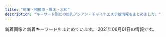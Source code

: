 ```yaml
---
title: "町田・相模原・厚木・大和"
description: "キーワード別にの巨乳アジアン・チャイナエステ嬢情報をまとめました。"
---
```


新着画像と新着キーワードをまとめています。
2021年06月01日の情報です。

<DmmAffiliateIns />
<KeywordTable
  shops={
    [
    {
        "name": "For you",
        "keywords": {},
        "station": "JR\u6a4b\u672c\u99c5\u5317\u53e3",
        "url": "http://www.k-koen.work/",
        "img_links": [
            "http://www.k-koen.work/images/rec.jpg",
            "http://www.k-koen.work/images/time.jpg",
            "http://www.k-koen.work/sp/images/bg.png",
            "http://www.k-koen.work/images/int1.jpg",
            "http://www.k-koen.work/sp/images/topgirl.jpg",
            "http://www.k-koen.work/sp/images/sys2.jpg",
            "http://www.k-koen.work/sp/images/footer.png",
            "http://www.k-koen.work/sp/images/interior_t.jpg",
            "http://www.k-koen.work/img/emi1.jpg",
            "http://www.k-koen.work/sp/images/newsb.png",
            "http://www.k-koen.work/images/int2.png",
            "http://www.k-koen.work/images/menu/interior.png",
            "http://www.k-koen.work/sp/images/tel.jpg",
            "http://www.k-koen.work/sp/staff/nana.jpg",
            "http://www.k-koen.work/sp/menu/staff.png",
            "http://www.k-koen.work/sp/images/rec.jpg",
            "http://www.k-koen.work/sp/images/news.jpg",
            "http://www.k-koen.work/sp/images/ac1.jpg",
            "http://www.k-koen.work/sp/img/ayaka1.jpg",
            "http://www.k-koen.work/images/koko_200x40.png",
            "http://www.k-koen.work/images/interior_t.jpg",
            "http://www.k-koen.work/sp/images/staff_t.jpg",
            "http://www.k-koen.work/sp/images/sys1.jpg",
            "http://www.k-koen.work/sp/images/int1.jpg",
            "http://www.k-koen.work/sp/img/nana1.jpg",
            "http://www.k-koen.work/sp/images/koko_200x40.png",
            "http://www.k-koen.work/images/tel.png",
            "http://www.k-koen.work/images/sm.jpg",
            "http://www.k-koen.work/sp/img/emi1.jpg",
            "http://www.k-koen.work/sp/staff/ayaka.jpg",
            "http://www.k-koen.work/images/news.jpg",
            "http://www.k-koen.work/sp/staff/emi.jpg",
            "http://www.k-koen.work/sp/images/int2.jpg",
            "http://www.k-koen.work/images/menu/staff.png",
            "http://www.k-koen.work/sp/menu/top.png",
            "http://www.k-koen.work/images/menu/top.png",
            "http://www.k-koen.work/images/staff_t.jpg",
            "http://www.k-koen.work/images/tg.jpg",
            "http://www.k-koen.work/sp/images/head.jpg",
            "http://www.k-koen.work/img/ayaka1.jpg",
            "http://www.k-koen.work/staff/emi.jpg",
            "http://www.k-koen.work/images/right.png",
            "http://www.k-koen.work/staff/ayaka.jpg",
            "http://www.k-koen.work/sp/menu/interior.png",
            "http://www.k-koen.work/img/nana1.jpg",
            "http://www.k-koen.work/images/sys1.jpg",
            "http://www.k-koen.work/images/sys2.png",
            "http://www.k-koen.work/staff/nana.jpg"
        ]
    },
    {
        "url": "http://msg-aroma.com/",
        "station": "\u672c\u539a\u6728\u99c5\u5317\u53e3",
        "keywords": {
            "C": 19
        },
        "name": "\u30c1\u30e3\u30fc\u30df\u30f3\u30b0",
        "img_links": [
            "http://msg-aroma.com/pic/head.jpg",
            "http://msg-aroma.com/staff/momo/01.jpg",
            "http://msg-aroma.com/staff/momo/01mb.jpg",
            "http://msg-aroma.com/staff/marina/01mb.jpg",
            "http://msg-aroma.com/pic/topimg5.png",
            "http://msg-aroma.com/staff/nanami/01.jpg",
            "http://msg-aroma.com/staff/mio/01mb.jpg",
            "http://msg-aroma.com/staff/nao/01mb.jpg",
            "http://msg-aroma.com/img/ttl_staff.jpg",
            "http://msg-aroma.com/staff/nao/01.jpg",
            "http://msg-aroma.com/staff/ririko/01mb.jpg",
            "http://msg-aroma.com/i/files/homeimg.jpg",
            "http://msg-aroma.com/staff/marina/01.jpg",
            "http://msg-aroma.com/staff/yuriko/01.jpg",
            "http://msg-aroma.com/staff/ayumi/01.jpg",
            "http://msg-aroma.com/pic/topimg1.png",
            "http://msg-aroma.com/img/ttl_kohkin.png",
            "http://msg-aroma.com/pic/topimg3.png",
            "http://msg-aroma.com/pic/topimg4.png",
            "http://msg-aroma.com/pic/topimg2.png",
            "http://msg-aroma.com/img/ttl_mobile.png",
            "http://msg-aroma.com/img/att.png",
            "http://msg-aroma.com/staff/mio/01.jpg",
            "http://msg-aroma.com/staff/ririko/01.jpg",
            "http://msg-aroma.com/staff/nanami/01mb.jpg",
            "http://msg-aroma.com/staff/miki/01mb.jpg",
            "http://msg-aroma.com/staff/hina/01mb.jpg",
            "http://msg-aroma.com/staff/hina/01.jpg",
            "http://msg-aroma.com/staff/yuriko/01mb.jpg",
            "http://msg-aroma.com/staff/miki/01.jpg",
            "http://msg-aroma.com/staff/ayumi/01mb.jpg"
        ]
    },
    {
        "url": "http://www.kangobijin.esturl.com/",
        "name": "\u770b\u8b77\u7f8e\u4eba",
        "img_links": [
            "http://www.kangobijin.esturl.com/images/m-top-right03.jpg",
            "http://www.kangobijin.esturl.com/photo_news/upimg/4147560a2039cad684_0.jpg",
            "http://www.kangobijin.esturl.com/images/m-left.jpg",
            "http://www.kangobijin.esturl.com/images/call.png",
            "http://www.kangobijin.esturl.com/files/008.jpg",
            "http://www.kangobijin.esturl.com/images/m-top-right02.jpg",
            "http://www.kangobijin.esturl.com/images/m-top03.jpg",
            "http://www.kangobijin.esturl.com/images/m-top02.jpg",
            "http://www.kangobijin.esturl.com/photo_news/upimg/4147560a2039cad684_1.jpg",
            "http://www.kangobijin.esturl.com/images/m-top-right04.jpg",
            "http://www.kangobijin.esturl.com/images/m-head.jpg",
            "http://www.kangobijin.esturl.com/images/m-right.jpg",
            "http://www.kangobijin.esturl.com/files/001.jpg",
            "http://www.kangobijin.esturl.com/files/004.jpg",
            "http://www.kangobijin.esturl.com/images/top-left01.jpg",
            "http://www.kangobijin.esturl.com/files/005.jpg",
            "http://www.kangobijin.esturl.com/photo_news/upimg/92816607e656024bde_0.jpg",
            "http://www.kangobijin.esturl.com/files/007.jpg",
            "http://www.kangobijin.esturl.com/photo_news/upimg/92816607e656024bde_1.jpg",
            "http://www.kangobijin.esturl.com/files/002.jpg",
            "http://www.kangobijin.esturl.com/photo_news/upimg/52419609354852fd79_1.jpg",
            "http://www.kangobijin.esturl.com/files/003.jpg",
            "http://www.kangobijin.esturl.com/images/m-yejiao.jpg",
            "http://www.kangobijin.esturl.com/images/m-top-right01.jpg",
            "http://www.kangobijin.esturl.com/photo_news/upimg/52419609354852fd79_0.jpg"
        ],
        "station": "\u4e2d\u592e\u6797\u9593\u99c5\u5317\u53e3",
        "keywords": {
            "88": 2,
            "87": 12,
            "D": 14
        }
    },
    {
        "keywords": {},
        "station": "\u672c\u539a\u6728\u99c5\u5317\u53e3",
        "img_links": [
            "http://biretuip.xyz/uploads/210430/1-210430125029555.jpg",
            "http://biretuip.xyz/uploads/201109/1-201109134G0153.jpg",
            "http://biretuip.xyz/static/picture/sys1.png",
            "http://biretuip.xyz/uploads/210430/1-21043012563KX.jpg",
            "http://biretuip.xyz/static/picture/home.png",
            "http://biretuip.xyz/static/picture/staff.png",
            "http://biretuip.xyz/static/picture/main1.jpg",
            "http://biretuip.xyz/static/picture/esthe1.jpg",
            "http://biretuip.xyz/static/picture/info_t.png",
            "http://biretuip.xyz/uploads/201109/1-201109134H31D.jpg",
            "http://biretuip.xyz/static/picture/ac1.jpg",
            "http://biretuip.xyz/static/picture/esthe3.jpg",
            "http://biretuip.xyz/static/picture/footer-r.png",
            "http://biretuip.xyz/static/picture/staff_t.png",
            "http://biretuip.xyz/static/picture/esthe2.jpg",
            "http://biretuip.xyz/static/picture/footer-l.png"
        ],
        "url": "http://biretuip.xyz/",
        "name": "Lucky"
    },
    {
        "station": "JR\u76f8\u6a21\u539f\u99c5\u5357\u53e3",
        "name": "\u693f",
        "keywords": {
            "C": 12
        },
        "img_links": [
            "http://esthe-japan.work/tsubaki/staff/staff1/01.jpg",
            "http://esthe-japan.work/tsubaki/staff/staff/01.jpg",
            "http://esthe-japan.work/tsubaki/img/ttl_staff.png",
            "http://esthe-japan.work/tsubaki/pic/head.png",
            "http://esthe-japan.work/tsubaki/staff/staff4/01.jpg",
            "http://esthe-japan.work/tsubaki/staff/staff3/01.jpg",
            "http://esthe-japan.work/tsubaki/staff/staff5/01.jpg",
            "http://esthe-japan.work/tsubaki/pic/campaign.jpg",
            "http://esthe-japan.work/tsubaki/img/foot.jpg",
            "http://esthe-japan.work/tsubaki/staff/staff2/01.jpg",
            "http://esthe-japan.work/tsubaki/pic/topimg.jpg"
        ],
        "url": "http://esthe-japan.work/tsubaki/"
    },
    {
        "name": "\u3089\u304f\u3089\u304f",
        "img_links": [
            "http://yobisaki.work/_src/56328434/wechatimg169.jpg",
            "http://yobisaki.work/_src/18214222/sign.png",
            "http://yobisaki.work/_src/53888784/wechatimg316.jpg",
            "http://yobisaki.work/_src/22587998/wechatimg1025.jpg",
            "http://yobisaki.work/_src/53915652/wechatimg1029.jpg",
            "http://yobisaki.work/_src/18214174/index_099.png",
            "http://yobisaki.work/_src/18214396/wechatimg1025.jpg",
            "http://yobisaki.work/_src/18214086/wechatimg169.jpg",
            "http://yobisaki.work/_src/56328461/wechatimg169.jpg",
            "http://yobisaki.work/_src/21626748/wechatimg1029.jpg",
            "http://yobisaki.work/_src/18214089/img20210303114743763025.png",
            "http://yobisaki.work/_src/18214150/4.png",
            "http://yobisaki.work/_src/18214353/tall.png",
            "http://yobisaki.work/_src/18214309/1.jpg",
            "http://yobisaki.work/_src/53888779/wechatimg316.jpg",
            "http://yobisaki.work/_src/53915420/wechatimg1027.jpg",
            "http://yobisaki.work/_src/18214100/index_09.png",
            "http://yobisaki.work/_src/53888785/wechatimg316.jpg",
            "http://yobisaki.work/_src/56328427/sign.png",
            "http://yobisaki.work/_src/18214153/index_09.png",
            "http://yobisaki.work/_src/18214366/index_099.png",
            "http://yobisaki.work/_src/53914417/wechatimg1030.jpg",
            "http://yobisaki.work/_src/53915650/wechatimg1030.jpg",
            "http://yobisaki.work/_src/53915423/wechatimg1028.jpg",
            "http://yobisaki.work/_src/22159990/wechatimg1028.jpg",
            "http://yobisaki.work/_src/56328435/wechatimg169.jpg",
            "http://yobisaki.work/_src/18214293/navi_05.png",
            "http://yobisaki.work/_src/18214352/sign.png",
            "http://yobisaki.work/_src/18214090/tall.png",
            "http://yobisaki.work/_src/53914410/wechatimg1028.jpg",
            "http://yobisaki.work/_src/19665050/wx00030303-181621%402x.png",
            "http://yobisaki.work/_src/18214307/4.jpg",
            "http://yobisaki.work/_src/18214224/wechatimg1028.jpg",
            "http://yobisaki.work/_src/56328343/wechatimg169.jpg",
            "http://yobisaki.work/_src/56328454/tall.png",
            "http://yobisaki.work/_src/53915422/wechatimg1028.jpg",
            "http://yobisaki.work/_src/18214085/sign.png",
            "http://yobisaki.work/_src/53915785/20210304_164956.jpg",
            "http://yobisaki.work/_src/22587999/wechatimg1025.jpg",
            "http://yobisaki.work/_src/18214223/tall.png",
            "http://yobisaki.work/_src/18214301/3.png",
            "http://yobisaki.work/_src/18214305/5.png",
            "http://yobisaki.work/_src/21626747/wechatimg1029.jpg",
            "http://yobisaki.work/_src/18214389/wechatimg1026.jpg",
            "http://yobisaki.work/_src/53930944/navi_06.png",
            "http://yobisaki.work/_src/21479345/82e082e02.jpg",
            "http://yobisaki.work/_src/18214303/4.png",
            "http://yobisaki.work/_src/18214388/wechatimg1026.jpg",
            "http://yobisaki.work/_src/53915771/20210304_165454.jpg",
            "http://yobisaki.work/_src/56328337/wechatimg316.jpg",
            "http://yobisaki.work/_src/21479344/sign.png",
            "http://yobisaki.work/_src/18214289/navi_03.png",
            "http://yobisaki.work/_src/18214291/navi_04.png",
            "http://yobisaki.work/_src/18214091/tall.png",
            "http://yobisaki.work/_src/18214236/index_099.png",
            "http://yobisaki.work/_src/18214285/navi_01.png",
            "http://yobisaki.work/_src/53871199/wx00030303-181827%402x.jpg",
            "http://yobisaki.work/_src/18214132/qr.png",
            "http://yobisaki.work/_src/18214386/wx00030303-181542%402x.png",
            "http://yobisaki.work/_src/56328341/wechatimg169.jpg",
            "http://yobisaki.work/_src/21479365/index_099.png",
            "http://yobisaki.work/_src/18214161/tall.png",
            "http://yobisaki.work/_src/53914389/wechatimg1025.jpg",
            "http://yobisaki.work/_src/56328336/wechatimg316.jpg",
            "http://yobisaki.work/_src/18214160/sign.png",
            "http://yobisaki.work/_src/18214395/wechatimg1025.jpg",
            "http://yobisaki.work/_src/18214393/wx00030303-181605%402x.png",
            "http://yobisaki.work/_src/18214297/1.png",
            "http://yobisaki.work/_src/53914758/wx00030303-181542%402x.png",
            "http://yobisaki.work/_src/18214299/2.png",
            "http://yobisaki.work/_src/56328446/index_099.png",
            "http://yobisaki.work/_src/18214308/7261563932146_.pic_hd.jpg",
            "http://yobisaki.work/_src/18214087/wechatimg169.jpg",
            "http://yobisaki.work/_src/53915649/wechatimg1030.jpg",
            "http://yobisaki.work/_src/18214387/wx00030303-181827%402x.jpg",
            "http://yobisaki.work/_src/53915775/20210304_165155.jpg",
            "http://yobisaki.work/_src/56328344/wechatimg169.jpg",
            "http://yobisaki.work/_src/53915651/wechatimg1029.jpg",
            "http://yobisaki.work/_src/53888778/wechatimg316.jpg",
            "http://yobisaki.work/_src/18214287/navi_02.png",
            "http://yobisaki.work/_src/21479347/tall.png",
            "http://yobisaki.work/_src/18214148/img20210303114743763025.png",
            "http://yobisaki.work/_src/18214162/82e082e02.jpg",
            "http://yobisaki.work/_src/18214133/qr.png",
            "http://yobisaki.work/_src/22159991/wechatimg1028.jpg",
            "http://yobisaki.work/_src/53915787/20210304_164800.jpg",
            "http://yobisaki.work/_src/53914760/wx00030303-181542%402x.png",
            "http://yobisaki.work/_src/53916235/20210304_164336.jpg",
            "http://yobisaki.work/_src/53915421/wechatimg1027.jpg"
        ],
        "keywords": {
            "84": 2,
            "90": 4,
            "88": 5,
            "86": 4,
            "89": 4
        },
        "url": "http://yobisaki.work/",
        "station": "\u5c0f\u7530\u6025\u76f8\u6a21\u539f\u99c5\u5317\u53e3"
    },
    {
        "img_links": [
            "http://www.aimu.iesjp.com/images/index_19.jpg",
            "http://www.aimu.iesjp.com/files/003-03.jpg",
            "http://www.aimu.iesjp.com/files/001-02.jpg",
            "http://www.aimu.iesjp.com/images/index_06.jpg",
            "http://www.aimu.iesjp.com/files/004.jpg",
            "http://www.aimu.iesjp.com/files/002-03.jpg",
            "http://www.aimu.iesjp.com/images/header.jpg",
            "http://www.aimu.iesjp.com/files/003.jpg",
            "http://www.aimu.iesjp.com/images/index_04.jpg",
            "http://www.aimu.iesjp.com/images/backlistbtn.png",
            "http://www.aimu.iesjp.com/images/index_23.jpg",
            "http://www.aimu.iesjp.com/images/index_05.jpg",
            "http://www.aimu.iesjp.com/images/index_03.jpg",
            "http://www.aimu.iesjp.com/images/index_08.jpg",
            "http://www.aimu.iesjp.com/files/002.jpg",
            "http://www.aimu.iesjp.com/files/001-03.jpg",
            "http://www.aimu.iesjp.com/files/005.jpg",
            "http://www.aimu.iesjp.com/files/006-02.jpg",
            "http://www.aimu.iesjp.com/images/index_21.jpg",
            "http://www.aimu.iesjp.com/images/index_09.jpg",
            "http://www.aimu.iesjp.com/images/index_13.jpg",
            "http://www.aimu.iesjp.com/images/index_12.jpg",
            "http://www.aimu.iesjp.com/files/006.jpg",
            "http://www.aimu.iesjp.com/files/003-02.jpg",
            "http://www.aimu.iesjp.com/images/index_22.jpg",
            "http://www.aimu.iesjp.com/files/002-02.jpg",
            "http://www.aimu.iesjp.com/images/index_16.jpg",
            "http://www.aimu.iesjp.com/files/001.jpg",
            "http://www.aimu.iesjp.com/files/006-03.jpg",
            "http://www.aimu.iesjp.com/files/005-02.jpg",
            "http://www.aimu.iesjp.com/files/004-02.jpg",
            "http://www.aimu.iesjp.com/files/004-03.jpg",
            "http://www.aimu.iesjp.com/files/005-03.jpg",
            "http://www.aimu.iesjp.com/images/index_18.jpg",
            "http://www.aimu.iesjp.com/images/index_11.jpg",
            "http://www.aimu.iesjp.com/images/footer.jpg",
            "http://www.aimu.iesjp.com/images/index_07.jpg"
        ],
        "url": "http://www.aimu.iesjp.com/",
        "name": "Aimu\uff5e\u30a2\u30a4\u30e0\uff5e",
        "keywords": {
            "D": 4,
            "E": 1,
            "C": 1,
            "88": 1,
            "87": 4,
            "86": 1
        },
        "station": "\u4e2d\u592e\u6797\u9593\u99c5"
    },
    {
        "keywords": {
            "C": 4,
            "G": 4
        },
        "img_links": [
            "https://tanpopopo.com/wp-content/themes/este/img/tel_footer.png",
            "https://tanpopopo.com/wp-content/themes/este/img/1.jpg",
            "https://tanpopopo.com/wp-content/themes/este/img/5.jpg",
            "https://tanpopopo.com/wp-content/uploads/2019/06/987654678tanpo.jpg",
            "https://tanpopopo.com/wp-content/themes/este/img/tel_header.png",
            "https://tanpopopo.com/wp-content/themes/este/img/top-img01a.png",
            "https://tanpopopo.com/wp-content/uploads/2019/06/87289tanpo.jpg",
            "https://tanpopopo.com/wp-content/themes/este/img/3.jpg",
            "https://tanpopopo.com/wp-content/themes/este/img/top-img02a.png",
            "https://tanpopopo.com/wp-content/themes/este/img/top-img01b.png",
            "https://tanpopopo.com/wp-content/themes/este/img/call.png",
            "https://tanpopopo.com/wp-content/themes/este/img/2.jpg"
        ],
        "name": "\u305f\u3093\u307d\u307d",
        "station": "\u4e2d\u592e\u6797\u9593\u99c5\u897f\u53e3",
        "url": "https://tanpopopo.com/"
    },
    {
        "img_links": [
            "http://aphrodite-est.net/link/menlog.jpg",
            "http://aphrodite-est.net/img/stat.jpg",
            "http://aphrodite-est.net/img/lb2.jpg",
            "http://aphrodite-est.net/img/footer.jpg",
            "http://aphrodite-est.net/img/no.png",
            "http://aphrodite-est.net/img/lint.jpg",
            "http://aphrodite-est.net/img/stal.jpg",
            "http://aphrodite-est.net/img/flb2.jpg",
            "http://aphrodite-est.net/img/flb1.jpg",
            "http://aphrodite-est.net/img/rect.jpg",
            "http://aphrodite-est.net/img/fla1.jpg",
            "http://aphrodite-est.net/img/cg05.jpg",
            "http://aphrodite-est.net/img/fla3.jpg",
            "http://aphrodite-est.net/img/fbb.jpg",
            "http://aphrodite-est.net/img/top.jpg",
            "http://aphrodite-est.net/img/cg04.jpg",
            "http://aphrodite-est.net/img/cg01.jpg",
            "http://aphrodite-est.net/img/cg07.jpg",
            "http://aphrodite-est.net/img/cg06.jpg",
            "http://aphrodite-est.net/img/cg08.jpg",
            "http://aphrodite-est.net/img/acct.jpg",
            "http://aphrodite-est.net/img/fla2.jpg",
            "http://aphrodite-est.net/img/fla4.jpg",
            "http://aphrodite-est.net/img/cg10.jpg",
            "http://aphrodite-est.net/img/lb1.jpg",
            "http://aphrodite-est.net/img/eve.jpg"
        ],
        "keywords": {
            "86": 6,
            "E": 3,
            "D": 3
        },
        "url": "http://aphrodite-est.net/",
        "station": "JR\u6df5\u91ce\u8fba\u99c5\u5317\u53e3",
        "name": "\u96a0\u308c\u5bb6"
    },
    {
        "station": "\u5357\u6797\u9593\u99c5\u897f\u53e3",
        "url": "http://a-relax.info",
        "img_links": [
            "http://a-relax.info/images/index_23.jpg",
            "http://a-relax.info/images/index_06.jpg",
            "http://a-relax.info/girl/025.jpg",
            "http://a-relax.info/images/index_29.jpg",
            "http://a-relax.info/images/index_22.jpg",
            "http://a-relax.info/images/r02.jpg",
            "http://a-relax.info/images/index_12.jpg",
            "http://a-relax.info/images/02.jpg",
            "http://a-relax.info/images/index_17.jpg",
            "http://a-relax.info/images/index_38.jpg",
            "http://a-relax.info/images/info_01.jpg",
            "http://a-relax.info/girl/01.jpg",
            "http://a-relax.info/images/index_31.jpg",
            "http://a-relax.info/images/index_10.jpg",
            "http://a-relax.info/girl/04.jpg",
            "http://a-relax.info/images/info_19.jpg",
            "http://a-relax.info/images/index_15.jpg",
            "http://a-relax.info/girl/017.jpg",
            "http://a-relax.info/images/01.jpg",
            "http://a-relax.info/images/index_16.jpg",
            "http://a-relax.info/images/index_20.jpg",
            "http://a-relax.info/girl/024.jpg",
            "http://a-relax.info/images/index_09.jpg",
            "http://a-relax.info/images/index_03.jpg",
            "http://a-relax.info/images/index_24.jpg",
            "http://a-relax.info/girl/016.jpg",
            "http://a-relax.info/images/rec.jpg",
            "http://a-relax.info/images/index_25.jpg",
            "http://a-relax.info/girl/02.jpg",
            "http://a-relax.info/images/r04.jpg",
            "http://a-relax.info/images/index_04.jpg",
            "http://a-relax.info/images/r05.jpg",
            "http://a-relax.info/images/index_18.jpg",
            "http://a-relax.info/images/index_27.jpg",
            "http://a-relax.info/girl/014.jpg",
            "http://a-relax.info/girl/05.jpg",
            "http://a-relax.info/girl/013.jpg",
            "http://a-relax.info/images/index_13.jpg",
            "http://a-relax.info/images/index_35.jpg",
            "http://a-relax.info/girl/019.jpg",
            "http://a-relax.info/girl/00.jpg",
            "http://a-relax.info/images/index_11.jpg",
            "http://a-relax.info/girl/023.jpg",
            "http://a-relax.info/images/index_07.jpg",
            "http://a-relax.info/images/index_32.jpg",
            "http://a-relax.info/images/r03.jpg",
            "http://a-relax.info/girl/03.jpg",
            "http://a-relax.info/images/index_08.jpg",
            "http://a-relax.info/images/staff_01.jpg",
            "http://a-relax.info/girl/011.jpg",
            "http://a-relax.info/images/sub_23.jpg",
            "http://a-relax.info/images/index_14.jpg",
            "http://a-relax.info/images/index_37.jpg",
            "http://a-relax.info/images/index_40.jpg",
            "http://a-relax.info/girl/022.jpg",
            "http://a-relax.info/images/index_36.jpg",
            "http://a-relax.info/girl/018.jpg",
            "http://a-relax.info/girl/026.jpg",
            "http://a-relax.info/images/index_02.jpg",
            "http://a-relax.info/images/index_01.jpg",
            "http://a-relax.info/images/staff_19.jpg",
            "http://a-relax.info/images/rec_19.jpg",
            "http://a-relax.info/girl/021.jpg",
            "http://a-relax.info/images/r01.jpg",
            "http://a-relax.info/images/index_34.jpg",
            "http://a-relax.info/images/index_28.jpg"
        ],
        "name": "\u3075\u308c\u3042\u3044",
        "keywords": {
            "E": 1,
            "80": 1,
            "85": 3,
            "92": 1,
            "86": 5,
            "D": 6,
            "89": 2,
            "88": 1,
            "C": 8,
            "F": 1,
            "87": 3,
            "90": 1
        }
    },
    {
        "station": "\u4e2d\u592e\u6797\u9593\u99c5\u5317\u53e3",
        "keywords": {
            "87": 1,
            "90": 1,
            "C": 2,
            "E": 1,
            "88": 1
        },
        "img_links": [
            "http://koukoku.xyz/missyou/css/nav/nav-004.jpg",
            "http://koukoku.xyz/missyou/css/cam01.jpg",
            "http://koukoku.xyz/missyou/css/nav/nav-006.jpg",
            "http://koukoku.xyz/missyou/css/osusume02.jpg",
            "http://koukoku.xyz/missyou/css/top-left02.jpg",
            "http://koukoku.xyz/missyou/css/nav/nav-001.jpg",
            "http://koukoku.xyz/missyou/css/staff/staff03.jpg",
            "http://koukoku.xyz/missyou/css/staff/staff02.jpg",
            "http://koukoku.xyz/missyou/css/nav/nav-002.jpg",
            "http://koukoku.xyz/missyou/css/baner.jpg",
            "http://koukoku.xyz/missyou/css/staff/staff01.jpg",
            "http://koukoku.xyz/missyou/css/nav/nav-003.jpg",
            "http://koukoku.xyz/missyou/css/tel.png",
            "http://koukoku.xyz/missyou/css/nav/nav-005.jpg"
        ],
        "name": "MISS YOU",
        "url": "http://koukoku.xyz/missyou/"
    },
    {
        "name": "\u661f\u306e\u7a7a",
        "url": "http://starrysky.ebb.jp/",
        "station": "\u672c\u539a\u6728\u99c5\u5317\u53e3",
        "keywords": {
            "E": 4,
            "89": 1,
            "86": 3,
            "D": 1,
            "87": 1
        },
        "img_links": [
            "http://starrysky.ebb.jp/1-1Z22G6112QR.jpg",
            "http://starrysky.ebb.jp/1-1Z22G61510229.jpg",
            "http://starrysky.ebb.jp/1-1Z62614493c92.jpg",
            "http://starrysky.ebb.jp/1-1Z22G6095Y93.jpg",
            "http://starrysky.ebb.jp/info.jpg",
            "http://starrysky.ebb.jp/news_bj1.jpg",
            "http://starrysky.ebb.jp/1.jpg",
            "http://starrysky.ebb.jp/1-1Z22G61430623.jpg",
            "http://starrysky.ebb.jp/1-1Z22G60923956.jpg",
            "http://starrysky.ebb.jp/news_bj3.jpg",
            "http://starrysky.ebb.jp/s3.jpg",
            "http://starrysky.ebb.jp/s_staff.png",
            "http://starrysky.ebb.jp/top.jpg",
            "http://starrysky.ebb.jp/s_news.jpg",
            "http://starrysky.ebb.jp/1-1Z22G61421M9.jpg",
            "http://starrysky.ebb.jp/s1.jpg"
        ]
    },
    {
        "keywords": {
            "D": 4,
            "C": 2,
            "84": 2,
            "E": 2,
            "87": 4
        },
        "img_links": [
            "http://giragira.esnavi.work/top.png",
            "http://giragira.esnavi.work/2/uploadimg/1621215750.jpg",
            "http://giragira.esnavi.work/s_news.jpg",
            "http://giragira.esnavi.work/room3.jpg",
            "http://giragira.esnavi.work/info.jpg",
            "http://giragira.esnavi.work/s_staff.png",
            "http://giragira.esnavi.work/service1.jpg",
            "http://giragira.esnavi.work/service2.jpg",
            "http://giragira.esnavi.work/s_pick.jpg",
            "http://giragira.esnavi.work/2/uploadimg/1622109340.jpg",
            "http://giragira.esnavi.work/service3.jpg",
            "http://giragira.esnavi.work/acc.jpg",
            "http://giragira.esnavi.work/2/uploadimg/1621215837.jpg",
            "http://giragira.esnavi.work/2/uploadimg/1621215794.jpg",
            "http://giragira.esnavi.work/tel.jpg",
            "http://giragira.esnavi.work/room2.jpg",
            "http://giragira.esnavi.work/room1.jpg",
            "http://giragira.esnavi.work/service4.jpg",
            "http://giragira.esnavi.work/nbj3.jpg",
            "http://giragira.esnavi.work/room4.jpg"
        ],
        "name": "\u30ae\u30e9\u30ae\u30e9",
        "url": "http://giragira.esnavi.work/",
        "station": "\u76f8\u6a21\u5927\u91ce\u99c5\u5357\u53e3"
    },
    {
        "img_links": [
            "http://www.crossi.xyz/uploads/201202/1-201202124950B1.jpg",
            "http://www.crossi.xyz/uploads/180906/1-1PZ60934021N.jpg",
            "http://www.crossi.xyz/uploads/201102/1-201102150J3926.jpg",
            "http://www.crossi.xyz/uploads/200403/1-200403124524956.jpg",
            "http://www.crossi.xyz/uploads/191217/1-19121F95I5240.jpg",
            "http://www.crossi.xyz/uploads/200529/1-2005291A551629.jpg",
            "http://www.crossi.xyz/uploads/201127/1-20112G53930U0.jpg",
            "http://www.crossi.xyz/uploads/200706/1-200F6134600642.jpg",
            "http://www.crossi.xyz/uploads/190920/1-1Z920134SY60.jpg",
            "http://www.crossi.xyz/uploads/210531/1-2105311P303616.jpg",
            "http://www.crossi.xyz/uploads/210325/1-210325125I5218.jpg",
            "http://www.crossi.xyz/uploads/191106/1-191106100051532.jpg",
            "http://www.crossi.xyz/templets/default/picture/news.jpg",
            "http://www.crossi.xyz/uploads/200612/1-200612160S0B8.jpg",
            "http://www.crossi.xyz/uploads/201127/1-20112G53913193.jpg",
            "http://www.crossi.xyz/templets/default/picture/rec1.png",
            "http://www.crossi.xyz/uploads/210325/1-210325125H1R5.jpg",
            "http://www.crossi.xyz/uploads/210111/1-2101111429551G.jpg",
            "http://www.crossi.xyz/uploads/200612/1-200612160U52W.jpg",
            "http://www.crossi.xyz/uploads/201228/1-20122Q41943338.jpg",
            "http://www.crossi.xyz/uploads/191016/1-191016134K2213.jpg",
            "http://www.crossi.xyz/uploads/210111/1-210111143025433.jpg",
            "http://www.crossi.xyz/uploads/191217/1-19121F95615334.jpg",
            "http://www.crossi.xyz/templets/default/picture/staff_t.jpg",
            "http://www.crossi.xyz/uploads/200403/1-200403124533327.jpg",
            "http://www.crossi.xyz/uploads/190925/1-1Z9251500315P.jpg",
            "http://www.crossi.xyz/uploads/allimg/180801/1-1PP1091925J2.jpg",
            "http://www.crossi.xyz/uploads/190925/1-1Z925145924H3.jpg",
            "http://www.crossi.xyz/uploads/210531/1-2105311P252G9.jpg",
            "http://www.crossi.xyz/uploads/200529/1-2005291A543193.jpg",
            "http://www.crossi.xyz/templets/default/picture/int1.png",
            "http://www.crossi.xyz/uploads/190920/1-1Z920134U1939.jpg",
            "http://www.crossi.xyz/uploads/201228/1-20122Q4191LP.jpg",
            "http://www.crossi.xyz/uploads/180905/1-1PZ515095RN.jpg",
            "http://www.crossi.xyz/templets/default/picture/tt.jpg",
            "http://www.crossi.xyz/templets/default/picture/interior_t.jpg",
            "http://www.crossi.xyz/uploads/allimg/180731/1-1PI1145244194.jpg",
            "http://www.crossi.xyz/uploads/201202/1-201202124933147.jpg",
            "http://www.crossi.xyz/uploads/201102/1-201102150K9453.jpg",
            "http://www.crossi.xyz/uploads/200706/1-200F613453VR.jpg",
            "http://www.crossi.xyz/uploads/191122/1-191122162430591.jpg"
        ],
        "url": "http://www.crossi.xyz/",
        "station": "\u672c\u539a\u6728\u99c5\u6771\u53e3",
        "keywords": {},
        "name": "\u30d4\u30e5\u30a2\u30cf\u30fc\u30c8"
    },
    {
        "keywords": {
            "D": 32,
            "87": 32
        },
        "station": "\u4e2d\u592e\u6797\u9593\u99c5\u897f\u53e3",
        "url": "http://www.hime.relaxjp.info/",
        "img_links": [
            "http://www.hime.relaxjp.info/images/rsubt1.png",
            "http://www.hime.relaxjp.info/images/rsubt7.png",
            "http://www.hime.relaxjp.info/images/b-online.png",
            "http://www.hime.relaxjp.info/files/001-03.jpg",
            "http://www.hime.relaxjp.info/images/rsubt5.png",
            "http://www.hime.relaxjp.info/files/005.jpg",
            "http://www.hime.relaxjp.info/files/001.jpg",
            "http://www.hime.relaxjp.info/images/slider-img001.jpg",
            "http://www.hime.relaxjp.info/images/m4.jpg",
            "http://www.hime.relaxjp.info/files/006-02.jpg",
            "http://www.hime.relaxjp.info/images/m2.jpg",
            "http://www.hime.relaxjp.info/images/m1.jpg",
            "http://www.hime.relaxjp.info/files/001-02.jpg",
            "http://www.hime.relaxjp.info/files/006-03.jpg",
            "http://www.hime.relaxjp.info/images/rsubt3.png",
            "http://www.hime.relaxjp.info/images/rsubt4.png",
            "http://www.hime.relaxjp.info/images/tel2.png",
            "http://www.hime.relaxjp.info/images/rsubt2.png",
            "http://www.hime.relaxjp.info/files/006.jpg",
            "http://www.hime.relaxjp.info/files/002-03.jpg",
            "http://www.hime.relaxjp.info/images/esthe3.jpg",
            "http://www.hime.relaxjp.info/images/m6.jpg",
            "http://www.hime.relaxjp.info/files/005-02.jpg",
            "http://www.hime.relaxjp.info/images/esthe2.jpg",
            "http://www.hime.relaxjp.info/photo_news/upimg/433955ffe94e800583_1.jpg",
            "http://www.hime.relaxjp.info/images/m3.jpg",
            "http://www.hime.relaxjp.info/files/002.jpg",
            "http://www.hime.relaxjp.info/files/005-03.jpg",
            "http://www.hime.relaxjp.info/photo_news/upimg/46408607d4dc323d9c_0.jpg",
            "http://www.hime.relaxjp.info/images/esthe1.jpg",
            "http://www.hime.relaxjp.info/files/002-02.jpg",
            "http://www.hime.relaxjp.info/images/rsubt6.png",
            "http://www.hime.relaxjp.info/images/b-tel.png",
            "http://www.hime.relaxjp.info/images/slider-img002.jpg"
        ],
        "name": "\u59eb"
    },
    {
        "name": "\u30ec\u30e2\u30f3",
        "keywords": {
            "86": 2,
            "E": 1,
            "88": 1,
            "D": 3,
            "89": 1,
            "H": 1,
            "87": 1,
            "85": 3,
            "C": 2
        },
        "img_links": [
            "http://ichijiku.work/uploads/210424/1-210424151310C5.jpg",
            "http://ichijiku.work/static/picture/sp-tel.png",
            "http://ichijiku.work/static/picture/nav04.png",
            "http://ichijiku.work/static/picture/nav02.png",
            "http://ichijiku.work/uploads/210315/1-2103150UG0114.jpg",
            "http://ichijiku.work/static/picture/nav03.png",
            "http://ichijiku.work/static/picture/m-head03.png",
            "http://ichijiku.work/uploads/210303/1-21030312445U46.jpg",
            "http://ichijiku.work/uploads/210315/1-2103150UI2D9.jpg",
            "http://ichijiku.work/static/picture/nav06.png",
            "http://ichijiku.work/uploads/201218/1-20121Q30630462.jpg",
            "http://ichijiku.work/static/picture/m-top04.png",
            "http://ichijiku.work/static/picture/nav01.png",
            "http://ichijiku.work/static/picture/m-top02.png",
            "http://ichijiku.work/static/picture/nav05.png",
            "http://ichijiku.work/uploads/200904/1-200Z410325X00.jpg",
            "http://ichijiku.work/uploads/200904/1-200Z4103035194.jpg",
            "http://ichijiku.work/static/picture/m-top03.png",
            "http://ichijiku.work/static/picture/sp-qizu.png",
            "http://ichijiku.work/uploads/200912/1-200912102620419.jpg"
        ],
        "url": "http://ichijiku.work/",
        "station": "\u672c\u539a\u6728\u99c5\u5317\u53e3"
    },
    {
        "url": "http://xn--vckg5a5c7c8c1czd.tokyo/",
        "station": "\u5ea7\u9593\u99c5",
        "keywords": {
            "86": 8,
            "D": 8
        },
        "name": "\u59eb -\u3072\u3081-",
        "img_links": [
            "http://xn--vckg5a5c7c8c1czd.tokyo/images/girl3.png",
            "http://xn--vckg5a5c7c8c1czd.tokyo/images/but1.png",
            "http://xn--vckg5a5c7c8c1czd.tokyo/images/ftb.jpg",
            "http://xn--vckg5a5c7c8c1czd.tokyo/images/girl7.png",
            "http://xn--vckg5a5c7c8c1czd.tokyo/images/but4.png",
            "http://xn--vckg5a5c7c8c1czd.tokyo/images/r02.jpg",
            "http://xn--vckg5a5c7c8c1czd.tokyo/images/girl6.png",
            "http://xn--vckg5a5c7c8c1czd.tokyo/images/girl5.png",
            "http://xn--vckg5a5c7c8c1czd.tokyo/images/r03.jpg",
            "http://xn--vckg5a5c7c8c1czd.tokyo/images/but3.png",
            "http://xn--vckg5a5c7c8c1czd.tokyo/images/tit6.jpg",
            "http://xn--vckg5a5c7c8c1czd.tokyo/images/tit5.jpg",
            "http://xn--vckg5a5c7c8c1czd.tokyo/images/girl8.png",
            "http://xn--vckg5a5c7c8c1czd.tokyo/images/girl2.png",
            "http://xn--vckg5a5c7c8c1czd.tokyo/images/girl10.png",
            "http://xn--vckg5a5c7c8c1czd.tokyo/images/r01.jpg",
            "http://xn--vckg5a5c7c8c1czd.tokyo/images/tit3.jpg",
            "http://xn--vckg5a5c7c8c1czd.tokyo/images/head1.jpg",
            "http://xn--vckg5a5c7c8c1czd.tokyo/images/but2.png",
            "http://xn--vckg5a5c7c8c1czd.tokyo/images/but6.png",
            "http://xn--vckg5a5c7c8c1czd.tokyo/images/but5.png",
            "http://xn--vckg5a5c7c8c1czd.tokyo/images/girl1.png",
            "http://xn--vckg5a5c7c8c1czd.tokyo/images/r04.jpg",
            "http://xn--vckg5a5c7c8c1czd.tokyo/images/tit2.jpg",
            "http://xn--vckg5a5c7c8c1czd.tokyo/images/tit1.jpg",
            "http://xn--vckg5a5c7c8c1czd.tokyo/images/girl9.png",
            "http://xn--vckg5a5c7c8c1czd.tokyo/images/fbb.jpg"
        ]
    },
    {
        "img_links": [
            "http://www.kawaii.mensest.com/files/005.jpg",
            "http://www.kawaii.mensest.com/images/link_s .png",
            "http://www.kawaii.mensest.com/files/003.jpg",
            "http://www.kawaii.mensest.com/files/004-02.jpg",
            "http://www.kawaii.mensest.com/images/top.png",
            "http://www.kawaii.mensest.com/files/005-02.jpg",
            "http://www.kawaii.mensest.com/files/003-02.jpg",
            "http://www.kawaii.mensest.com/images/ser.jpg",
            "http://www.kawaii.mensest.com/files/008.jpg",
            "http://www.kawaii.mensest.com/files/002-02.jpg",
            "http://www.kawaii.mensest.com/files/008-02.jpg",
            "http://www.kawaii.mensest.com/files/007-02.jpg",
            "http://www.kawaii.mensest.com/images/pick.jpg",
            "http://www.kawaii.mensest.com/images/news.jpg",
            "http://www.kawaii.mensest.com/files/007.jpg",
            "http://www.kawaii.mensest.com/files/004.jpg",
            "http://www.kawaii.mensest.com/images/staff_s.png",
            "http://www.kawaii.mensest.com/files/001-02.jpg",
            "http://www.kawaii.mensest.com/files/002.jpg",
            "http://www.kawaii.mensest.com/files/001.jpg"
        ],
        "url": "http://www.kawaii.mensest.com/",
        "keywords": {
            "87": 10,
            "D": 14,
            "86": 4
        },
        "name": "Kawaii\u604b\u4eba",
        "station": "\u672c\u539a\u6728\u99c5\u5317\u53e3"
    },
    {
        "keywords": {
            "\u80f8": 4,
            "C": 10,
            "86": 6,
            "E": 6,
            "D": 6,
            "87": 2,
            "84": 2
        },
        "station": "JR\u753a\u7530\u99c5\u5317\u53e3",
        "img_links": [
            "https://est-fc.com/staffPhoto/s20210120200400.jpg",
            "https://est-fc.com/staffPhoto/s20201229185637.jpg",
            "https://est-fc.com/staffPhoto/b20210426155211.jpg",
            "https://est-fc.com/staffPhoto/s20210426155211.jpg",
            "https://est-fc.com/staffPhoto/b20210120200400.jpg",
            "https://est-fc.com/staffPhoto/s20210319213230.jpg",
            "https://est-fc.com/staffPhoto/b20210421131953.jpg",
            "https://est-fc.com/js/sliderLine/slide_next.png",
            "https://est-fc.com/staffPhoto/b20210201190332.jpg",
            "https://est-fc.com/staffPhoto/b20210114223251.jpg",
            "https://est-fc.com/staffPhoto/s20210421131953.jpg",
            "https://est-fc.com/staffPhoto/s20201229174501.jpg",
            "https://est-fc.com/staffPhoto/s20210527202131.jpg",
            "https://est-fc.com/staffPhoto/b20210527202131.jpg",
            "https://est-fc.com/staffPhoto/s20210524192349.jpg",
            "https://est-fc.com/staffPhoto/s20210114223251.jpg",
            "https://est-fc.com/uploadfiles/Image/campaignEstFcCom.jpg",
            "https://est-fc.com/staffPhoto/b20210319213230.jpg",
            "https://est-fc.com/images/slider/01.jpg",
            "https://est-fc.com/staffPhoto/s20210201190332.jpg",
            "https://est-fc.com/staffPhoto/b20201229174501.jpg",
            "https://est-fc.com/images/slider/02.jpg",
            "https://est-fc.com/staffPhoto/s20210507210030.jpg",
            "https://est-fc.com/staffPhoto/b20210524192349.jpg",
            "https://est-fc.com/js/sliderLine/slide_prev.png",
            "https://est-fc.com/staffPhoto/b20201229185637.jpg",
            "https://est-fc.com/staffPhoto/b20210507210030.jpg"
        ],
        "url": "https://est-fc.com/",
        "name": "FIRST CLASS"
    },
    {
        "station": "\u672c\u539a\u6728\u99c5\u5317\u53e3",
        "keywords": {
            "D": 1,
            "89": 1,
            "C": 2,
            "88": 1,
            "86": 1
        },
        "img_links": [
            "http://piutyor.xyz/uploads/210417/1-21041G0043bS.jpg",
            "http://piutyor.xyz/uploads/210505/1-210505144F62D.jpg",
            "http://piutyor.xyz/static/picture/nav-002.png",
            "http://piutyor.xyz/static/picture/cam02.jpg",
            "http://piutyor.xyz/images/bannar01.png",
            "http://piutyor.xyz/static/picture/nav-003.png",
            "http://piutyor.xyz/static/picture/nav-001.png",
            "http://piutyor.xyz/images/bannar02.png",
            "http://piutyor.xyz/static/picture/top-right03.png",
            "http://piutyor.xyz/static/picture/nav-006.png",
            "http://piutyor.xyz/uploads/210417/1-21041F9425Y96.jpg",
            "http://piutyor.xyz/static/picture/nav-004.png",
            "http://piutyor.xyz/static/picture/top-right001.png",
            "http://piutyor.xyz/static/picture/nav-005.png",
            "http://piutyor.xyz/static/picture/tel.png",
            "http://piutyor.xyz/static/picture/baner.jpg"
        ],
        "url": "http://piutyor.xyz/",
        "name": "\u30b8\u30e3\u30b9\u30df\u30f3"
    },
    {
        "station": "\u5927\u548c\u99c5\u5317\u53e3",
        "img_links": [
            "http://es-flower.work/images/b2.jpg",
            "http://es-flower.work/images/sys1.png",
            "http://es-flower.work/images/int1.png",
            "http://es-flower.work/images/2.jpg",
            "http://es-flower.work/images/staff_t.jpg",
            "http://es-flower.work/images/tg.jpg",
            "http://es-flower.work/images/tel.jpg",
            "http://es-flower.work/img/yumi1.jpg",
            "http://es-flower.work/img/yuki1.jpg",
            "http://es-flower.work/images/news.jpg",
            "http://es-flower.work/images/rec1.png",
            "http://es-flower.work/staff/yuri.jpg",
            "http://es-flower.work/images/head.jpg",
            "http://es-flower.work/images/mobile.jpg",
            "http://es-flower.work/images/sys2.png",
            "http://es-flower.work/images/1.jpg",
            "http://es-flower.work/img/yuri1.jpg",
            "http://es-flower.work/staff/yuki.jpg",
            "http://es-flower.work/images/int2.png",
            "http://es-flower.work/staff/yumi.jpg",
            "http://es-flower.work/images/3.jpg",
            "http://es-flower.work/images/rec2.jpg",
            "http://es-flower.work/images/b3.jpg",
            "http://es-flower.work/images/interior_t.jpg"
        ],
        "keywords": {},
        "name": "\u8594\u8587\u5712",
        "url": "http://es-flower.work/"
    },
    {
        "name": "\u82b1\u9b41\uff5e\u304a\u3044\u3089\u3093\uff5e",
        "keywords": {
            "D": 62,
            "F": 8,
            "87": 54,
            "91": 8,
            "86": 8
        },
        "url": "http://www.kango.esjp.site/",
        "station": "JR\u76f8\u6a21\u539f\u99c5\u5357\u53e3",
        "img_links": [
            "http://www.kango.esjp.site/images/m4.jpg",
            "http://www.kango.esjp.site/files/013.jpg",
            "http://www.kango.esjp.site/files/007.jpg",
            "http://www.kango.esjp.site/files/008.jpg",
            "http://www.kango.esjp.site/images/s_message.png",
            "http://www.kango.esjp.site/images/m6.jpg",
            "http://www.kango.esjp.site/files/009.jpg",
            "http://www.kango.esjp.site/files/012.jpg",
            "http://www.kango.esjp.site/files/001.jpg",
            "http://www.kango.esjp.site/images/slider-img001.jpg",
            "http://www.kango.esjp.site/images/s_top_therapist.png",
            "http://www.kango.esjp.site/images/s_news.png",
            "http://www.kango.esjp.site/files/005.jpg",
            "http://www.kango.esjp.site/images/m2.jpg",
            "http://www.kango.esjp.site/images/slider-img002.jpg",
            "http://www.kango.esjp.site/files/006.jpg",
            "http://www.kango.esjp.site/images/s_pickup.png",
            "http://www.kango.esjp.site/files/010.jpg",
            "http://www.kango.esjp.site/images/m1.jpg",
            "http://www.kango.esjp.site/images/m3.jpg"
        ]
    },
    {
        "keywords": {
            "86": 1,
            "D": 2,
            "E": 1,
            "87": 1,
            "84": 1,
            "88": 2,
            "C": 1
        },
        "name": "\u3089\u304f\u3089\u304f",
        "station": "\u5927\u548c\u99c5\u5357\u53e3",
        "url": "http://www.smile-es.info/",
        "img_links": [
            "http://www.smile-es.info/staff/zb.jpg",
            "http://www.smile-es.info/staff/aya1.jpg",
            "http://www.smile-es.info/staff/riri4.jpg",
            "http://www.smile-es.info/staff/mio1.jpg",
            "http://www.smile-es.info/staff/riri.jpg",
            "http://www.smile-es.info/staff/mika3.jpg",
            "http://www.smile-es.info/staff/mika2.jpg",
            "http://www.smile-es.info/staff/riri2.jpg",
            "http://www.smile-es.info/staff/aya4.jpg",
            "http://www.smile-es.info/staff/nao.jpg",
            "http://www.smile-es.info/img/pic/slide_1.jpg",
            "http://www.smile-es.info/staff/riri1.jpg",
            "http://www.smile-es.info/staff/mio4.jpg",
            "http://www.smile-es.info/img/pic/rec.jpg",
            "http://www.smile-es.info/staff/mio.jpg",
            "http://www.smile-es.info/img/pic/int1.jpg",
            "http://www.smile-es.info/staff/mika1.jpg",
            "http://www.smile-es.info/staff/aya3.jpg",
            "http://www.smile-es.info/img/pic/int4.jpg",
            "http://www.smile-es.info/staff/nao1.jpg",
            "http://www.smile-es.info/staff/aya2.jpg",
            "http://www.smile-es.info/staff/mio3.jpg",
            "http://www.smile-es.info/staff/nao2.jpg",
            "http://www.smile-es.info/staff/riri3.jpg",
            "http://www.smile-es.info/staff/nao3.jpg",
            "http://www.smile-es.info/staff/mika.jpg",
            "http://www.smile-es.info/img/pic/int2.jpg",
            "http://www.smile-es.info/staff/mio2.jpg",
            "http://www.smile-es.info/img/pic/slide_2.jpg",
            "http://www.smile-es.info/staff/aya.jpg",
            "http://www.smile-es.info/img/pic/int3.jpg"
        ]
    },
    {
        "name": "\u3075\u308f\u3075\u308f",
        "keywords": {
            "\u5de8\u4e73": 2,
            "89": 1,
            "\u4e73": 2
        },
        "img_links": [
            "http://www.relax-fuwafuwa.cn/Public/Reception/picture/biaoti.jpg",
            "http://www.relax-fuwafuwa.cn/ueditor/php/upload/image/20171213/1513161912109916.jpg",
            "http://www.relax-fuwafuwa.cn/Uploads/user/609c91d3d687a.jpg",
            "http://www.relax-fuwafuwa.cn/Public/Reception/picture/top.png",
            "http://www.relax-fuwafuwa.cn/Public/Reception/picture/news.png",
            "http://www.relax-fuwafuwa.cn/Public/Reception/picture/1.png",
            "http://www.relax-fuwafuwa.cn/Public/Reception/picture/nei3.jpg",
            "http://www.relax-fuwafuwa.cn/Public/Reception/picture/s_massage.png",
            "http://www.relax-fuwafuwa.cn/Public/Reception/picture/s_staff.png",
            "http://www.relax-fuwafuwa.cn/Public/Reception/picture/staff1.jpg",
            "http://www.relax-fuwafuwa.cn/Public/Reception/picture/nei_bj3.jpg",
            "http://www.relax-fuwafuwa.cn/Public/Reception/picture/2.png",
            "http://www.relax-fuwafuwa.cn/Public/Reception/picture/massage1.png",
            "http://www.relax-fuwafuwa.cn/ueditor/php/upload/image/20210512/1620825451415316.jpeg",
            "http://www.relax-fuwafuwa.cn/Public/Reception/picture/nei5.jpg"
        ],
        "url": "http://www.relax-fuwafuwa.cn/",
        "station": "\u5c0f\u7530\u6025\u76f8\u6a21\u539f\u99c5\u5357\u53e3"
    },
    {
        "img_links": [
            "http://aes-mens.com/scdl/staff/10131.jpg",
            "http://aes-mens.com/img/ttl_staff.png",
            "http://aes-mens.com/img/mainft.jpg",
            "http://aes-mens.com/pic/head.jpg",
            "http://aes-mens.com/scdl/staff/10141.jpg",
            "http://aes-mens.com/scdl/staff/10101.jpg",
            "http://aes-mens.com/img/conmsg.png",
            "http://aes-mens.com/img/foot.jpg",
            "http://aes-mens.com/pic/topimg1.jpg",
            "http://aes-mens.com/pic/topimg2.jpg",
            "http://aes-mens.com/img/paypay.png",
            "http://aes-mens.com/pic/topimg3.jpg",
            "http://aes-mens.com/img/ttl_concept.png"
        ],
        "url": "http://aes-mens.com/",
        "station": "\u76f8\u6a21\u5927\u91ce\u99c5\u6771\u53e3",
        "name": "\u5c0f\u60aa\u9b54\u30bb\u30e9\u30d4\u30fc",
        "keywords": {
            "C": 7
        }
    },
    {
        "station": "\u4e2d\u592e\u6797\u9593\u99c5\u897f\u53e3",
        "keywords": {
            "85": 4,
            "C": 3,
            "D": 5,
            "89": 1,
            "86": 4
        },
        "url": "http://sh-yuka.work/",
        "name": "\u3086\u304b",
        "img_links": [
            "http://sh-yuka.work/templets/default/picture/504339_7e953fa3f1dd41aea09a25d07159362b_mv2.png",
            "http://sh-yuka.work/uploads/210424/1-210424134534547.jpg",
            "http://sh-yuka.work/uploads/200108/1-20010QQ625439.jpg",
            "http://sh-yuka.work/templets/default/picture/504339_60927e81bc2741dd89c63cce2eeb277d_mv2.png",
            "http://sh-yuka.work/uploads/190929/1-1Z929192K4454.jpg",
            "http://sh-yuka.work/templets/default/picture/504339_81364141ef784efdac0337206b586e85_mv2.png",
            "http://sh-yuka.work/uploads/190717/1-1ZGG5550JX.jpg",
            "http://sh-yuka.work/templets/default/picture/504339_042c5bafc5f34692af2ee5e33bdba1e7_mv2.png",
            "http://sh-yuka.work/uploads/201008/1-20100P93R4V3.jpg",
            "http://sh-yuka.work/templets/default/picture/504339_80887437d74b4abab793825cf10fcfba_mv2_d_2586_2860_s_4_2.png",
            "http://sh-yuka.work/templets/default/picture/504339_d693404efae04362b04d73de913d8851_mv2_d_2084_2084_s_2.png",
            "http://sh-yuka.work/templets/default/picture/504339_c3603a5d59b54b2793cbf3fbd516de13_mv2.png",
            "http://sh-yuka.work/templets/default/picture/504339_f7143674e10f4748b569cd7df1c9af02_mv2.png",
            "http://sh-yuka.work/uploads/210601/1-2106010919513T.jpg",
            "http://sh-yuka.work/uploads/200714/1-200G409461R02.jpg",
            "http://sh-yuka.work/uploads/201218/1-20121Q1033GH.jpg",
            "http://sh-yuka.work/uploads/190717/1-1ZGG5544L32.jpg",
            "http://sh-yuka.work/uploads/200930/1-200930103059A0.jpg",
            "http://sh-yuka.work/templets/default/picture/504339_21227f8954fd409581482fb167a52224_mv2.png",
            "http://sh-yuka.work/templets/default/picture/504339_24789f5562fa4f088be0b1134410514e_mv2.png",
            "http://sh-yuka.work/templets/default/picture/504339_7edd816c8a6a4b8dafc32c0979bee964_mv2_d_2480_3508_s_4_2.png",
            "http://sh-yuka.work/uploads/210517/1-21051G42P5518.jpg",
            "http://sh-yuka.work/uploads/200629/1-200629151R5E6.jpg",
            "http://sh-yuka.work/uploads/200706/1-200F614263ab.jpg",
            "http://sh-yuka.work/templets/default/picture/504339_7b83b5f415b04665924c4c26f4c5cd27_mv2_d_4812_2043_s_2.png",
            "http://sh-yuka.work/templets/default/picture/504339_9d7e65f16b2c4ad8932aacf9b075d81f_mv2_d_4724_7087_s_4_2.png",
            "http://sh-yuka.work/templets/default/picture/504339_6ac3d0c415404d4caea8f7806efc469e_mv2.png",
            "http://sh-yuka.work/uploads/210120/1-21012009301MY.jpg",
            "http://sh-yuka.work/uploads/210417/1-21041G6224aJ.jpg",
            "http://sh-yuka.work/uploads/200108/1-20010QQ532137.jpg",
            "http://sh-yuka.work/templets/default/picture/504339_f7143674e10f4748b569cd7df1c9af02_mv2(1).png",
            "http://sh-yuka.work/templets/default/picture/504339_53f4914fb1244a5581c45fbe8fe05e15_mv2_d_2835_2953_s_4_2.png",
            "http://sh-yuka.work/uploads/210510/1-210510100253c5.jpg",
            "http://sh-yuka.work/uploads/200108/1-20010QQI61H.jpg",
            "http://sh-yuka.work/templets/default/picture/close.png",
            "http://sh-yuka.work/templets/default/picture/504339_9994463d0234418bb05113314e8f9a17_mv2_d_4724_7369_s_4_2.png",
            "http://sh-yuka.work/uploads/210417/1-21041G62U0222.jpg",
            "http://sh-yuka.work/uploads/210524/1-210524093302645.jpg",
            "http://sh-yuka.work/uploads/200721/1-200H1105351319.jpg",
            "http://sh-yuka.work/uploads/210424/1-21042413443T00.jpg",
            "http://sh-yuka.work/uploads/200728/1-200HQF02J29.jpg"
        ]
    },
    {
        "url": "http://tuboan.xyz/",
        "img_links": [
            "http://tuboan.xyz/_src/32794184/sign.png",
            "http://tuboan.xyz/_src/32794248/wechatimg131.jpg",
            "http://tuboan.xyz/_src/32794360/wechatimg5740.jpg",
            "http://tuboan.xyz/_src/32794322/wechatimg116_20190529213149608.jpg",
            "http://tuboan.xyz/_src/32794342/line1.png",
            "http://tuboan.xyz/_src/32794348/wechatimg164.jpg",
            "http://tuboan.xyz/_src/32794276/wechatimg177.jpg",
            "http://tuboan.xyz/_src/32876882/1_20190531100800502.jpg",
            "http://tuboan.xyz/_src/32794324/wechatimg120.jpg",
            "http://tuboan.xyz/_src/32794350/line1.png",
            "http://tuboan.xyz/_src/39443173/wechatimg76.jpg",
            "http://tuboan.xyz/_src/32794246/line1.png",
            "http://tuboan.xyz/_src/35851915/wechatimg307.jpg",
            "http://tuboan.xyz/_src/32794334/line1.png",
            "http://tuboan.xyz/_src/32794346/line1.png",
            "http://tuboan.xyz/_src/32794352/1_20190531100800502.jpg",
            "http://tuboan.xyz/_src/32794320/wechatimg136_20190530165104204.jpg",
            "http://tuboan.xyz/_src/32794340/wechatimg162.jpg",
            "http://tuboan.xyz/_src/32794361/wechatimg5740.jpg",
            "http://tuboan.xyz/_src/32794328/wechatimg131.jpg",
            "http://tuboan.xyz/_src/32794243/wechatimg136_20190530165104204.jpg",
            "http://tuboan.xyz/_src/32876943/wechatimg179.jpg",
            "http://tuboan.xyz/_src/32794280/wechatimg176.jpg",
            "http://tuboan.xyz/_src/39443177/wechatimg76.jpg",
            "http://tuboan.xyz/_src/32794332/wechatimg134.jpg",
            "http://tuboan.xyz/_src/32794325/wechatimg162.jpg",
            "http://tuboan.xyz/_src/32794329/3_20190531100402371.jpg",
            "http://tuboan.xyz/_src/32794359/wechatimg148.jpg",
            "http://tuboan.xyz/_src/32794344/wechatimg120.jpg",
            "http://tuboan.xyz/_src/32794250/line1.png",
            "http://tuboan.xyz/_src/35851913/wechatimg307.jpg",
            "http://tuboan.xyz/_src/32794244/3_20190531100402371.jpg",
            "http://tuboan.xyz/_src/32794338/line1.png",
            "http://tuboan.xyz/_src/35851941/line1.png",
            "http://tuboan.xyz/_src/32794214/end.jpg",
            "http://tuboan.xyz/_src/32794240/line1.png",
            "http://tuboan.xyz/_src/32794330/line1.png",
            "http://tuboan.xyz/_src/39443180/line1.png",
            "http://tuboan.xyz/_src/32794278/wechatimg178.jpg",
            "http://tuboan.xyz/_src/32794336/wechatimg116_20190529213149608.jpg",
            "http://tuboan.xyz/_src/32794210/info.jpg",
            "http://tuboan.xyz/_src/32794238/zi_staff.png",
            "http://tuboan.xyz/_src/32794321/wechatimg164.jpg",
            "http://tuboan.xyz/_src/32794205/s_news.png",
            "http://tuboan.xyz/_src/32794358/wechatimg148.jpg",
            "http://tuboan.xyz/_src/32794327/wechatimg134.jpg",
            "http://tuboan.xyz/_src/32846891/wechatimg134.jpg"
        ],
        "name": "\u307b\u307b\u3048\u307f",
        "station": "\u672c\u539a\u6728\u99c5\u5317\u53e3",
        "keywords": {}
    },
    {
        "url": "https://lafesta.ests.jp/",
        "keywords": {
            "C": 9
        },
        "name": "\u30e9\u30d5\u30a7\u30b9\u30bf",
        "station": "\u6d77\u8001\u540d\u99c5\u6771\u53e3",
        "img_links": [
            "https://lafesta.ests.jp/images/s1.jpg",
            "https://lafesta.ests.jp/images/mobile.jpg",
            "https://lafesta.ests.jp/images/pick1.jpg",
            "https://lafesta.ests.jp/images/s_news.jpg",
            "https://lafesta.ests.jp/images/pick.jpg",
            "https://lafesta.ests.jp/photos/sites/43/2018/06/201806260314216.jpg",
            "https://lafesta.ests.jp/images/s_staff.jpg",
            "https://lafesta.ests.jp/images/staff0.jpg",
            "https://lafesta.ests.jp/images/photo.jpg",
            "https://lafesta.ests.jp/images/pick_bj2.jpg",
            "https://lafesta.ests.jp/photos/sites/43/2020/09/2020092918240213.jpg",
            "https://lafesta.ests.jp/photos/sites/43/2019/05/2019052513415829.jpg",
            "https://lafesta.ests.jp/images/s3.jpg",
            "https://lafesta.ests.jp/photos/sites/43/2018/06/2018062603142188.jpg",
            "https://lafesta.ests.jp/images/top.jpg",
            "https://lafesta.ests.jp/photos/sites/43/2020/11/2020111211332413.jpg"
        ]
    },
    {
        "name": "Milky",
        "station": "JR\u753a\u7530\u99c5\u5357\u53e3",
        "url": "http://sweety-est.net/",
        "keywords": {
            "E": 21,
            "D": 21
        },
        "img_links": [
            "http://sweety-est.net/img/cg02.jpg",
            "http://sweety-est.net/img/tit1.png",
            "http://sweety-est.net/img/m1.png",
            "http://sweety-est.net/img/m2.png",
            "http://sweety-est.net/img/cp-desc1sp.png",
            "http://sweety-est.net/img/tit3.png",
            "http://sweety-est.net/img/slide2-2.jpg",
            "http://sweety-est.net/img/tel2.png",
            "http://sweety-est.net/img/m5.png",
            "http://sweety-est.net/img/tit5.png",
            "http://sweety-est.net/img/slide2-4.jpg",
            "http://sweety-est.net/img/cg03.jpg",
            "http://sweety-est.net/img/m6.png",
            "http://sweety-est.net/img/phone.png",
            "http://sweety-est.net/img/slide2-3.jpg",
            "http://sweety-est.net/img/h1.png",
            "http://sweety-est.net/img/tit2.png",
            "http://sweety-est.net/img/cg06.jpg",
            "http://sweety-est.net/img/tit4.png",
            "http://sweety-est.net/img/m3.png",
            "http://sweety-est.net/img/cp-desc1.png",
            "http://sweety-est.net/img/tit6.png",
            "http://sweety-est.net/img/open.png",
            "http://sweety-est.net/img/m4.png",
            "http://sweety-est.net/img/cg01.jpg",
            "http://sweety-est.net/img/slide2-1.jpg",
            "http://sweety-est.net/img/cg04.jpg",
            "http://sweety-est.net/img/cg05.jpg",
            "http://sweety-est.net/img/toph.png"
        ]
    },
    {
        "url": "http://www.esperana.xyz/",
        "name": "\u30a8\u30b9\u30da\u30e9\u30f3\u30b5",
        "img_links": [
            "http://www.esperana.xyz/images/index_06.png",
            "http://www.esperana.xyz/images/index_08.png",
            "http://www.esperana.xyz/staff/1.jpg",
            "http://www.esperana.xyz/staff/junbi.jpg",
            "http://www.esperana.xyz/images/index_05.png",
            "http://www.esperana.xyz/images/index_12.png",
            "http://www.esperana.xyz/staff/4.jpg",
            "http://www.esperana.xyz/images/index_04.png",
            "http://www.esperana.xyz/staff/3.jpg",
            "http://www.esperana.xyz/images/index_10.png",
            "http://www.esperana.xyz/images/staff_08.png",
            "http://www.esperana.xyz/images/index_07.png"
        ],
        "keywords": {},
        "station": "\u5927\u548c\u99c5\u5357\u53e3"
    },
    {
        "url": "http://soukai55.com/",
        "keywords": {},
        "name": "\u723d\u5feb",
        "img_links": [
            "http://soukai55.com/images/home/top.jpg",
            "http://soukai55.com/images/top/top_02.jpg",
            "http://soukai55.com/images/flash_b.jpg",
            "http://soukai55.com/images/top/top_03.jpg",
            "http://soukai55.com/images/gallery/gallery_b.jpg",
            "http://soukai55.com/images/staff_image/staff_05.jpg",
            "http://soukai55.com/images/flash_a.jpg",
            "http://soukai55.com/images/top/top_01.jpg",
            "http://soukai55.com/images/gallery/gallery_3.jpg",
            "http://soukai55.com/images/top/top_08.png",
            "http://soukai55.com/images/gallery/gallery_c.jpg",
            "http://soukai55.com/images/gallery/gallery_4.jpg",
            "http://soukai55.com/images/gallery/gallery_a.jpg",
            "http://soukai55.com/images/home/indnx_sale.png",
            "http://soukai55.com/images/staff_image/staff_03.jpg",
            "http://soukai55.com/images/top/top_06.jpg",
            "http://soukai55.com/images/gallery/gallery_1.jpg",
            "http://soukai55.com/images/index_btm.jpg",
            "http://soukai55.com/images/home/indnx_qr.jpg",
            "http://soukai55.com/images/gallery/gallery_2.jpg",
            "http://soukai55.com/images/staff_image/staff_01.jpg",
            "http://soukai55.com/images/top/top_05.jpg",
            "http://soukai55.com/images/staff_image/staff_02.jpg",
            "http://soukai55.com/images/home/indnx_phone.jpg",
            "http://soukai55.com/images/top/top_04.jpg",
            "http://soukai55.com/images/staff_image/staff_04.jpg",
            "http://soukai55.com/images/home/indnx_re.jpg",
            "http://soukai55.com/images/gallery/gallery_d.jpg"
        ],
        "station": "\u5927\u548c\u99c5\u5317\u53e3"
    },
    {
        "url": "http://in-esthe.com/cocochi/",
        "img_links": [
            "http://in-esthe.com/cocochi/imge/p-12.jpg",
            "http://in-esthe.com/cocochi/imge/p-15.jpg",
            "http://in-esthe.com/cocochi/imge/p-19.jpg",
            "http://in-esthe.com/cocochi/imge/sys.png",
            "http://in-esthe.com/cocochi/imge/p-9.jpg",
            "http://in-esthe.com/cocochi/imge/tel.jpg",
            "http://in-esthe.com/cocochi/imge/p-2.jpg",
            "http://in-esthe.com/cocochi/imge/p-6.jpg",
            "http://in-esthe.com/cocochi/imge/p-18.jpg",
            "http://in-esthe.com/cocochi/imge/ta.jpg",
            "http://in-esthe.com/cocochi/imge/s1.png",
            "http://in-esthe.com/cocochi/imge/p-16.jpg",
            "http://in-esthe.com/cocochi/imge/p-5.jpg",
            "http://in-esthe.com/cocochi/imge/p-13.jpg",
            "http://in-esthe.com/cocochi/imge/p-1.jpg",
            "http://in-esthe.com/cocochi/imge/botton.jpg",
            "http://in-esthe.com/cocochi/imge/p-14.jpg",
            "http://in-esthe.com/cocochi/imge/p-20.jpg",
            "http://in-esthe.com/cocochi/imge/s0.png",
            "http://in-esthe.com/cocochi/imge/p-10.jpg",
            "http://in-esthe.com/cocochi/imge/corona.png",
            "http://in-esthe.com/cocochi/imge/p-3.jpg",
            "http://in-esthe.com/cocochi/imge/int2.png",
            "http://in-esthe.com/cocochi/imge/p-4.jpg",
            "http://in-esthe.com/cocochi/imge/staff_t.jpg",
            "http://in-esthe.com/cocochi/imge/interior_t.jpg"
        ],
        "name": "COCOCHI",
        "keywords": {
            "86": 1,
            "83": 2,
            "D": 11,
            "E": 1,
            "C": 4,
            "82": 3,
            "87": 2,
            "90": 6,
            "88": 2
        },
        "station": "JR\u6df5\u91ce\u8fba\u99c5\u5317\u53e3"
    },
    {
        "name": "\u9e97\u30fb\u3046\u3089\u3089",
        "station": "\u4e2d\u592e\u6797\u9593\u99c5\u5357\u53e3",
        "keywords": {},
        "img_links": [],
        "url": "https://urara.xyz.mn/"
    },
    {
        "station": "\u76f8\u6a21\u5927\u91ce\u99c5\u5317\u53e3",
        "keywords": {},
        "img_links": [
            "http://t-rose.work/img/mimi1.jpg",
            "http://t-rose.work/images/sys.png",
            "http://t-rose.work/img/ka1.jpg",
            "http://t-rose.work/staff/eri.jpg",
            "http://t-rose.work/images/int2.png",
            "http://t-rose.work/images/staff_t.jpg",
            "http://t-rose.work/staff/ka.jpg",
            "http://t-rose.work/images/news.jpg",
            "http://t-rose.work/img/yuri1.jpg",
            "http://t-rose.work/images/tg.jpg",
            "http://t-rose.work/staff/yuri.jpg",
            "http://t-rose.work/images/rec1.jpg",
            "http://t-rose.work/staff/nana.jpg",
            "http://t-rose.work/img/nana1.jpg",
            "http://t-rose.work/images/head.jpg",
            "http://t-rose.work/images/interior_t.jpg",
            "http://t-rose.work/images/int1.png",
            "http://t-rose.work/img/eri1.jpg",
            "http://t-rose.work/staff/mimi.jpg",
            "http://t-rose.work/images/rec2.png",
            "http://t-rose.work/images/up.png"
        ],
        "name": "\u591c\u6765\u9999",
        "url": "http://t-rose.work/"
    },
    {
        "url": "http://soapaqzmn.xyz/",
        "img_links": [
            "http://soapaqzmn.xyz/uploads/210201/1-210201103Q0523.jpg",
            "http://soapaqzmn.xyz/uploads/201222/1-201222103513628.jpg",
            "http://soapaqzmn.xyz/uploads/201222/1-20122210352a24.jpg",
            "http://soapaqzmn.xyz/picture/staff_s.png",
            "http://soapaqzmn.xyz/picture/top.png",
            "http://soapaqzmn.xyz/picture/evetop.png",
            "http://soapaqzmn.xyz/picture/news.png",
            "http://soapaqzmn.xyz/uploads/210201/1-21020110542c38.jpg",
            "http://soapaqzmn.xyz/uploads/210428/1-21042QK42K06.jpg",
            "http://soapaqzmn.xyz/uploads/210428/1-21042QK35b45.jpg"
        ],
        "station": "\u5357\u6797\u9593\u99c5\u897f\u53e3",
        "name": "Tiara\uff5e\u30c6\u30a3\u30a2\u30e9\uff5e",
        "keywords": {
            "85": 4,
            "C": 2,
            "86": 2,
            "D": 4
        }
    },
    {
        "url": "http://e-rei.info/",
        "name": "\u9e97",
        "keywords": {
            "\u4e73": 9,
            "88": 9,
            "D": 9,
            "\u80f8": 9,
            "C": 30,
            "84": 9
        },
        "img_links": [
            "http://e-rei.info/images/top2.jpg",
            "http://e-rei.info/images/s_service.png",
            "http://e-rei.info/images/s_news.png",
            "http://e-rei.info/images/r2.jpg",
            "http://e-rei.info/images/s_staff.png",
            "http://e-rei.info/images/s_news.jpg",
            "http://e-rei.info/images/top.png",
            "http://eskk.e-rei.info/uploads/2020/06/001-3.jpg",
            "http://e-rei.info/images/s_mobile.jpg",
            "http://e-rei.info/images/r3.jpg",
            "http://e-rei.info/images/g0.jpg",
            "http://eskk.e-rei.info/uploads/2021/01/yu.jpg",
            "http://e-rei.info/images/006.jpg",
            "http://eskk.e-rei.info/uploads/2019/12/001-1.jpg",
            "http://eskk.e-rei.info/uploads/2019/12/001-2.jpg",
            "http://e-rei.info/images/02.jpg",
            "http://e-rei.info/images/x3.png",
            "http://e-rei.info/images/s_staff1.png",
            "http://e-rei.info/images/005.jpg",
            "http://e-rei.info/images/s_mobile3.jpg",
            "http://e-rei.info/images/001.jpg",
            "http://e-rei.info/images/03.jpg",
            "http://eskk.e-rei.info/uploads/2020/01/001-3.jpg",
            "http://e-rei.info/images/x1.png",
            "http://e-rei.info/images/002.jpg",
            "http://e-rei.info/images/mobile.png",
            "http://e-rei.info/images/003.jpg",
            "http://eskk.e-rei.info/uploads/2020/01/004.jpg",
            "http://e-rei.info/images/s_mobile2.jpg",
            "http://e-rei.info/images/004.jpg",
            "http://eskk.e-rei.info/uploads/2020/01/006.jpg",
            "http://e-rei.info/images/01.jpg",
            "http://eskk.e-rei.info/uploads/2021/05/001.jpg",
            "http://e-rei.info/images/s_mobile4.jpg",
            "http://eskk.e-rei.info/uploads/2021/01/mi-1.jpg",
            "http://e-rei.info/images/r1.jpg",
            "http://e-rei.info/images/movie.jpg",
            "http://eskk.e-rei.info/uploads/2020/09/111.jpg"
        ],
        "station": "\u5927\u548c\u99c5\u5317\u53e3"
    },
    {
        "name": "\u3075\u3058\u306e\u306f\u306a",
        "url": "http://koukoku.xyz/fujihana/",
        "img_links": [
            "http://koukoku.xyz/fujihana/css/nav/nav-001.jpg",
            "http://koukoku.xyz/fujihana/css/staff/staff002-a.jpg",
            "http://koukoku.xyz/fujihana/css/m-top03.jpg",
            "http://koukoku.xyz/fujihana/css/staff/staff03-a.jpg",
            "http://koukoku.xyz/fujihana/images/call.png",
            "http://koukoku.xyz/fujihana/css/m-top05.jpg",
            "http://koukoku.xyz/fujihana/css/staff/staff004.jpg",
            "http://koukoku.xyz/fujihana/css/m-head.jpg",
            "http://koukoku.xyz/fujihana/css/staff/staff004-a.jpg",
            "http://koukoku.xyz/fujihana/css/nav/nav-005.jpg",
            "http://koukoku.xyz/fujihana/css/staff/staff002.jpg",
            "http://koukoku.xyz/fujihana/css/001.jpg",
            "http://koukoku.xyz/fujihana/css/m-top04.jpg",
            "http://koukoku.xyz/fujihana/css/staff/staff03.jpg",
            "http://koukoku.xyz/fujihana/css/nav/nav-004.jpg",
            "http://koukoku.xyz/fujihana/css/staff/staff01.jpg",
            "http://koukoku.xyz/fujihana/css/staff/staff01-a.jpg",
            "http://koukoku.xyz/fujihana/css/m-top02.jpg",
            "http://koukoku.xyz/fujihana/css/nav/nav-002.jpg",
            "http://koukoku.xyz/fujihana/css/nav/nav-006.jpg",
            "http://koukoku.xyz/fujihana/css/nav/nav-003.jpg",
            "http://koukoku.xyz/fujihana/css/staff/staff05.jpg",
            "http://koukoku.xyz/fujihana/css/staff/staff05-a.jpg"
        ],
        "keywords": {
            "C": 2,
            "E": 2,
            "85": 1,
            "D": 1,
            "90": 1,
            "86": 2
        },
        "station": "JR\u76f8\u6a21\u539f\u99c5\u5357\u53e3"
    },
    {
        "keywords": {},
        "station": "\u4e2d\u592e\u6797\u9593\u99c5\u5317\u53e3",
        "url": "http://ciswand.xyz/",
        "name": "\u9999\u871c\u6e7e",
        "img_links": [
            "http://ciswand.xyz/static/picture/room1.jpg",
            "http://ciswand.xyz/uploads/210325/1-210325150PK93.jpg",
            "http://ciswand.xyz/uploads/210325/1-210325150H25W.jpg",
            "http://ciswand.xyz/static/picture/s1.jpg",
            "http://ciswand.xyz/static/picture/room2.jpg",
            "http://ciswand.xyz/static/picture/s3.jpg",
            "http://ciswand.xyz/static/picture/s_staff.png",
            "http://ciswand.xyz/static/picture/room4.jpg",
            "http://ciswand.xyz/uploads/210406/1-2104060U953102.jpg",
            "http://ciswand.xyz/static/picture/room3.jpg",
            "http://ciswand.xyz/uploads/210325/1-210325150T5951.jpg",
            "http://ciswand.xyz/uploads/210420/1-21042015244CI.jpg",
            "http://ciswand.xyz/static/picture/top.png",
            "http://ciswand.xyz/static/picture/news.png",
            "http://ciswand.xyz/static/picture/mobile.jpg"
        ]
    },
    {
        "name": "\u6c34\u306e\u8272",
        "keywords": {
            "F": 2,
            "89": 4,
            "86": 2,
            "87": 12,
            "85": 2,
            "91": 2,
            "E": 8,
            "G": 4,
            "C": 2,
            "D": 6
        },
        "img_links": [
            "http://www.mizuiro.mensest.com/img/top-img02.png",
            "http://www.mizuiro.mensest.com/files/005-02.jpg",
            "http://www.mizuiro.mensest.com/files/007-02.jpg",
            "http://www.mizuiro.mensest.com/img/top-img01.png",
            "http://www.mizuiro.mensest.com/files/006-02.jpg",
            "http://www.mizuiro.mensest.com/files/003-02.jpg",
            "http://www.mizuiro.mensest.com/files/002-02.jpg",
            "http://www.mizuiro.mensest.com/files/006.jpg",
            "http://www.mizuiro.mensest.com/files/004.jpg",
            "http://www.mizuiro.mensest.com/img/tel.png",
            "http://www.mizuiro.mensest.com/files/001-02.jpg",
            "http://www.mizuiro.mensest.com/files/001.jpg",
            "http://www.mizuiro.mensest.com/files/005.jpg",
            "http://www.mizuiro.mensest.com/files/007.jpg",
            "http://www.mizuiro.mensest.com/img/call.png",
            "http://www.mizuiro.mensest.com/files/002.jpg",
            "http://www.mizuiro.mensest.com/files/004-02.jpg",
            "http://www.mizuiro.mensest.com/files/003.jpg",
            "http://www.mizuiro.mensest.com/img/top-img03.png"
        ],
        "station": "\u4e2d\u592e\u6797\u9593\u99c5\u5317\u53e3",
        "url": "http://www.mizuiro.mensest.com/"
    },
    {
        "url": "http://mrgurokisetsu.tokyo/",
        "img_links": [
            "http://mrgurokisetsu.tokyo/uploads/181219/1-1Q21915324H06.jpg",
            "http://mrgurokisetsu.tokyo/uploads/200828/1-200RP92115101.jpg",
            "http://mrgurokisetsu.tokyo/uploads/181218/1-1Q21R10G3C3.png",
            "http://mrgurokisetsu.tokyo/uploads/181218/1-1Q21R10649544.png",
            "http://mrgurokisetsu.tokyo/uploads/181218/1-1Q21R106025N.png",
            "http://mrgurokisetsu.tokyo/uploads/201114/1-201114140IG24.jpg",
            "http://mrgurokisetsu.tokyo/uploads/200828/1-200RP92022417.jpg",
            "http://mrgurokisetsu.tokyo/uploads/181218/1-1Q21R10626151.png",
            "http://mrgurokisetsu.tokyo/uploads/200828/1-200RP92314957.jpg",
            "http://mrgurokisetsu.tokyo/uploads/200828/1-200RP9192Y24.jpg",
            "http://mrgurokisetsu.tokyo/uploads/200828/1-200RP93113I1.jpg",
            "http://mrgurokisetsu.tokyo/uploads/201026/1-201026161220H2.jpg",
            "http://mrgurokisetsu.tokyo/uploads/200828/1-200RP92124K5.jpg",
            "http://mrgurokisetsu.tokyo/images/top-sp.png",
            "http://mrgurokisetsu.tokyo/uploads/181219/1-1Q219153224547.jpg",
            "http://mrgurokisetsu.tokyo/uploads/200828/1-200RP92032509.jpg",
            "http://mrgurokisetsu.tokyo/uploads/200828/1-200RP919363I.jpg",
            "http://mrgurokisetsu.tokyo/uploads/200828/1-200RP931222A.jpg",
            "http://mrgurokisetsu.tokyo/uploads/200828/1-200RP92305117.jpg",
            "http://mrgurokisetsu.tokyo/uploads/181219/1-1Q2191A133208.jpg",
            "http://mrgurokisetsu.tokyo/images/end.png",
            "http://mrgurokisetsu.tokyo/uploads/181219/1-1Q2191A044L9.jpg"
        ],
        "station": "\u6d77\u8001\u540d\u99c5\u5357\u53e3",
        "name": "MINA",
        "keywords": {
            "85": 5,
            "D": 4,
            "C": 16,
            "88": 2
        }
    },
    {
        "url": "http://www.ainotenshi.esturl.com/",
        "name": "\u611b\u306e\u5929\u4f7f",
        "station": "\u672c\u539a\u6728\u99c5\u5317\u53e3",
        "keywords": {
            "88": 4,
            "85": 4,
            "C": 4,
            "87": 24,
            "D": 28
        },
        "img_links": [
            "http://www.ainotenshi.esturl.com/files/001.jpg",
            "http://www.ainotenshi.esturl.com/files/001-03.jpg",
            "http://www.ainotenshi.esturl.com/files/008-03.jpg",
            "http://www.ainotenshi.esturl.com/images/barAccess.png",
            "http://www.ainotenshi.esturl.com/files/001-02.jpg",
            "http://www.ainotenshi.esturl.com/files/006-03.jpg",
            "http://www.ainotenshi.esturl.com/files/006-02.jpg",
            "http://www.ainotenshi.esturl.com/images/barSystem.png",
            "http://www.ainotenshi.esturl.com/files/002.jpg",
            "http://www.ainotenshi.esturl.com/files/004.jpg",
            "http://www.ainotenshi.esturl.com/files/003-02.jpg",
            "http://www.ainotenshi.esturl.com/files/002-03.jpg",
            "http://www.ainotenshi.esturl.com/images/barTherapist.png",
            "http://www.ainotenshi.esturl.com/files/007-02.jpg",
            "http://www.ainotenshi.esturl.com/files/007.jpg",
            "http://www.ainotenshi.esturl.com/images/concept.png",
            "http://www.ainotenshi.esturl.com/images/backBtn.png",
            "http://www.ainotenshi.esturl.com/files/008.jpg",
            "http://www.ainotenshi.esturl.com/images/barProfile.png",
            "http://www.ainotenshi.esturl.com/files/002-02.jpg",
            "http://www.ainotenshi.esturl.com/images/barSchedule.png",
            "http://www.ainotenshi.esturl.com/files/004-03.jpg",
            "http://www.ainotenshi.esturl.com/files/003-03.jpg",
            "http://www.ainotenshi.esturl.com/images/time.png",
            "http://www.ainotenshi.esturl.com/files/006.jpg",
            "http://www.ainotenshi.esturl.com/images/barLink.png",
            "http://www.ainotenshi.esturl.com/files/005-03.jpg",
            "http://www.ainotenshi.esturl.com/files/004-02.jpg",
            "http://www.ainotenshi.esturl.com/files/007-03.jpg",
            "http://www.ainotenshi.esturl.com/files/003.jpg",
            "http://www.ainotenshi.esturl.com/images/barRecruit.png",
            "http://www.ainotenshi.esturl.com/files/005-02.jpg",
            "http://www.ainotenshi.esturl.com/images/contentBottom.jpg",
            "http://www.ainotenshi.esturl.com/images/barProfileSche.png",
            "http://www.ainotenshi.esturl.com/images/btnTop.png",
            "http://www.ainotenshi.esturl.com/images/header.png",
            "http://www.ainotenshi.esturl.com/files/008-02.jpg",
            "http://www.ainotenshi.esturl.com/files/005.jpg"
        ]
    },
    {
        "station": "\u76f8\u6a21\u5927\u91ce\u99c5\u5317\u53e3",
        "name": "ViVian",
        "keywords": {
            "E": 1,
            "85": 3,
            "C": 4,
            "94": 2,
            "86": 3,
            "\u80f8": 2,
            "D": 4,
            "89": 2
        },
        "img_links": [
            "http://www.sh-vivian.work/uploads/200727/1-200HF95956124.jpg",
            "http://www.sh-vivian.work/uploads/allimg/210420/1-210420104141.jpg",
            "http://www.sh-vivian.work/uploads/210525/1-210525092032102.jpg",
            "http://www.sh-vivian.work/uploads/190208/1-1Z20Q51240493.jpg",
            "http://www.sh-vivian.work/uploads/210426/1-210426151326101.jpg",
            "http://www.sh-vivian.work/uploads/190716/1-1ZG60S2061U.jpg",
            "http://www.sh-vivian.work/uploads/200401/1-2004010TH2T2.jpg",
            "http://www.sh-vivian.work/uploads/210528/1-21052P95142961.jpg",
            "http://www.sh-vivian.work/uploads/190716/1-1ZG6135Q21N.jpg",
            "http://www.sh-vivian.work/uploads/allimg/180820/1-1PR01K540436.jpg",
            "http://www.sh-vivian.work/uploads/190716/1-1ZG60S04R93.jpg",
            "http://www.sh-vivian.work/uploads/allimg/210426/1-210426151502.jpg",
            "http://www.sh-vivian.work/uploads/allimg/210525/1-210525092056.jpg",
            "http://www.sh-vivian.work/uploads/201123/1-20112309300B22.jpg",
            "http://www.sh-vivian.work/uploads/210315/1-210315161Z1H1.jpg",
            "http://www.sh-vivian.work/uploads/210420/1-210420103KS38.jpg",
            "http://www.sh-vivian.work/uploads/191214/1-191214145050357.jpg",
            "http://www.sh-vivian.work/templets/default/picture/bg_header_1.jpg"
        ],
        "url": "http://www.sh-vivian.work/"
    },
    {
        "keywords": {},
        "url": "http://www.yozakura-aroma.xyz/",
        "station": "\u6d77\u8001\u540d\u99c5\u6771\u53e3",
        "img_links": [
            "http://www.yozakura-aroma.xyz/images/shop/rl1.jpg",
            "http://www.yozakura-aroma.xyz/images/nav/nav-t-sys.jpg",
            "http://www.yozakura-aroma.xyz/images/staff/hidomi.png",
            "http://www.yozakura-aroma.xyz/images/nav/nav-t-job.jpg",
            "http://www.yozakura-aroma.xyz/images/1.jpg",
            "http://www.yozakura-aroma.xyz/images/3.jpg",
            "http://www.yozakura-aroma.xyz/images/staff/ami.jpg",
            "http://www.yozakura-aroma.xyz/images/13.png",
            "http://www.yozakura-aroma.xyz/images/7a.jpg",
            "http://www.yozakura-aroma.xyz/images/13.jpg",
            "http://www.yozakura-aroma.xyz/images/sys5.jpg",
            "http://www.yozakura-aroma.xyz/images/index-skr_16.jpg",
            "http://www.yozakura-aroma.xyz/images/rina.png",
            "http://www.yozakura-aroma.xyz/images/index-rin_04.jpg",
            "http://www.yozakura-aroma.xyz/images/shop/rl3.jpg",
            "http://www.yozakura-aroma.xyz/images/527385908605281370.jpg",
            "http://www.yozakura-aroma.xyz/images/staff/meijia.jpg",
            "http://www.yozakura-aroma.xyz/images/nav/nav-t-sta.jpg",
            "http://www.yozakura-aroma.xyz/images/index-rin_02.jpg"
        ],
        "name": "\u591c\u685c"
    },
    {
        "url": "https://rin-relax.com/",
        "name": "\u7652\u3057\u306e\u68ee",
        "station": "\u753a\u7530\u99c5",
        "keywords": {
            "E": 7,
            "D": 17
        },
        "img_links": [
            "https://rin-relax.com/wp-content/themes/este/img/top-img02b.png",
            "https://rin-relax.com/wp-content/themes/este/img/tel_footer.png",
            "https://rin-relax.com/wp-content/uploads/2021/02/908765789iyashi.jpg",
            "https://rin-relax.com/wp-content/themes/este/img/top-img01b.png",
            "https://rin-relax.com/wp-content/themes/este/img/tel_header.png",
            "https://rin-relax.com/wp-content/themes/este/img/13.jpg",
            "https://rin-relax.com/wp-content/uploads/2021/02/87654iyashi.jpg",
            "https://rin-relax.com/wp-content/themes/este/img/14.jpg",
            "https://rin-relax.com/wp-content/uploads/2021/04/897261iyashi.jpg",
            "https://rin-relax.com/wp-content/themes/este/img/12.jpg",
            "https://rin-relax.com/wp-content/themes/este/img/11.jpg",
            "https://rin-relax.com/wp-content/themes/este/img/top-img01.png",
            "https://rin-relax.com/wp-content/uploads/2021/03/8976215iyashi.jpg",
            "https://rin-relax.com/wp-content/uploads/2021/02/24356riyashi.jpg",
            "https://rin-relax.com/wp-content/themes/este/img/top-img03.png",
            "https://rin-relax.com/wp-content/uploads/2021/02/21iyashi.jpg",
            "https://rin-relax.com/wp-content/themes/este/img/call.png",
            "https://rin-relax.com/wp-content/themes/este/img/top-img01a.png",
            "https://rin-relax.com/wp-content/uploads/2021/03/897631iyashi.jpg"
        ]
    },
    {
        "name": "\u4eba\u9b5a",
        "station": "\u5927\u548c\u99c5",
        "url": "http://roman-es.info/",
        "keywords": {},
        "img_links": [
            "http://roman-es.info/img/pic/slide_2.jpg",
            "http://roman-es.info/staff/miki2.jpg",
            "http://roman-es.info/staff/yuki.jpg",
            "http://roman-es.info/staff/miki.jpg",
            "http://roman-es.info/staff/miki1.jpg",
            "http://roman-es.info/staff/yuki2.jpg",
            "http://roman-es.info/staff/yuki1.jpg",
            "http://roman-es.info/staff/riri3.jpg",
            "http://roman-es.info/staff/yuki3.jpg",
            "http://roman-es.info/staff/riric.jpg",
            "http://roman-es.info/staff/miki3.jpg",
            "http://roman-es.info/staff/riri.jpg",
            "http://roman-es.info/staff/riri4.jpg",
            "http://roman-es.info/staff/yuki4.jpg",
            "http://roman-es.info/staff/miki4.jpg",
            "http://roman-es.info/img/all/loader.png",
            "http://roman-es.info/staff/riri2.jpg",
            "http://roman-es.info/staff/riri1.jpg",
            "http://roman-es.info/img/pic/slide_1.jpg"
        ]
    },
    {
        "url": "http://sherry.est888.com/",
        "station": "\u5927\u548c\u99c5\u5357\u53e3",
        "img_links": [
            "http://sherry.est888.com/css/top03.jpg",
            "http://sherry.est888.com/css/head-change.jpg",
            "http://sherry.est888.com/css/nav/nav-005.png",
            "http://sherry.est888.com/css/tel.png",
            "http://sherry.est888.com/css/nav/nav-006.png",
            "http://sherry.est888.com/css/nav/nav-004.png",
            "http://sherry.est888.com/css/staff/staff01.jpg",
            "http://sherry.est888.com/css/osusume03.jpg",
            "http://sherry.est888.com/css/nav/nav-001.png",
            "http://sherry.est888.com/css/staff/staff03.jpg",
            "http://sherry.est888.com/css/nav/nav-002.png",
            "http://sherry.est888.com/css/nav/nav-003.png",
            "http://sherry.est888.com/css/staff/staff02.jpg"
        ],
        "name": "Sherry \uff5e\u30b7\u30a7\u30ea\u30fc\uff5e",
        "keywords": {
            "D": 2,
            "C": 1,
            "86": 1,
            "88": 1,
            "89": 1
        }
    },
    {
        "url": "http://momimomi.me-es.com/",
        "img_links": [
            "http://momimomi.me-es.com/girl/01.jpg",
            "http://momimomi.me-es.com/images/index_15.jpg",
            "http://momimomi.me-es.com/images/index_17.jpg",
            "http://momimomi.me-es.com/girl/06.jpg",
            "http://momimomi.me-es.com/images/index_18.jpg",
            "http://momimomi.me-es.com/images/index_22.jpg",
            "http://momimomi.me-es.com/images/sub_14.jpg",
            "http://momimomi.me-es.com/images/rec_11.jpg",
            "http://momimomi.me-es.com/girl/07.jpg",
            "http://momimomi.me-es.com/images/02.jpg",
            "http://momimomi.me-es.com/girl/05.jpg",
            "http://momimomi.me-es.com/images/index_05.jpg",
            "http://momimomi.me-es.com/images/index_02.jpg",
            "http://momimomi.me-es.com/images/index_04.jpg",
            "http://momimomi.me-es.com/images/index_01.jpg",
            "http://momimomi.me-es.com/images/staff_11.jpg",
            "http://momimomi.me-es.com/images/index_09.jpg",
            "http://momimomi.me-es.com/girl/08.jpg",
            "http://momimomi.me-es.com/images/index_03.jpg",
            "http://momimomi.me-es.com/images/rec.jpg",
            "http://momimomi.me-es.com/images/index_10.jpg",
            "http://momimomi.me-es.com/images/index_08.jpg",
            "http://momimomi.me-es.com/images/index_12.jpg",
            "http://momimomi.me-es.com/girl/00.jpg",
            "http://momimomi.me-es.com/images/03.jpg",
            "http://momimomi.me-es.com/images/info.jpg",
            "http://momimomi.me-es.com/images/index_06.jpg",
            "http://momimomi.me-es.com/images/sub_10.jpg",
            "http://momimomi.me-es.com/images/01.jpg",
            "http://momimomi.me-es.com/images/index_19.jpg",
            "http://momimomi.me-es.com/images/info_11.jpg",
            "http://momimomi.me-es.com/images/index_07.jpg"
        ],
        "station": "\u685c\u30f6\u4e18\u99c5\u6771\u53e3",
        "name": "\u3082\u307f\u3082\u307f",
        "keywords": {}
    },
    {
        "img_links": [
            "http://nancy.est888.com/css/staff/staff01.jpg",
            "http://nancy.est888.com/css/m-head.jpg",
            "http://nancy.est888.com/css/staff/staff02.jpg",
            "http://nancy.est888.com/css/top02.jpg",
            "http://nancy.est888.com/css/osusume01.jpg",
            "http://nancy.est888.com/css/foot.jpg",
            "http://nancy.est888.com/css/staff/staff03.jpg",
            "http://nancy.est888.com/css/osusume02.jpg",
            "http://nancy.est888.com/css/top01.jpg",
            "http://nancy.est888.com/images/call.png",
            "http://nancy.est888.com/css/osusume03.jpg",
            "http://nancy.est888.com/css/top03.jpg"
        ],
        "keywords": {},
        "station": "\u5927\u548c\u99c5\u5357\u53e3",
        "url": "http://nancy.est888.com/",
        "name": "Nance"
    },
    {
        "station": "JR\u753a\u7530\u99c5\u5317\u53e3",
        "name": "HIMAWARI",
        "url": "http://aroma-himawari.com/",
        "img_links": [
            "http://aroma-himawari.com/img/material/elegant-12.jpg",
            "http://aroma-himawari.com/img/girl/list/square-7.jpg",
            "http://aroma-himawari.com/img/material/shiatsu-1.jpg",
            "http://aroma-himawari.com/img/girl/extra/staff-2-0.jpg",
            "http://aroma-himawari.com/img/material/elegant-19.jpg",
            "http://aroma-himawari.com/img/girl/extra/staff-1-1.jpg",
            "http://aroma-himawari.com/img/girl/list/staff-2.jpg",
            "http://aroma-himawari.com/img/girl/extra/staff-5-3.jpg",
            "http://aroma-himawari.com/img/girl/extra/staff-3-3.jpg",
            "http://aroma-himawari.com/img/girl/list/staff-4.jpg",
            "http://aroma-himawari.com/img/girl/extra/staff-3-1.jpg",
            "http://aroma-himawari.com/img/girl/extra/staff-7-3.jpg",
            "http://aroma-himawari.com/img/material/elegant-11.jpg",
            "http://aroma-himawari.com/img/girl/pickup/pickup-3.jpg",
            "http://aroma-himawari.com/img/girl/extra/staff-1-3.jpg",
            "http://aroma-himawari.com/img/material/elegant-18.jpg",
            "http://aroma-himawari.com/img/girl/list/staff-7.jpg",
            "http://aroma-himawari.com/img/girl/extra/staff-7-2.jpg",
            "http://aroma-himawari.com/img/material/elegant-5.jpg",
            "http://aroma-himawari.com/img/material/elegant-8.jpg",
            "http://aroma-himawari.com/img/girl/extra/staff-2-1.jpg",
            "http://aroma-himawari.com/img/girl/extra/staff-7-0.jpg",
            "http://aroma-himawari.com/img/material/elegant-15.jpg",
            "http://aroma-himawari.com/img/girl/extra/staff-1-0.jpg",
            "http://aroma-himawari.com/img/material/arrow_next.png",
            "http://aroma-himawari.com/img/girl/extra/staff-3-0.jpg",
            "http://aroma-himawari.com/img/girl/extra/staff-4-0.jpg",
            "http://aroma-himawari.com/img/girl/pickup/pickup-2.jpg",
            "http://aroma-himawari.com/img/girl/extra/staff-6-1.jpg",
            "http://aroma-himawari.com/img/girl/list/staff-5.jpg",
            "http://aroma-himawari.com/img/material/elegant-10.jpg",
            "http://aroma-himawari.com/img/girl/list/staff-6.jpg",
            "http://aroma-himawari.com/img/material/elegant-2.jpg",
            "http://aroma-himawari.com/img/material/elegant-7.jpg",
            "http://aroma-himawari.com/img/material/shiatsu-5.jpg",
            "http://aroma-himawari.com/img/girl/list/square-2.jpg",
            "http://aroma-himawari.com/img/girl/pickup/pickup-6.jpg",
            "http://aroma-himawari.com/img/girl/list/square-1.jpg",
            "http://aroma-himawari.com/img/girl/extra/staff-5-2.jpg",
            "http://aroma-himawari.com/img/girl/extra/staff-1-2.jpg",
            "http://aroma-himawari.com/img/girl/list/square-3.jpg",
            "http://aroma-himawari.com/img/girl/extra/staff-6-0.jpg",
            "http://aroma-himawari.com/img/girl/list/square-5.jpg",
            "http://aroma-himawari.com/img/material/shiatsu-6.jpg",
            "http://aroma-himawari.com/img/girl/extra/staff-2-2.jpg",
            "http://aroma-himawari.com/img/girl/list/staff-3.jpg",
            "http://aroma-himawari.com/img/girl/pickup/pickup-7.jpg",
            "http://aroma-himawari.com/img/material/elegant-14.jpg",
            "http://aroma-himawari.com/img/material/elegant-17.jpg",
            "http://aroma-himawari.com/img/girl/pickup/pickup-4.jpg",
            "http://aroma-himawari.com/img/girl/extra/staff-3-2.jpg",
            "http://aroma-himawari.com/img/girl/extra/staff-4-1.jpg",
            "http://aroma-himawari.com/img/material/elegant-6.jpg",
            "http://aroma-himawari.com/img/girl/extra/staff-5-1.jpg",
            "http://aroma-himawari.com/img/material/elegant-3.jpg",
            "http://aroma-himawari.com/img/girl/list/staff-1.jpg",
            "http://aroma-himawari.com/img/girl/extra/staff-4-2.jpg",
            "http://aroma-himawari.com/img/girl/list/square-6.jpg",
            "http://aroma-himawari.com/img/material/elegant-16.jpg",
            "http://aroma-himawari.com/img/girl/extra/staff-4-3.jpg",
            "http://aroma-himawari.com/img/material/elegant-4.jpg",
            "http://aroma-himawari.com/img/girl/pickup/pickup-1.jpg",
            "http://aroma-himawari.com/img/girl/extra/staff-2-3.jpg",
            "http://aroma-himawari.com/img/girl/extra/staff-7-1.jpg",
            "http://aroma-himawari.com/img/material/elegant-9.jpg",
            "https://abs.twimg.com/emoji/v2/72x72/1f530.png",
            "http://aroma-himawari.com/img/girl/list/square-4.jpg",
            "http://aroma-himawari.com/img/girl/extra/staff-5-0.jpg",
            "http://aroma-himawari.com/img/girl/extra/staff-6-2.jpg",
            "http://aroma-himawari.com/img/material/arrow_prev.png",
            "http://aroma-himawari.com/img/material/elegant-13.jpg",
            "http://aroma-himawari.com/img/material/elegant-1.jpg"
        ],
        "keywords": {}
    },
    {
        "img_links": [
            "http://wuraralu.xyz/static/picture/room4.jpg",
            "http://wuraralu.xyz/uploads/210419/1-210419161210I4.jpg",
            "http://wuraralu.xyz/static/picture/top.png",
            "http://wuraralu.xyz/static/picture/s_staff.png",
            "http://wuraralu.xyz/uploads/210419/1-210419161230J4.jpg",
            "http://wuraralu.xyz/static/picture/news.png",
            "http://wuraralu.xyz/static/picture/s1.jpg",
            "http://wuraralu.xyz/static/picture/s3.jpg",
            "http://wuraralu.xyz/uploads/210419/1-2104191613213I.jpg",
            "http://wuraralu.xyz/static/picture/mobile.jpg",
            "http://wuraralu.xyz/static/picture/room1.jpg",
            "http://wuraralu.xyz/static/picture/room2.jpg",
            "http://wuraralu.xyz/static/picture/room3.jpg"
        ],
        "url": "http://wuraralu.xyz/",
        "station": "\u5c0f\u7530\u6025\u76f8\u6a21\u539f\u99c5\u5357\u53e3",
        "name": "\u30e6\u30ea\u30ab",
        "keywords": {}
    },
    {
        "station": "\u76f8\u6a21\u5927\u91ce\u99c5\u6771\u53e3",
        "url": "http://oilbabyest.club/",
        "keywords": {
            "D": 4,
            "86": 4,
            "87": 1,
            "E": 2,
            "85": 1
        },
        "img_links": [
            "http://oilbabyest.club/images/tit1.jpg",
            "http://oilbabyest.club/images/fbf.jpg",
            "http://oilbabyest.club/images/cg01.jpg",
            "http://oilbabyest.club/images/tit5.jpg",
            "http://oilbabyest.club/images/fla.jpg",
            "http://oilbabyest.club/images/cg02.jpg",
            "http://oilbabyest.club/images/tit3.jpg",
            "http://oilbabyest.club/images/cg05.jpg",
            "http://oilbabyest.club/images/cg04.jpg",
            "http://oilbabyest.club/images/cg03.jpg",
            "http://oilbabyest.club/images/no.png",
            "http://oilbabyest.club/images/sys.jpg",
            "http://oilbabyest.club/images/tit4.jpg",
            "http://oilbabyest.club/images/top.jpg",
            "http://oilbabyest.club/images/fbt.jpg",
            "http://oilbabyest.club/images/cg06.jpg",
            "http://oilbabyest.club/images/eve.jpg",
            "http://oilbabyest.club/images/tit2.jpg"
        ],
        "name": "\u30aa\u30a4\u30ebbaby"
    },
    {
        "img_links": [
            "https://soft.estjp.info/css/staff/staff02.jpg",
            "https://soft.estjp.info/css/nav/nav-001.jpg",
            "https://soft.estjp.info/css/nav/nav-002.jpg",
            "https://soft.estjp.info/css/nav/nav-006.jpg",
            "https://soft.estjp.info/css/nav/nav-003.jpg",
            "https://soft.estjp.info/css/nav/nav-004.jpg",
            "https://soft.estjp.info/css/baner.jpg",
            "https://soft.estjp.info/css/nav/nav-005.jpg",
            "https://soft.estjp.info/css/01.jpg",
            "https://soft.estjp.info/css/osusume02.jpg",
            "https://soft.estjp.info/css/head01.jpg",
            "https://soft.estjp.info/css/foot-tel01.png",
            "https://soft.estjp.info/css/staff/staff03.jpg",
            "https://soft.estjp.info/css/staff/staff01.jpg",
            "https://soft.estjp.info/css/top-right002.jpg"
        ],
        "url": "https://soft.estjp.info/",
        "station": "JR\u753a\u7530\u99c5\u5317\u53e3",
        "keywords": {
            "92": 1,
            "D": 1,
            "88": 1,
            "89": 1,
            "E": 2
        },
        "name": "Soft girl"
    },
    {
        "url": "http://clivia.jpn.mn/",
        "station": "\u672c\u539a\u6728\u99c5\u5317\u53e3",
        "img_links": [
            "http://clivia.jpn.mn/images/line1.png",
            "http://clivia.jpn.mn/photos/sites/7/2019/12/2019121016505828.jpg",
            "http://clivia.jpn.mn/images/ser1.jpg",
            "http://clivia.jpn.mn/photos/sites/7/2019/12/2019121016595298.jpg",
            "http://clivia.jpn.mn/images/hua.png",
            "http://clivia.jpn.mn/images/l3.png",
            "http://clivia.jpn.mn/images/line3.png",
            "http://clivia.jpn.mn/images/topic.png",
            "http://clivia.jpn.mn/photos/sites/7/2019/12/2019121016505928.jpg",
            "http://clivia.jpn.mn/photos/sites/7/2018/10/2018101717032134.jpg",
            "http://clivia.jpn.mn/images/l1.png",
            "http://clivia.jpn.mn/photos/sites/7/2018/01/cn.jpg",
            "http://clivia.jpn.mn/images/ser2.jpg",
            "http://clivia.jpn.mn/photos/sites/7/2019/12/2019121016394078.jpg",
            "http://clivia.jpn.mn/photos/sites/7/2018/06/2018062402305965.jpg",
            "http://clivia.jpn.mn/images/ser3.jpg",
            "http://clivia.jpn.mn/images/s3.png",
            "http://clivia.jpn.mn/photos/sites/7/2019/12/2019121016505936.jpg",
            "http://clivia.jpn.mn/photos/sites/7/2019/12/2019121016510026.jpg",
            "http://clivia.jpn.mn/photos/sites/7/2019/12/2019121016595291.jpg",
            "http://clivia.jpn.mn/photos/sites/7/2018/06/2018062707564386.jpg",
            "http://clivia.jpn.mn/images/s_staff.png",
            "http://clivia.jpn.mn/photos/sites/7/2019/12/2019121016595368.jpg",
            "http://clivia.jpn.mn/images/staff_bj1.png",
            "http://clivia.jpn.mn/photos/sites/7/2019/12/2019121016510012.jpg",
            "http://clivia.jpn.mn/photos/sites/7/2019/12/2019121016364243.jpg",
            "http://clivia.jpn.mn/photos/sites/7/2018/06/201806120710442.jpg",
            "http://clivia.jpn.mn/photos/sites/7/2019/12/2019121016344158.jpg",
            "http://clivia.jpn.mn/photos/sites/7/2018/09/2018091111213257.jpg",
            "http://clivia.jpn.mn/photos/sites/7/2018/11/2018110213101766.jpg",
            "http://clivia.jpn.mn/photos/sites/7/2019/12/2019121016364199.jpg",
            "http://clivia.jpn.mn/photos/sites/7/2019/12/2019121016323542.jpg",
            "http://clivia.jpn.mn/images/s1.png",
            "http://clivia.jpn.mn/images/hua1.png",
            "http://clivia.jpn.mn/images/end.png",
            "http://clivia.jpn.mn/photos/sites/7/2019/12/2019121016505897.jpg",
            "http://clivia.jpn.mn/images/face.png",
            "http://clivia.jpn.mn/images/staff_bj3.png",
            "http://clivia.jpn.mn/photos/sites/7/2019/12/2019121016595178.jpg",
            "http://clivia.jpn.mn/images/top.png",
            "http://clivia.jpn.mn/images/s_link.png",
            "http://clivia.jpn.mn/images/headline.png",
            "http://clivia.jpn.mn/photos/sites/7/2019/10/2019102614594291.jpg",
            "http://clivia.jpn.mn/photos/sites/7/2018/06/201806240230592.jpg",
            "http://clivia.jpn.mn/photos/sites/7/2018/01/243403403239253278.jpg"
        ],
        "keywords": {
            "87": 6,
            "86": 7,
            "D": 14,
            "C": 52,
            "85": 8,
            "84": 3,
            "83": 1
        },
        "name": "Clivia\u30fb\u30af\u30ea\u30d3\u30a2"
    },
    {
        "img_links": [
            "http://www.pentohausu.xyz/images/sys.png",
            "http://www.pentohausu.xyz/images/staff/1/sayuri.jpg",
            "http://www.pentohausu.xyz/images/nav/nav-t-sys.jpg",
            "http://www.pentohausu.xyz/images/staff/1/1.jpg",
            "http://www.pentohausu.xyz/images/staff/nana.jpg",
            "http://www.yozakura-aroma.xyz/images/staff/2.jpg",
            "http://www.pentohausu.xyz/images/staff/1/aya.jpg",
            "http://www.pentohausu.xyz/images/staff/meijia.jpg",
            "http://www.pentohausu.xyz/images/shop/5.jpg",
            "http://www.pentohausu.xyz/images/index-rin_14.jpg",
            "http://www.pentohausu.xyz/images/index-rin_20.jpg",
            "http://www.pentohausu.xyz/images/lanmu-t-st2.jpg",
            "http://www.pentohausu.xyz/images/staff/1/7.jpg",
            "http://www.pentohausu.xyz/images/index-rin_04.jpg",
            "http://www.pentohausu.xyz/images/staff/1/mie.png",
            "http://www.pentohausu.xyz/images/nav/nav-t-job.jpg",
            "http://www.pentohausu.xyz/images/index-rin_02.jpg",
            "http://www.pentohausu.xyz/images/staff/1/8.jpg",
            "http://www.pentohausu.xyz/images/lanmu-t-st.jpg",
            "http://www.pentohausu.xyz/images/shop/6.jpg"
        ],
        "url": "http://www.pentohausu.xyz/",
        "station": "\u76f8\u6b66\u53f0\u524d\u99c5\u5317\u53e3",
        "keywords": {},
        "name": "\u30da\u30f3\u30c8\u30cf\u30a6\u30b9"
    },
    {
        "station": "JR\u753a\u7530\u99c5\u5317\u53e3",
        "img_links": [
            "http://o-jp.com/yizumi/images/staff01.jpg",
            "http://o-jp.com/yizumi/images/mobile.jpg",
            "http://o-jp.com/yizumi/images/staff1.jpg",
            "http://o-jp.com/yizumi/images/hito.jpg"
        ],
        "url": "http://o-jp.com/yizumi/",
        "keywords": {},
        "name": "\u7652\u3057\u306e\u6cc9"
    },
    {
        "url": "http://dorami-jp.work/",
        "keywords": {},
        "img_links": [
            "http://dorami-jp.work/static/picture/staff.png",
            "http://dorami-jp.work/uploads/210315/1-210315101326118.jpg",
            "http://dorami-jp.work/static/picture/esthe3.jpg",
            "http://dorami-jp.work/uploads/210507/1-21050F94R0G8.jpg",
            "http://dorami-jp.work/static/picture/info_t.png",
            "http://dorami-jp.work/uploads/210329/1-21032912593a27.jpg",
            "http://dorami-jp.work/uploads/201212/1-201212100Q2220.jpg",
            "http://dorami-jp.work/static/picture/home.png",
            "http://dorami-jp.work/uploads/210510/1-210510092341450.jpg",
            "http://dorami-jp.work/static/picture/esthe2.jpg",
            "http://dorami-jp.work/static/picture/footer-r.png",
            "http://dorami-jp.work/static/picture/footer-l.png",
            "http://dorami-jp.work/uploads/210213/1-21021312211V96.jpg",
            "http://dorami-jp.work/uploads/201212/1-201212100RL28.jpg",
            "http://dorami-jp.work/static/picture/esthe1.jpg",
            "http://dorami-jp.work/static/picture/main1.jpg",
            "http://dorami-jp.work/static/picture/sys1.png",
            "http://dorami-jp.work/static/picture/staff_t.png",
            "http://dorami-jp.work/uploads/201212/1-201212100Ja10.jpg",
            "http://dorami-jp.work/uploads/210522/1-21052210300aV.jpg",
            "http://dorami-jp.work/static/picture/ac1.jpg",
            "http://dorami-jp.work/static/picture/ac2.jpg",
            "http://dorami-jp.work/uploads/210522/1-21052210144B48.jpg"
        ],
        "name": "dorami",
        "station": "\u672c\u539a\u6728\u99c5\u5317\u53e3"
    },
    {
        "keywords": {
            "E": 5,
            "87": 10,
            "86": 10,
            "C": 12,
            "D": 15
        },
        "station": "\u5c0f\u7530\u6025\u7dda\u753a\u7530\u99c5\u897f\u53e3",
        "url": "http://yasuragi.tyo.ac/",
        "img_links": [
            "http://yasuragi.tyo.ac/images/room2.jpg",
            "http://yasuragi.tyo.ac/images/news_bj3.png",
            "http://yasuragi.tyo.ac/photos/sites/55/2019/12/2019121604403829.jpg",
            "http://yasuragi.tyo.ac/images/s_news.png",
            "http://yasuragi.tyo.ac/images/mobile.jpg",
            "http://yasuragi.tyo.ac/images/room4.jpg",
            "http://yasuragi.tyo.ac/images/news_bj1.png",
            "http://yasuragi.tyo.ac/images/top.jpg",
            "http://yasuragi.tyo.ac/images/s_link.png",
            "http://yasuragi.tyo.ac/images/room1.jpg",
            "http://yasuragi.tyo.ac/images/s_staff.png",
            "http://yasuragi.tyo.ac/images/end.jpg",
            "http://yasuragi.tyo.ac/photos/sites/55/2021/04/2021041704374029.jpg",
            "http://yasuragi.tyo.ac/photos/sites/55/2019/12/2019121604403490.jpg",
            "http://yasuragi.tyo.ac/images/room3.jpg",
            "http://yasuragi.tyo.ac/photos/sites/55/2019/12/2019121604403165.jpg",
            "http://yasuragi.tyo.ac/images/s3.jpg"
        ],
        "name": "\u3084\u3059\u3089\u304e"
    },
    {
        "img_links": [
            "http://massage-est.info/images/cg02.jpg",
            "http://massage-est.info/images/no.png",
            "http://massage-est.info/images/cg04.jpg",
            "http://massage-est.info/images/cg01.jpg",
            "http://massage-est.info/images/tit3.jpg",
            "http://massage-est.info/images/tit1.jpg",
            "http://massage-est.info/images/tit4.jpg",
            "http://massage-est.info/images/cg08.jpg",
            "http://massage-est.info/images/cg07.jpg",
            "http://massage-est.info/images/fla.jpg",
            "http://massage-est.info/images/cg03.jpg",
            "http://massage-est.info/images/line.png",
            "http://massage-est.info/images/head.jpg",
            "http://massage-est.info/images/tit2.jpg",
            "http://massage-est.info/images/cg09.jpg",
            "http://massage-est.info/images/cg06.jpg",
            "http://massage-est.info/images/tit5.jpg",
            "http://massage-est.info/images/cg10.jpg",
            "http://massage-est.info/images/cg12.jpg",
            "http://massage-est.info/images/cg05.jpg"
        ],
        "station": "\u5927\u548c\u99c5\u5357\u53e3",
        "name": "\u685c\u6843-\u3055\u304f\u3089\u3093\u307c-",
        "keywords": {
            "C": 2,
            "87": 2,
            "E": 2,
            "86": 10,
            "D": 8
        },
        "url": "http://massage-est.info/"
    },
    {
        "keywords": {},
        "name": "\u7652\u3057\u306e\u68ee",
        "station": "\u5357\u6797\u9593\u99c5\u897f\u53e3",
        "img_links": [
            "http://relax-free.info/iyashinomori/images/c-interior.png",
            "http://relax-free.info/iyashinomori/images/bar-cam.png",
            "http://relax-free.info/iyashinomori/images/index.png",
            "http://relax-free.info/iyashinomori/images/b-qr.jpg",
            "http://relax-free.info/iyashinomori/images/bar-interior.png",
            "http://relax-free.info/iyashinomori/images/pic7.jpg",
            "http://relax-free.info/iyashinomori/images/pic2.jpg",
            "http://relax-free.info/iyashinomori/images/bill.jpg",
            "http://relax-free.info/iyashinomori/images/c-therapist.png",
            "http://relax-free.info/iyashinomori/images/footter.png",
            "http://relax-free.info/iyashinomori/images/bar-newface.png",
            "http://relax-free.info/iyashinomori/images/c-top.png",
            "http://relax-free.info/iyashinomori/images/bar-news.png",
            "http://relax-free.info/iyashinomori/images/bar-therapist.png",
            "http://relax-free.info/iyashinomori/images/pic1.jpg",
            "http://relax-free.info/iyashinomori/images/bar-other.png",
            "http://relax-free.info/iyashinomori/staff/staff-mai.png",
            "http://relax-free.info/iyashinomori/staff/staff-haru.png",
            "http://relax-free.info/iyashinomori/staff/staff-mika.png",
            "http://relax-free.info/iyashinomori/images/pic8.jpg",
            "http://relax-free.info/iyashinomori/images/b-tel.png"
        ],
        "url": "http://relax-free.info/iyashinomori/"
    },
    {
        "url": "http://www.smile.esturl.com/",
        "img_links": [
            "http://www.smile.esturl.com/files/005.jpg",
            "http://www.smile.esturl.com/files/005-02.jpg",
            "http://www.smile.esturl.com/files/009-02.jpg",
            "http://www.smile.esturl.com/files/001.jpg",
            "http://www.smile.esturl.com/files/001-02.jpg",
            "http://www.smile.esturl.com/files/002-02.jpg",
            "http://www.smile.esturl.com/images/btn2.png",
            "http://www.smile.esturl.com/images/mainImg_sub.jpg",
            "http://www.smile.esturl.com/images/icon_top.png",
            "http://www.smile.esturl.com/files/008.jpg",
            "http://www.smile.esturl.com/images/index_sm.png",
            "http://www.smile.esturl.com/images/icon_tel.png",
            "http://www.smile.esturl.com/files/002.jpg",
            "http://www.smile.esturl.com/files/009.jpg",
            "http://www.smile.esturl.com/files/010.jpg",
            "http://www.smile.esturl.com/images/icon_info.png",
            "http://www.smile.esturl.com/files/008-02.jpg",
            "http://www.smile.esturl.com/files/010-02.jpg",
            "http://www.smile.esturl.com/images/icon_staff.png"
        ],
        "station": "\u672c\u539a\u6728\u99c5\u5317\u53e3",
        "name": "Smile -\u30b9\u30de\u30a4\u30eb-",
        "keywords": {
            "D": 20,
            "87": 16,
            "86": 8,
            "C": 4,
            "\u80f8": 1
        }
    },
    {
        "img_links": [
            "http://hitlyiopm.xyz/picture/nav-002.jpg",
            "http://hitlyiopm.xyz/picture/nav-005.jpg",
            "http://hitlyiopm.xyz/picture/m-top02.jpg",
            "http://hitlyiopm.xyz/picture/m-top03.jpg",
            "http://hitlyiopm.xyz/uploads/201021/1-20102112353H51.jpg",
            "http://hitlyiopm.xyz/picture/c-01.jpg",
            "http://hitlyiopm.xyz/uploads/210215/1-2102150AJ5306.jpg",
            "http://hitlyiopm.xyz/picture/m-head01.jpg",
            "http://hitlyiopm.xyz/uploads/201226/1-201226151234C4.jpg",
            "http://hitlyiopm.xyz/uploads/201021/1-2010211235033D.jpg",
            "http://hitlyiopm.xyz/picture/nav-001.jpg",
            "http://hitlyiopm.xyz/picture/m-top05.jpg",
            "http://hitlyiopm.xyz/picture/nav-006.jpg",
            "http://hitlyiopm.xyz/uploads/201021/1-201021123520249.jpg",
            "http://hitlyiopm.xyz/uploads/201021/1-20102112344O57.jpg",
            "http://hitlyiopm.xyz/picture/nav-003.jpg",
            "http://hitlyiopm.xyz/picture/nav-004.jpg"
        ],
        "url": "http://hitlyiopm.xyz/",
        "name": "Tiara",
        "keywords": {
            "89": 5,
            "86": 1,
            "D": 6
        },
        "station": "\u5c0f\u7530\u6025\u76f8\u6a21\u539f\u99c5\u5357\u53e3"
    },
    {
        "url": "http://ikoi.jpn.vin/",
        "img_links": [],
        "station": "JR\u76f8\u6a21\u539f\u99c5\u5357\u53e3",
        "keywords": {},
        "name": "\u61a9\u3044"
    },
    {
        "img_links": [
            "http://esthe-relax.info/img/link_headimg.jpg",
            "http://esthe-relax.info/img/staff_headimg.jpg",
            "http://esthe-relax.info/img/room/photo03.jpg",
            "http://esthe-relax.info/img/room/photo01.jpg",
            "http://esthe-relax.info/img/room/photo04.jpg",
            "http://esthe-relax.info/img/footer_tel.png",
            "http://esthe-relax.info/img/rec_headimg.jpg",
            "http://esthe-relax.info/girl/4.jpg",
            "http://esthe-relax.info/img/room/photo02.jpg",
            "http://esthe-relax.info/topics/img/28-1.jpg",
            "http://esthe-relax.info/img/head_img01.jpg",
            "http://esthe-relax.info/img/faq_headimg.jpg",
            "http://esthe-relax.info/img/qr.png",
            "http://esthe-relax.info/girl/1.jpg",
            "http://esthe-relax.info/topics/img/27-1.jpg",
            "http://esthe-relax.info/img/tel.png",
            "http://esthe-relax.info/girl/4_1.jpg",
            "http://esthe-relax.info/girl/2.jpg",
            "http://esthe-relax.info/girl/3.jpg"
        ],
        "url": "http://esthe-relax.info/",
        "name": "\u3072\u307e\u308f\u308a",
        "station": "\u5357\u6797\u9593\u99c5\u897f\u53e3",
        "keywords": {}
    },
    {
        "img_links": [
            "https://relax-yuran.xyz/images/st/kiki2.jpg",
            "https://relax-yuran.xyz/images/st/sakura.jpg",
            "https://relax-yuran.xyz/images/st/shizuka.jpg",
            "http://6navi.info/link/walker88.jpg",
            "https://relax-yuran.xyz/images/pick.jpg",
            "https://relax-yuran.xyz/images/girl-z1.jpg",
            "https://relax-yuran.xyz/images/mobile.jpg",
            "https://relax-yuran.xyz/images/room1.jpg",
            "https://relax-yuran.xyz/images/s_staff.png",
            "https://relax-yuran.xyz/images/st/mei.jpg",
            "https://relax-yuran.xyz/images/st/st_.jpg",
            "https://relax-yuran.xyz/images/girl-z2.jpg",
            "https://relax-yuran.xyz/images/room3.jpg",
            "https://relax-yuran.xyz/images/st/momo2.jpg",
            "https://relax-yuran.xyz/images/st/mimi.jpg",
            "http://6navi.info/link/esthelove88-31.jpg",
            "https://relax-yuran.xyz/images/top.png",
            "http://menlog.net/link/menlog8831.jpg",
            "https://relax-yuran.xyz/images/movie.jpg",
            "https://relax-yuran.xyz/images/nbj2.png",
            "https://relax-yuran.xyz/images/s_link.png",
            "https://relax-yuran.xyz/images/st/momo.jpg",
            "https://relax-yuran.xyz/images/st/kiki.jpg",
            "https://relax-yuran.xyz/images/room2.jpg",
            "https://relax-yuran.xyz/images/st/yuyu.jpg"
        ],
        "name": "Rose \uff5e\u30ed\u30fc\u30ba\uff5e",
        "url": "https://relax-yuran.xyz/",
        "keywords": {
            "C": 16,
            "\u30bb\u30af\u30b7\u30fc": 17
        },
        "station": "\u5357\u6797\u9593\u99c5\u897f\u53e3"
    },
    {
        "url": "http://yoshiko.jpest.net/",
        "img_links": [
            "http://yoshiko.jpest.net/uploads//sites/13/2020/08/news03.png",
            "http://yoshiko.jpest.net/uploads//sites/13/2020/08/lami.jpg",
            "http://yoshiko.jpest.net/uploads//sites/13/2020/08/g5.jpg",
            "http://yoshiko.jpest.net/uploads//sites/13/2020/08/r1.jpg",
            "http://yoshiko.jpest.net/uploads//sites/13/2020/08/g1.jpg",
            "http://yoshiko.jpest.net/uploads//sites/13/2020/08/r3.jpg",
            "http://yoshiko.jpest.net/uploads//sites/13/2020/08/lina.jpg",
            "http://yoshiko.jpest.net/uploads//sites/13/2020/08/yuki.jpg",
            "http://yoshiko.jpest.net/uploads//sites/13/2020/08/1597221072-mobile.png",
            "http://yoshiko.jpest.net/uploads//sites/13/2020/08/g6.jpg",
            "http://yoshiko.jpest.net/uploads//sites/13/2020/08/r2.jpg",
            "http://yoshiko.jpest.net/uploads//sites/13/2020/08/r4.jpg",
            "http://yoshiko.jpest.net/uploads//sites/13/2020/10/1602825649-g22.jpg",
            "http://yoshiko.jpest.net/uploads//sites/13/2020/08/1604303247-top.jpg",
            "http://yoshiko.jpest.net/uploads//sites/13/2020/08/1604303415-top.jpg",
            "http://yoshiko.jpest.net/uploads//sites/13/2020/10/1603068785-1.jpg",
            "http://yoshiko.jpest.net/uploads//sites/13/2020/08/news01.png",
            "http://yoshiko.jpest.net/uploads//sites/13/2020/08/laola.jpg",
            "http://yoshiko.jpest.net/uploads//sites/13/2020/08/tite-staff.jpg",
            "http://yoshiko.jpest.net/uploads//sites/13/2020/08/bj_03.jpg",
            "http://yoshiko.jpest.net/uploads//sites/13/2020/10/1603075746-1.jpg"
        ],
        "keywords": {},
        "station": "JR\u6df5\u91ce\u8fba\u99c5\u5357\u53e3",
        "name": "\u5409\u597d"
    },
    {
        "url": "http://sh-leo.work/",
        "station": "\u5c0f\u7530\u6025\u76f8\u6a21\u539f\u99c5\u5357\u53e3",
        "keywords": {},
        "name": "LEO\uff5e\u30ec\u30aa\uff5e",
        "img_links": [
            "http://sh-leo.work/picture/fm6.png",
            "http://sh-leo.work/picture/frameback.png",
            "http://sh-leo.work/picture/fm4.png",
            "http://sh-leo.work/picture/p2_ct1.png",
            "http://sh-leo.work/picture/camp20180713_2.png",
            "http://sh-leo.work/picture/top_t1.png",
            "http://sh-leo.work/picture/s_4.jpg",
            "http://sh-leo.work/picture/top_t2.png",
            "http://sh-leo.work/picture/top_sin1.jpg",
            "http://sh-leo.work/picture/fm3.png",
            "http://sh-leo.work/picture/top_t5.png",
            "http://sh-leo.work/picture/optionrev1.png",
            "http://sh-leo.work/picture/faq_st1.png",
            "http://sh-leo.work/picture/shinphoto1.jpg",
            "http://sh-leo.work/picture/a.png",
            "http://sh-leo.work/picture/topimg1.jpg",
            "http://sh-leo.work/picture/top_pickback.png",
            "http://sh-leo.work/picture/s_1.jpg",
            "http://sh-leo.work/picture/fm5.png",
            "http://sh-leo.work/picture/top_t8.png",
            "http://sh-leo.work/picture/shinphoto3.jpg",
            "http://sh-leo.work/picture/att.png",
            "http://sh-leo.work/picture/topimg2.jpg",
            "http://sh-leo.work/picture/topimg3.jpg",
            "http://sh-leo.work/picture/fm2.png",
            "http://sh-leo.work/picture/p4_ct1_sub1.png",
            "http://sh-leo.work/picture/s_3.jpg",
            "http://sh-leo.work/picture/s_5.jpg",
            "http://sh-leo.work/picture/faq_st2.png",
            "http://sh-leo.work/picture/fm1.png",
            "http://sh-leo.work/picture/top_t4.png",
            "http://sh-leo.work/picture/frames.png",
            "http://sh-leo.work/picture/p6_ct1.png",
            "http://sh-leo.work/picture/shinphoto4.jpg",
            "http://sh-leo.work/picture/top_sin3.jpg",
            "http://sh-leo.work/picture/age.png",
            "http://sh-leo.work/picture/q.png",
            "http://sh-leo.work/picture/p4_ct1.png",
            "http://sh-leo.work/picture/s_2.jpg",
            "http://sh-leo.work/picture/p3_ct1.png",
            "http://sh-leo.work/picture/top_t3.png",
            "http://sh-leo.work/picture/shinphoto2.jpg",
            "http://sh-leo.work/picture/top_sin2.jpg"
        ]
    },
    {
        "img_links": [
            "http://www.momo.esturl.com/images/head.jpg",
            "http://www.momo.esturl.com/files/003-02.jpg",
            "http://www.momo.esturl.com/files/010.jpg",
            "http://www.momo.esturl.com/files/015-03.jpg",
            "http://www.momo.esturl.com/files/009-02.jpg",
            "http://www.momo.esturl.com/images/tel.jpg",
            "http://www.momo.esturl.com/files/010-03.jpg",
            "http://www.momo.esturl.com/images/link_t.jpg",
            "http://www.momo.esturl.com/files/003-03.jpg",
            "http://www.momo.esturl.com/images/mobile.jpg",
            "http://www.momo.esturl.com/files/010-02.jpg",
            "http://www.momo.esturl.com/images/staff_t.jpg",
            "http://www.momo.esturl.com/images/int2.jpg",
            "http://www.momo.esturl.com/files/015-02.jpg",
            "http://www.momo.esturl.com/files/003.jpg",
            "http://www.momo.esturl.com/files/009-03.jpg",
            "http://www.momo.esturl.com/files/009.jpg",
            "http://www.momo.esturl.com/images/sys1.jpg",
            "http://www.momo.esturl.com/images/interior_t.jpg",
            "http://www.momo.esturl.com/files/015.jpg"
        ],
        "station": "\u76f8\u6a21\u539f\u99c5\u5357\u53e3",
        "name": "MoMo",
        "url": "http://www.momo.esturl.com/",
        "keywords": {
            "87": 2,
            "86": 1,
            "E": 1,
            "D": 3,
            "88": 1
        }
    },
    {
        "img_links": [
            "http://shizukachan.work/picture/news_bj3.jpg",
            "http://shizukachan.work/picture/news_bj1.jpg",
            "http://shizukachan.work/picture/s3.jpg",
            "http://shizukachan.work/uploads/201218/1-20121Q55235W4.jpg",
            "http://shizukachan.work/picture/s_staff.png",
            "http://shizukachan.work/uploads/210424/1-21042412423RD.jpg",
            "http://shizukachan.work/picture/ac2.jpg",
            "http://shizukachan.work/picture/info.jpg",
            "http://shizukachan.work/picture/s1.jpg",
            "http://shizukachan.work/uploads/201218/1-20121Q55215214.jpg",
            "http://shizukachan.work/uploads/210113/1-2101130Z012A0.jpg",
            "http://shizukachan.work/uploads/210327/1-21032G01S6322.jpg",
            "http://shizukachan.work/uploads/210527/1-21052G04950452.jpg",
            "http://shizukachan.work/picture/s_news.jpg",
            "http://shizukachan.work/uploads/201116/1-20111613123G45.jpg",
            "http://shizukachan.work/uploads/201218/1-20121Q55311a8.jpg",
            "http://shizukachan.work/uploads/210104/1-2101041HQ5144.jpg",
            "http://shizukachan.work/uploads/201116/1-201116131245247.jpg",
            "http://shizukachan.work/uploads/210113/1-2101130U955E4.jpg",
            "http://shizukachan.work/uploads/201116/1-2011161311591A.jpg",
            "http://shizukachan.work/uploads/210424/1-21042412424Wc.jpg",
            "http://shizukachan.work/uploads/210424/1-2104241242591H.jpg",
            "http://shizukachan.work/picture/ac1.jpg",
            "http://shizukachan.work/picture/top.jpg",
            "http://shizukachan.work/uploads/210113/1-2101130Z003120.jpg",
            "http://shizukachan.work/uploads/210527/1-21052G049312T.jpg",
            "http://shizukachan.work/uploads/210527/1-21052G04940952.jpg"
        ],
        "name": "\u3057\u305a\u304b\u3061\u3083\u3093",
        "url": "http://shizukachan.work/",
        "keywords": {
            "E": 15,
            "89": 12,
            "90": 2
        },
        "station": "\u672c\u539a\u6728\u99c5\u5317\u53e3"
    },
    {
        "station": "\u76f8\u6a21\u5927\u91ce\u99c5\u5357\u53e3",
        "url": "http://www.spun.work/",
        "keywords": {},
        "name": "\u30b9\u30de\u30a4\u30eb",
        "img_links": [
            "http://www.spun.work/images/news.png",
            "http://www.spun.work/images/sys2.png",
            "http://www.spun.work/images/staff_t.jpg",
            "http://www.spun.work/images/interior_t.jpg",
            "http://www.spun.work/images/sys1.png",
            "http://www.spun.work/images/info.png",
            "http://www.spun.work/images/ta.jpg",
            "http://www.spun.work/img/raki1.jpg",
            "http://www.spun.work/img/mari1.jpg",
            "http://www.spun.work/images/5.jpg",
            "http://www.spun.work/images/2.jpg",
            "http://www.spun.work/images/int1.png",
            "http://www.spun.work/images/line.png",
            "http://www.spun.work/images/mobile.jpg",
            "http://www.spun.work/images/1.jpg",
            "http://www.spun.work/images/int2.png",
            "http://www.spun.work/img/maki1.jpg",
            "http://www.spun.work/img/yuki1.jpg",
            "http://www.spun.work/images/head.jpg",
            "http://www.spun.work/images/7.jpg",
            "http://www.spun.work/img/koko1.jpg",
            "http://www.spun.work/images/6.jpg",
            "http://www.spun.work/images/tel.jpg"
        ]
    },
    {
        "name": "nana",
        "station": "\u3055\u304c\u307f\u91ce\u99c5\u5317\u53e3",
        "url": "http://sln-esthe.com/",
        "keywords": {
            "C": 41
        },
        "img_links": [
            "http://sln-esthe.com/scdl/staff/10072.jpg",
            "http://sln-esthe.com/scdl/staff/10582.jpg",
            "http://sln-esthe.com/img/access/road1.jpg",
            "http://sln-esthe.com/scdl/staff/10011mb.jpg",
            "http://sln-esthe.com/scdl/staff/10371mb.jpg",
            "http://sln-esthe.com/scdl/staff/10601.jpg",
            "http://sln-esthe.com/scdl/staff/10141mb.jpg",
            "http://sln-esthe.com/img/ttl_mobile.png",
            "http://sln-esthe.com/scdl/staff/10411.jpg",
            "http://sln-esthe.com/img/access/road4.jpg",
            "http://sln-esthe.com/scdl/staff/10541mb.jpg",
            "http://sln-esthe.com/scdl/staff/10431mb.jpg",
            "http://sln-esthe.com/scdl/staff/10481.jpg",
            "http://sln-esthe.com/scdl/staff/10701mb.jpg",
            "http://sln-esthe.com/scdl/staff/10561mb.jpg",
            "http://sln-esthe.com/scdl/staff/10171mb.jpg",
            "http://sln-esthe.com/scdl/staff/10301.jpg",
            "http://sln-esthe.com/scdl/staff/10381.jpg",
            "http://sln-esthe.com/scdl/staff/10731mb.jpg",
            "http://sln-esthe.com/scdl/staff/10321mb.jpg",
            "http://sln-esthe.com/scdl/staff/10661mb.jpg",
            "http://sln-esthe.com/scdl/staff/10611mb.jpg",
            "http://sln-esthe.com/scdl/staff/10471.jpg",
            "http://sln-esthe.com/scdl/staff/10751mb.jpg",
            "http://sln-esthe.com/scdl/staff/10181.jpg",
            "http://sln-esthe.com/scdl/staff/10341.jpg",
            "http://sln-esthe.com/scdl/staff/10331.jpg",
            "http://sln-esthe.com/scdl/staff/10711.jpg",
            "http://sln-esthe.com/scdl/staff/10441.jpg",
            "http://sln-esthe.com/scdl/staff/10741.jpg",
            "http://sln-esthe.com/scdl/staff/10554.jpg",
            "http://sln-esthe.com/scdl/staff/10151.jpg",
            "http://sln-esthe.com/scdl/staff/10101.jpg",
            "http://sln-esthe.com/scdl/staff/10231mb.jpg",
            "http://sln-esthe.com/scdl/staff/10701.jpg",
            "http://sln-esthe.com/scdl/staff/10731.jpg",
            "http://sln-esthe.com/scdl/staff/10551mb.jpg",
            "http://sln-esthe.com/scdl/staff/10421mb.jpg",
            "http://sln-esthe.com/scdl/staff/10221mb.jpg",
            "http://sln-esthe.com/scdl/staff/10691mb.jpg",
            "http://sln-esthe.com/scdl/staff/10121mb.jpg",
            "http://sln-esthe.com/scdl/staff/10621.jpg",
            "http://sln-esthe.com/scdl/staff/10631.jpg",
            "http://sln-esthe.com/scdl/staff/10032.jpg",
            "http://sln-esthe.com/scdl/staff/10601mb.jpg",
            "http://sln-esthe.com/scdl/staff/10581mb.jpg",
            "http://sln-esthe.com/scdl/staff/10071mb.jpg",
            "http://sln-esthe.com/scdl/staff/10651.jpg",
            "http://sln-esthe.com/scdl/staff/10011.jpg",
            "http://sln-esthe.com/pic/head.png",
            "http://sln-esthe.com/scdl/staff/10271.jpg",
            "http://sln-esthe.com/scdl/staff/10381mb.jpg",
            "http://sln-esthe.com/scdl/staff/10401.jpg",
            "http://sln-esthe.com/scdl/staff/10131mb.jpg",
            "http://sln-esthe.com/scdl/staff/10301mb.jpg",
            "http://sln-esthe.com/scdl/staff/10281.jpg",
            "http://sln-esthe.com/scdl/staff/10541.jpg",
            "http://sln-esthe.com/scdl/staff/10741mb.jpg",
            "http://sln-esthe.com/scdl/staff/10481mb.jpg",
            "http://sln-esthe.com/scdl/staff/10111mb.jpg",
            "http://sln-esthe.com/scdl/staff/10683.jpg",
            "http://sln-esthe.com/scdl/staff/10521mb.jpg",
            "http://sln-esthe.com/scdl/staff/10651mb.jpg",
            "http://sln-esthe.com/scdl/staff/10562.jpg",
            "http://sln-esthe.com/scdl/staff/10351.jpg",
            "http://sln-esthe.com/scdl/staff/10021.jpg",
            "http://sln-esthe.com/scdl/staff/10751.jpg",
            "http://sln-esthe.com/scdl/staff/10451mb.jpg",
            "http://sln-esthe.com/scdl/staff/10241.jpg",
            "http://sln-esthe.com/scdl/staff/10571mb.jpg",
            "http://sln-esthe.com/scdl/staff/10392.jpg",
            "http://sln-esthe.com/scdl/staff/10152.jpg",
            "http://sln-esthe.com/scdl/staff/10321.jpg",
            "http://sln-esthe.com/scdl/staff/10511mb.jpg",
            "http://sln-esthe.com/scdl/staff/10561.jpg",
            "http://sln-esthe.com/scdl/staff/10131.jpg",
            "http://sln-esthe.com/scdl/staff/10111.jpg",
            "http://sln-esthe.com/scdl/staff/10641.jpg",
            "http://sln-esthe.com/scdl/staff/10681mb.jpg",
            "http://sln-esthe.com/scdl/staff/10671mb.jpg",
            "http://sln-esthe.com/scdl/staff/10484.jpg",
            "http://sln-esthe.com/scdl/staff/10531.jpg",
            "http://sln-esthe.com/scdl/staff/10191mb.jpg",
            "http://sln-esthe.com/scdl/staff/10511.jpg",
            "http://sln-esthe.com/scdl/staff/10041.jpg",
            "http://sln-esthe.com/scdl/staff/10141.jpg",
            "http://sln-esthe.com/scdl/staff/10231.jpg",
            "http://sln-esthe.com/scdl/staff/10411mb.jpg",
            "http://sln-esthe.com/scdl/staff/10401mb.jpg",
            "http://sln-esthe.com/img/faq/q.png",
            "http://sln-esthe.com/img/access/road9.jpg",
            "http://sln-esthe.com/scdl/staff/10721mb.jpg",
            "http://sln-esthe.com/scdl/staff/10261mb.jpg",
            "http://sln-esthe.com/scdl/staff/10581.jpg",
            "http://sln-esthe.com/scdl/staff/10172.jpg",
            "http://sln-esthe.com/img/access/road3.jpg",
            "http://sln-esthe.com/scdl/staff/10041mb.jpg",
            "http://sln-esthe.com/scdl/staff/10391mb.jpg",
            "http://sln-esthe.com/scdl/staff/10571.jpg",
            "http://sln-esthe.com/img/access/roaddm.png",
            "http://sln-esthe.com/scdl/staff/10341mb.jpg",
            "http://sln-esthe.com/scdl/staff/10281mb.jpg",
            "http://sln-esthe.com/scdl/staff/10031mb.jpg",
            "http://sln-esthe.com/scdl/staff/10641mb.jpg",
            "http://sln-esthe.com/scdl/staff/10221.jpg",
            "http://sln-esthe.com/scdl/staff/10162.jpg",
            "http://sln-esthe.com/scdl/staff/10483.jpg",
            "http://sln-esthe.com/scdl/staff/10553.jpg",
            "http://sln-esthe.com/scdl/staff/10611.jpg",
            "http://sln-esthe.com/scdl/staff/10491.jpg",
            "http://sln-esthe.com/img/access/road2.jpg",
            "http://sln-esthe.com/scdl/staff/10531mb.jpg",
            "http://sln-esthe.com/scdl/staff/10421.jpg",
            "http://sln-esthe.com/scdl/staff/10121.jpg",
            "http://sln-esthe.com/scdl/staff/10291.jpg",
            "http://sln-esthe.com/scdl/staff/10151mb.jpg",
            "http://sln-esthe.com/scdl/staff/10622.jpg",
            "http://sln-esthe.com/scdl/staff/10282.jpg",
            "http://sln-esthe.com/scdl/staff/10461mb.jpg",
            "http://sln-esthe.com/scdl/staff/10621mb.jpg",
            "http://sln-esthe.com/scdl/staff/10551.jpg",
            "http://sln-esthe.com/scdl/staff/10443.jpg",
            "http://sln-esthe.com/scdl/staff/10361mb.jpg",
            "http://sln-esthe.com/scdl/staff/10271mb.jpg",
            "http://sln-esthe.com/scdl/staff/10431.jpg",
            "http://sln-esthe.com/scdl/staff/10631mb.jpg",
            "http://sln-esthe.com/scdl/staff/10371.jpg",
            "http://sln-esthe.com/scdl/staff/10442.jpg",
            "http://sln-esthe.com/scdl/staff/10451.jpg",
            "http://sln-esthe.com/scdl/staff/10171.jpg",
            "http://sln-esthe.com/scdl/staff/10161.jpg",
            "http://sln-esthe.com/scdl/staff/10682.jpg",
            "http://sln-esthe.com/scdl/staff/10361.jpg",
            "http://sln-esthe.com/scdl/staff/10382.jpg",
            "http://sln-esthe.com/scdl/staff/10101mb.jpg",
            "http://sln-esthe.com/scdl/staff/10552.jpg",
            "http://sln-esthe.com/scdl/staff/10501mb.jpg",
            "http://sln-esthe.com/scdl/staff/10691.jpg",
            "http://sln-esthe.com/scdl/staff/10441mb.jpg",
            "http://sln-esthe.com/scdl/staff/10311.jpg",
            "http://sln-esthe.com/scdl/staff/10711mb.jpg",
            "http://sln-esthe.com/scdl/staff/10191.jpg",
            "http://sln-esthe.com/scdl/staff/10471mb.jpg",
            "http://sln-esthe.com/scdl/staff/10564.jpg",
            "http://sln-esthe.com/img/access/road5.jpg",
            "http://sln-esthe.com/scdl/staff/10681.jpg",
            "http://sln-esthe.com/img/ttl_staff.png",
            "http://sln-esthe.com/scdl/staff/10482.jpg",
            "http://sln-esthe.com/scdl/staff/10563.jpg",
            "http://sln-esthe.com/scdl/staff/10311mb.jpg",
            "http://sln-esthe.com/scdl/staff/10071.jpg",
            "http://sln-esthe.com/scdl/staff/10031.jpg",
            "http://sln-esthe.com/scdl/staff/10211.jpg",
            "http://sln-esthe.com/scdl/staff/10291mb.jpg",
            "http://sln-esthe.com/img/access/road7.jpg",
            "http://sln-esthe.com/scdl/staff/10402.jpg",
            "http://sln-esthe.com/scdl/staff/10661.jpg",
            "http://sln-esthe.com/scdl/staff/10391.jpg",
            "http://sln-esthe.com/img/faq/a.png",
            "http://sln-esthe.com/i/files/homeimg.jpg",
            "http://sln-esthe.com/scdl/staff/10331mb.jpg",
            "http://sln-esthe.com/img/faq/faq_st1.png",
            "http://sln-esthe.com/scdl/staff/10261.jpg",
            "http://sln-esthe.com/scdl/staff/10161mb.jpg",
            "http://sln-esthe.com/scdl/staff/10491mb.jpg",
            "http://sln-esthe.com/img/access/road6.jpg",
            "http://sln-esthe.com/scdl/staff/10721.jpg",
            "http://sln-esthe.com/scdl/staff/10061mb.jpg",
            "http://sln-esthe.com/scdl/staff/10671.jpg",
            "http://sln-esthe.com/scdl/staff/10061.jpg",
            "http://sln-esthe.com/img/faq/faq_st2.png",
            "http://sln-esthe.com/scdl/staff/10351mb.jpg",
            "http://sln-esthe.com/scdl/staff/10181mb.jpg",
            "http://sln-esthe.com/scdl/staff/10112.jpg",
            "http://sln-esthe.com/scdl/staff/10461.jpg",
            "http://sln-esthe.com/scdl/staff/10521.jpg",
            "http://sln-esthe.com/img/ttl_faq.png",
            "http://sln-esthe.com/scdl/staff/10241mb.jpg",
            "http://sln-esthe.com/scdl/staff/10211mb.jpg",
            "http://sln-esthe.com/scdl/staff/10501.jpg",
            "http://sln-esthe.com/img/ttl_rec.png",
            "http://sln-esthe.com/img/access/road8.jpg",
            "http://sln-esthe.com/scdl/staff/10021mb.jpg"
        ]
    },
    {
        "img_links": [
            "http://sakura.fan.bz/photos/sites/96/2019/09/2019090502332622.jpg",
            "http://sakura.fan.bz/photos/sites/96/2019/09/2019090609280369.jpg",
            "http://sakura.fan.bz/photos/sites/96/2019/11/2019112803264378.jpg",
            "http://sakura.fan.bz/photos/sites/96/2019/11/201911070206265.jpg",
            "http://sakura.fan.bz/photos/sites/96/2019/09/2019090608513621.jpg",
            "http://sakura.fan.bz/images/news_bj1.png",
            "http://sakura.fan.bz/images/info.png",
            "http://sakura.fan.bz/images/s_staff.png",
            "http://sakura.fan.bz/photos/sites/96/2019/09/2019090502332511.jpg",
            "http://sakura.fan.bz/images/s_news.png",
            "http://sakura.fan.bz/images/top.jpg",
            "http://sakura.fan.bz/images/s_face.png",
            "http://sakura.fan.bz/photos/sites/96/2019/09/2019090502332739.jpg",
            "http://sakura.fan.bz/photos/sites/96/2020/12/2020120203192280.jpg",
            "http://sakura.fan.bz/photos/sites/96/2019/12/2019120107502632.jpg",
            "http://sakura.fan.bz/photos/sites/96/2019/10/2019100401374573.jpg",
            "http://sakura.fan.bz/images/end.png",
            "http://sakura.fan.bz/images/news_bj3.png"
        ],
        "keywords": {
            "84": 4,
            "E": 3,
            "83": 4,
            "85": 2,
            "86": 10,
            "D": 18,
            "C": 23
        },
        "name": "\u3055\u304f\u3089",
        "url": "http://sakura.fan.bz/",
        "station": "\u76f8\u6a21\u5927\u91ce\u99c5\u5357\u53e3"
    },
    {
        "url": "http://momoka.est888.com/",
        "name": "\u3082\u3082\u304b\u3061\u3083\u3093",
        "station": "\u672c\u539a\u6728\u99c5\u6771\u53e3",
        "img_links": [
            "http://momoka.est888.com/css/staff/staff02.jpg",
            "http://momoka.est888.com/images/call.png",
            "http://momoka.est888.com/css/staff/staff03.jpg",
            "http://momoka.est888.com/css/top01.jpg",
            "http://momoka.est888.com/css/head.jpg",
            "http://momoka.est888.com/css/staff/staff04.jpg",
            "http://momoka.est888.com/css/foot.jpg",
            "http://momoka.est888.com/css/staff/staff05.jpg",
            "http://momoka.est888.com/css/staff/staff01.jpg"
        ],
        "keywords": {
            "92": 1,
            "91": 1,
            "C": 6,
            "85": 1,
            "E": 2,
            "89": 1,
            "D": 2
        }
    },
    {
        "img_links": [
            "http://sh-firstclass.work/uploads/210326/1-210326134213528.jpg",
            "http://sh-firstclass.work/uploads/210511/1-2105111HKc62.jpg",
            "http://sh-firstclass.work/templets/default/picture/therapis.png",
            "http://sh-firstclass.work/uploads/210326/1-2103261343161B.jpg",
            "http://sh-firstclass.work/uploads/210511/1-2105111HINE.jpg",
            "http://sh-firstclass.work/uploads/210326/1-21032613415C17.jpg",
            "http://sh-firstclass.work/uploads/210326/1-210326134104H6.jpg",
            "http://sh-firstclass.work/uploads/210326/1-210326134040231.jpg",
            "http://sh-firstclass.work/uploads/210326/1-210326134000921.jpg",
            "http://sh-firstclass.work/uploads/210326/1-21032613413cB.jpg",
            "http://sh-firstclass.work/uploads/210326/1-210326134301944.jpg",
            "http://sh-firstclass.work/uploads/210326/1-210326133951633.jpg",
            "http://sh-firstclass.work/uploads/210326/1-2103261343092Q.jpg",
            "http://sh-firstclass.work/uploads/210326/1-210326134113Z6.jpg",
            "http://sh-firstclass.work/uploads/210511/1-2105111HJX24.jpg",
            "http://sh-firstclass.work/uploads/210326/1-210326134231563.jpg",
            "http://sh-firstclass.work/uploads/210326/1-210326134121J8.jpg",
            "http://sh-firstclass.work/uploads/210326/1-21032613414Q62.jpg",
            "http://sh-firstclass.work/uploads/210326/1-210326134033351.jpg",
            "http://sh-firstclass.work/uploads/210326/1-21032613404NO.jpg",
            "http://sh-firstclass.work/templets/default/picture/home.png",
            "http://sh-firstclass.work/uploads/210326/1-2103261342231O.jpg",
            "http://sh-firstclass.work/uploads/210326/1-21032613400NV.jpg"
        ],
        "station": "\u5c0f\u7530\u6025\u76f8\u6a21\u539f\u99c5\u5317\u53e3",
        "name": "FIRST CLASS",
        "url": "http://sh-firstclass.work/",
        "keywords": {
            "\u304a\u3063\u3071\u3044": 2,
            "\u4e73": 2
        }
    },
    {
        "keywords": {
            "92": 2,
            "D": 1,
            "90": 1,
            "E": 2
        },
        "name": "Elina \uff5e\u30a8\u30ea\u30ca\uff5e",
        "url": "https://elina.estjp.info/",
        "station": "\u672c\u539a\u6728\u99c5\u5357\u53e3",
        "img_links": [
            "https://elina.estjp.info/css/staff/staff02.jpg",
            "https://elina.estjp.info/css/cam01.jpg",
            "https://elina.estjp.info/css/staff/staff01.jpg",
            "https://elina.estjp.info/images/call.png",
            "https://elina.estjp.info/css/m-head.jpg",
            "https://elina.estjp.info/css/staff/staff03.jpg",
            "https://elina.estjp.info/css/m-top04.jpg"
        ]
    },
    {
        "img_links": [
            "http://xn--cckdr4sjcn.com/images/r2.jpg",
            "http://xn--cckdr4sjcn.com/images/cg02.jpg",
            "http://xn--cckdr4sjcn.com/images/top.png",
            "http://xn--cckdr4sjcn.com/images/cg08.jpg",
            "http://xn--cckdr4sjcn.com/images/cg10.jpg",
            "http://xn--cckdr4sjcn.com/images/r1.jpg",
            "http://xn--cckdr4sjcn.com/images/cg12.jpg",
            "http://xn--cckdr4sjcn.com/images/cg09.jpg",
            "http://xn--cckdr4sjcn.com/images/cg07.jpg",
            "http://xn--cckdr4sjcn.com/images/r3.jpg",
            "http://xn--cckdr4sjcn.com/images/cg05.jpg",
            "http://xn--cckdr4sjcn.com/images/cg13.jpg",
            "http://xn--cckdr4sjcn.com/images/evetop.png",
            "http://xn--cckdr4sjcn.com/images/cg03.jpg",
            "http://xn--cckdr4sjcn.com/images/news.png",
            "http://xn--cckdr4sjcn.com/images/cg01.jpg",
            "http://xn--cckdr4sjcn.com/images/kan.jpg",
            "http://xn--cckdr4sjcn.com/images/cg11.jpg",
            "http://xn--cckdr4sjcn.com/images/staff_s.png",
            "http://xn--cckdr4sjcn.com/images/r4.jpg",
            "http://xn--cckdr4sjcn.com/images/cg06.jpg"
        ],
        "url": "http://xn--cckdr4sjcn.com/",
        "name": "\u6021\u697d-\u30a4\u30e9\u30af-",
        "keywords": {
            "E": 6,
            "C": 3,
            "86": 33,
            "D": 24
        },
        "station": "\u5927\u548c\u99c5\u5357\u53e3"
    },
    {
        "keywords": {
            "89": 2,
            "D": 2,
            "87": 1,
            "C": 1
        },
        "url": "http://foryou.relaxnabi.com/",
        "station": "\u672c\u539a\u6728\u99c5\u5357\u53e3",
        "img_links": [
            "http://foryou.relaxnabi.com/css/staff/staff02.png",
            "http://foryou.relaxnabi.com/css/nav/nav-004.png",
            "http://foryou.relaxnabi.com/css/nav/nav-003.png",
            "http://foryou.relaxnabi.com/css/nav/nav-005.png",
            "http://foryou.relaxnabi.com/css/tel.png",
            "http://foryou.relaxnabi.com/css/baner.jpg",
            "http://foryou.relaxnabi.com/css/top-right01.png",
            "http://foryou.relaxnabi.com/css/staff/staff01.png",
            "http://foryou.relaxnabi.com/css/top-right03.png",
            "http://foryou.relaxnabi.com/css/staff/staff03.png",
            "http://foryou.relaxnabi.com/css/nav/nav-006.png",
            "http://foryou.relaxnabi.com/css/nav/nav-002.png",
            "http://foryou.relaxnabi.com/css/top-right02.png",
            "http://foryou.relaxnabi.com/css/nav/nav-001.png"
        ],
        "name": "All For You \uff5e\u30aa\u30fc\u30eb\u30fb\u30d5\u30a9\u30fc\u30fb\u30e6\u30fc\uff5e"
    },
    {
        "keywords": {
            "D": 108,
            "88": 12,
            "83": 12,
            "E": 24,
            "85": 12,
            "87": 48,
            "86": 48,
            "C": 19
        },
        "img_links": [
            "http://sakura.ies.fun/photos/sites/12/2019/03/2019032203022448.jpg",
            "http://sakura.ies.fun/images/s_news.jpg",
            "http://sakura.ies.fun/images/pick.jpg",
            "http://sakura.ies.fun/images/mobile.jpg",
            "http://sakura.ies.fun/images/room3.jpg",
            "http://sakura.ies.fun/images/s1.jpg",
            "http://sakura.ies.fun/images/s_staff.jpg",
            "http://sakura.ies.fun/photos/sites/12/2019/01/2019012411562997.jpg",
            "http://sakura.ies.fun/photos/sites/12/2019/03/2019032203475898.jpg",
            "http://sakura.ies.fun/photos/sites/12/2019/01/2019012411562785.jpg",
            "http://sakura.ies.fun/photos/sites/12/2019/03/2019032201283686.jpg",
            "http://sakura.ies.fun/photos/sites/12/2019/01/2019012411562899.jpg",
            "http://sakura.ies.fun/images/room2.jpg",
            "http://sakura.ies.fun/images/s_link.jpg",
            "http://sakura.ies.fun/photos/sites/12/2018/05/201805301010187.jpg",
            "http://sakura.ies.fun/photos/sites/12/2019/01/2019012411562891.jpg",
            "http://sakura.ies.fun/images/room1.jpg",
            "http://sakura.ies.fun/photos/sites/12/2018/05/2018053010184960.jpg",
            "http://sakura.ies.fun/photos/sites/12/2019/03/2019032201293340.jpg",
            "http://sakura.ies.fun/images/room4.jpg",
            "http://sakura.ies.fun/images/s3.jpg",
            "http://sakura.ies.fun/photos/sites/12/2018/05/2018053010101743.jpg",
            "http://sakura.ies.fun/images/top.jpg"
        ],
        "station": "\u672c\u539a\u6728\u99c5\u5317\u53e3",
        "url": "http://sakura.ies.fun/",
        "name": "\u3055\u304f\u3089"
    },
    {
        "url": "http://dream.ebb.jp/",
        "img_links": [
            "http://dream.ebb.jp/images/nav_link03.png",
            "http://dream.ebb.jp/images/nav_link04.png",
            "http://dream.ebb.jp/2/uploadimg/1622184119.jpg",
            "http://dream.ebb.jp/images/nav_link02.png",
            "http://dream.ebb.jp/images/side_mobile.jpg",
            "http://dream.ebb.jp/images/nav_link01.png",
            "http://dream.ebb.jp/images/pagetop.png",
            "http://dream.ebb.jp/2/uploadimg/1622184163.jpg",
            "http://dream.ebb.jp/images/tel.png",
            "http://dream.ebb.jp/qr.jpg",
            "http://dream.ebb.jp/images/call.png",
            "http://dream.ebb.jp/2/uploadimg/1620491495.jpeg",
            "http://dream.ebb.jp/images/nav_link06.png",
            "http://dream.ebb.jp/2/uploadimg/1622184254.jpg",
            "http://dream.ebb.jp/images/tit_pick.png",
            "http://dream.ebb.jp/2/uploadimg/1620482919.jpg",
            "http://dream.ebb.jp/2/uploadimg/1622184230.jpg",
            "http://dream.ebb.jp/images/nav_link05.png"
        ],
        "keywords": {
            "E": 1,
            "C": 2,
            "86": 2,
            "87": 1,
            "84": 2
        },
        "name": "\u591c\u306e\u5922",
        "station": "JR\u753a\u7530\u99c5"
    },
    {
        "keywords": {},
        "name": "Refresh \uff5e\u30ea\u30d5\u30ec\u30c3\u30b7\u30e5\uff5e",
        "url": "http://refresh.esnavi.work/",
        "station": "\u76f8\u6a21\u5927\u91ce\u99c5\u5357\u53e3",
        "img_links": [
            "http://refresh.esnavi.work/interior_t.jpg",
            "http://refresh.esnavi.work/acc2.jpg",
            "http://refresh.esnavi.work/3.jpg",
            "http://refresh.esnavi.work/head.jpg",
            "http://refresh.esnavi.work/up.jpg",
            "http://refresh.esnavi.work/rec2.png",
            "http://refresh.esnavi.work/misaki.jpg",
            "http://refresh.esnavi.work/acc3.jpg",
            "http://refresh.esnavi.work/6.jpg",
            "http://refresh.esnavi.work/staff_t.jpg",
            "http://refresh.esnavi.work/int1.png",
            "http://refresh.esnavi.work/1.jpg",
            "http://refresh.esnavi.work/yuki.jpg",
            "http://refresh.esnavi.work/rec1.png",
            "http://refresh.esnavi.work/acc1.jpg",
            "http://refresh.esnavi.work/tg.jpg",
            "http://refresh.esnavi.work/ayako.jpg",
            "http://refresh.esnavi.work/news.jpg",
            "http://refresh.esnavi.work/momoka.jpg",
            "http://refresh.esnavi.work/4.jpg",
            "http://refresh.esnavi.work/koko.jpg"
        ]
    },
    {
        "station": "\u5927\u548c\u99c5\u5c0f\u7530\u6025\u53e3",
        "keywords": {
            "87": 7,
            "D": 8,
            "86": 1,
            "\u30bb\u30af\u30b7\u30fc": 1,
            "85": 1,
            "C": 1
        },
        "img_links": [
            "http://www.gekiyasu.relax-hp.com/images/bar-news.png",
            "http://www.gekiyasu.relax-hp.com/images/bar-infomation.png",
            "http://www.gekiyasu.relax-hp.com/files/003.jpg",
            "http://www.gekiyasu.relax-hp.com/images/info1.jpg",
            "http://www.gekiyasu.relax-hp.com/images/info_text.jpg",
            "http://www.gekiyasu.relax-hp.com/images/bar-girls.png",
            "http://www.gekiyasu.relax-hp.com/images/info2.jpg",
            "http://www.gekiyasu.relax-hp.com/files/006.jpg",
            "http://www.gekiyasu.relax-hp.com/files/045.jpg",
            "http://www.gekiyasu.relax-hp.com/files/004.jpg",
            "http://www.gekiyasu.relax-hp.com/images/bar-inte.png",
            "http://www.gekiyasu.relax-hp.com/files/047.jpg",
            "http://www.gekiyasu.relax-hp.com/files/044.jpg",
            "http://www.gekiyasu.relax-hp.com/images/girls-bar.png",
            "http://www.gekiyasu.relax-hp.com/files/002.jpg",
            "http://www.gekiyasu.relax-hp.com/files/005.jpg",
            "http://www.gekiyasu.relax-hp.com/files/001.jpg"
        ],
        "name": "\u6fc0\u5b89\u7f8e\u4eba",
        "url": "http://www.gekiyasu.relax-hp.com/"
    },
    {
        "station": "JR\u6a4b\u672c\u99c5\u5317\u53e3",
        "keywords": {},
        "url": "https://hm705.jpn.cm/",
        "name": "\u30ab\u30a8\u30eb\u306e\u5bb6",
        "img_links": [
            "https://hm705.jpn.cm/images/s_blogger.jpg",
            "https://hm705.jpn.cm/images/s.jpg",
            "https://hm705.jpn.cm/images/dian.jpg",
            "https://hm705.jpn.cm/images/ac1.jpg",
            "https://hm705.jpn.cm/photos/sites/37/2020/12/2020120203142783.jpg",
            "https://hm705.jpn.cm/images/top.jpg",
            "https://hm705.jpn.cm/images/mobile.jpg",
            "https://hm705.jpn.cm/photos/sites/37/2018/06/2018061903375846.jpg",
            "https://hm705.jpn.cm/images/s_link.jpg",
            "https://hm705.jpn.cm/images/end.png",
            "https://hm705.jpn.cm/images/blogger.jpg",
            "https://hm705.jpn.cm/images/s_staff.jpg",
            "https://hm705.jpn.cm/images/info1.jpg",
            "https://hm705.jpn.cm/photos/sites/37/2020/01/2020012609400388.jpg"
        ]
    },
    {
        "name": "\u7652\u3057\u672c\u8217",
        "img_links": [
            "http://www.iyashihonpo.iesjp.com/files/006-03.jpg",
            "http://www.iyashihonpo.iesjp.com/images/attention.png",
            "http://www.iyashihonpo.iesjp.com/files/005.jpg",
            "http://www.iyashihonpo.iesjp.com/files/001-03.jpg",
            "http://www.iyashihonpo.iesjp.com/files/004.jpg",
            "http://www.iyashihonpo.iesjp.com/files/007-02.jpg",
            "http://www.iyashihonpo.iesjp.com/images/infoSlide01.jpg",
            "http://www.iyashihonpo.iesjp.com/files/001.jpg",
            "http://www.iyashihonpo.iesjp.com/files/002.jpg",
            "http://www.iyashihonpo.iesjp.com/files/004-02.jpg",
            "http://www.iyashihonpo.iesjp.com/files/005-02.jpg",
            "http://www.iyashihonpo.iesjp.com/files/004-03.jpg",
            "http://www.iyashihonpo.iesjp.com/files/007.jpg",
            "http://www.iyashihonpo.iesjp.com/files/007-03.jpg",
            "http://www.iyashihonpo.iesjp.com/files/006.jpg",
            "http://www.iyashihonpo.iesjp.com/images/backlistbtn.png",
            "http://www.iyashihonpo.iesjp.com/files/006-02.jpg",
            "http://www.iyashihonpo.iesjp.com/files/001-02.jpg",
            "http://www.iyashihonpo.iesjp.com/files/005-03.jpg",
            "http://www.iyashihonpo.iesjp.com/files/002-02.jpg",
            "http://www.iyashihonpo.iesjp.com/files/002-03.jpg",
            "http://www.iyashihonpo.iesjp.com/images/coverParts.png"
        ],
        "station": "\u76f8\u6a21\u5927\u91ce\u99c5\u5317\u53e3",
        "url": "http://www.iyashihonpo.iesjp.com/",
        "keywords": {
            "87": 2,
            "C": 14,
            "86": 10,
            "D": 8,
            "E": 4
        }
    },
    {
        "keywords": {
            "E": 7,
            "C": 14,
            "D": 14
        },
        "img_links": [
            "http://www.m-en.work/img/tit5.png",
            "http://www.m-en.work/img/cp-ttl.png",
            "http://www.m-en.work/img/tit3.png",
            "http://www.m-en.work/staff/yuna1.jpg",
            "http://www.m-en.work/img/m5.png",
            "http://www.m-en.work/img/h1.png",
            "http://www.m-en.work/img/slide2-1.jpg",
            "http://www.m-en.work/img/tit6.png",
            "http://www.m-en.work/img/slide2-4.jpg",
            "http://www.m-en.work/staff/risa1.jpg",
            "http://www.m-en.work/img/up.png",
            "http://www.m-en.work/img/tel2.png",
            "http://www.m-en.work/img/m6.png",
            "http://www.m-en.work/img/m3.png",
            "http://www.m-en.work/img/tit2.png",
            "http://www.m-en.work/img/cp-desc1sp.png",
            "http://www.m-en.work/staff/kaori1.jpg",
            "http://www.m-en.work/img/slide2-3.jpg",
            "http://www.m-en.work/img/slide2-2.jpg",
            "http://www.m-en.work/img/cp-desc1.png",
            "http://www.m-en.work/staff/yuki1.jpg",
            "http://www.m-en.work/staff/miho1.jpg",
            "http://www.m-en.work/img/info.png",
            "http://www.m-en.work/img/open.png",
            "http://www.m-en.work/img/tit1.png",
            "http://www.m-en.work/img/tit4.png",
            "http://www.m-en.work/img/phone.png",
            "http://www.m-en.work/img/m1.png",
            "http://www.m-en.work/img/m4.png",
            "http://www.m-en.work/img/m2.png"
        ],
        "station": "\u753a\u7530\u99c5\u6771\u53e3",
        "url": "http://www.m-en.work/",
        "name": "\u7e01"
    },
    {
        "name": "Dear \u30c7\u30a3\u30a2",
        "url": "http://xizanonb.xyz/",
        "keywords": {},
        "img_links": [
            "http://xizanonb.xyz/templets/default/picture/head.jpg",
            "http://xizanonb.xyz/uploads/180620/1-1P62010193X63.jpg",
            "http://xizanonb.xyz/uploads/210517/1-21051GRT5U7.jpg",
            "http://xizanonb.xyz/uploads/210517/1-21051GR213b6.jpg",
            "http://xizanonb.xyz/templets/default/picture/news.jpg",
            "http://xizanonb.xyz/templets/default/picture/interior_t.jpg",
            "http://xizanonb.xyz/uploads/180620/1-1P62010154K00.png",
            "http://xizanonb.xyz/uploads/210517/1-21051GQ23cJ.jpg",
            "http://xizanonb.xyz/uploads/201021/1-201021125600292.png",
            "http://xizanonb.xyz/templets/default/picture/rec1.png",
            "http://xizanonb.xyz/uploads/201021/1-201021125616202.png",
            "http://xizanonb.xyz/templets/default/picture/staff_t.jpg",
            "http://xizanonb.xyz/uploads/210517/1-21051GR02MS.jpg"
        ],
        "station": "JR\u76f8\u6a21\u539f\u99c5\u5357\u53e3"
    },
    {
        "keywords": {
            "C": 7
        },
        "url": "http://sakura-relax.work/",
        "img_links": [
            "http://sakura-relax.work/sp/img/t-a.jpg",
            "http://sakura-relax.work/sp/img/jk.jpg",
            "http://sakura-relax.work/sp/img/botton.jpg",
            "http://sakura-relax.work/sp/img/st002.jpg",
            "http://sakura-relax.work/sp/img/st11.jpg",
            "http://sakura-relax.work/sp/img/sys.jpg",
            "http://sakura-relax.work/img/s11.jpg",
            "http://sakura-relax.work/sp/img/time.jpg",
            "http://sakura-relax.work/img/jk.jpg",
            "http://sakura-relax.work/sp/img/s00.jpg",
            "http://sakura-relax.work/img/st10.jpg",
            "http://sakura-relax.work/sp/img/add.jpg",
            "http://sakura-relax.work/sp/img/tit.jpg",
            "http://sakura-relax.work/sp/img/tel.jpg",
            "http://sakura-relax.work/sp/img/st12.jpg",
            "http://sakura-relax.work/img/s6.jpg",
            "http://sakura-relax.work/img/s000.jpg",
            "http://sakura-relax.work/img/st02.jpg",
            "http://sakura-relax.work/img/st002.jpg",
            "http://sakura-relax.work/img/bottom.png",
            "http://sakura-relax.work/sp/img/tel2.jpg",
            "http://sakura-relax.work/img/s2.jpg",
            "http://sakura-relax.work/sp/img/p10.jpg",
            "http://sakura-relax.work/sp/img/st02.jpg",
            "http://sakura-relax.work/img/mo.png",
            "http://sakura-relax.work/sp/img/info.jpg",
            "http://sakura-relax.work/sp/img/st6.jpg",
            "http://sakura-relax.work/img/s00.jpg",
            "http://sakura-relax.work/img/kan.jpg",
            "http://sakura-relax.work/sp/img/xmas.png",
            "http://sakura-relax.work/sp/img/t-o.jpg",
            "http://sakura-relax.work/sp/img/p12.jpg",
            "http://sakura-relax.work/sp/img/st2.jpg",
            "http://sakura-relax.work/sp/img/st10.jpg",
            "http://sakura-relax.work/img/st2.jpg",
            "http://sakura-relax.work/sp/img/t-s.jpg",
            "http://sakura-relax.work/img/st6.jpg",
            "http://sakura-relax.work/sp/img/p6.jpg",
            "http://sakura-relax.work/sp/img/kan.jpg",
            "http://sakura-relax.work/img/xmas.png",
            "http://sakura-relax.work/img/head.png",
            "http://sakura-relax.work/img/s10.jpg",
            "http://sakura-relax.work/sp/img/pic.jpg",
            "http://sakura-relax.work/sp/img/pc.jpg",
            "http://sakura-relax.work/img/s12.jpg",
            "http://sakura-relax.work/img/st12.jpg",
            "http://sakura-relax.work/sp/img/t-t.jpg",
            "http://sakura-relax.work/sp/img/t-r.jpg",
            "http://sakura-relax.work/sp/img/s000.jpg"
        ],
        "station": "\u5357\u6797\u9593\u99c5\u897f\u53e3",
        "name": "\u30b5\u30af\u30e9"
    },
    {
        "img_links": [
            "http://yikoi.work/sp/images/int1.png",
            "http://yikoi.work/sp/img/sakura1.jpg",
            "http://yikoi.work/images/staff_t.png",
            "http://yikoi.work/sp/images/head.jpg",
            "http://yikoi.work/sp/staff/nene.jpg",
            "http://yikoi.work/sp/staff/kana.jpg",
            "http://yikoi.work/images/6.jpg",
            "http://yikoi.work/images/rec2.png",
            "http://yikoi.work/images/interior_t.png",
            "http://yikoi.work/sp/images/tg.jpg",
            "http://yikoi.work/images/sys3.png",
            "http://yikoi.work/sp/menu/top.jpg",
            "http://yikoi.work/sp/staff/rika.jpg",
            "http://yikoi.work/sp/images/staff_t.jpg",
            "http://yikoi.work/images/news_t.jpg",
            "http://yikoi.work/sp/images/int4.jpg",
            "http://yikoi.work/sp/images/footer.png",
            "http://yikoi.work/sp/staff/rao.jpg",
            "http://yikoi.work/sp/images/sys1.jpg",
            "http://yikoi.work/sp/img/nene1.jpg",
            "http://yikoi.work/sp/images/int2.jpg",
            "http://yikoi.work/images/sm.jpg",
            "http://yikoi.work/images/rec1.png",
            "http://yikoi.work/images/mobile.jpg",
            "http://yikoi.work/sp/images/int2.png",
            "http://yikoi.work/sp/images/interior_t.jpg",
            "http://yikoi.work/sp/images/sisu_t.jpg",
            "http://yikoi.work/sp/images/news_t.jpg",
            "http://yikoi.work/images/1.jpg",
            "http://yikoi.work/img/mei1.jpg",
            "http://yikoi.work/img/sakura1.jpg",
            "http://yikoi.work/sp/images/rec2.jpg",
            "http://yikoi.work/sp/images/sisu.jpg",
            "http://yikoi.work/images/2.jpg",
            "http://yikoi.work/images/line.png",
            "http://yikoi.work/sp/staff/sakura.jpg",
            "http://yikoi.work/sp/images/tel.jpg",
            "http://yikoi.work/sp/menu/staff.jpg",
            "http://yikoi.work/img/nene1.jpg",
            "https://m-este.com/wp-content/uploads/2020/12/\u0083\u0081\u0083\u0093\u0083G\u0083XC\u0083\u0081\u0083\u009388.png",
            "http://yikoi.work/images/4.jpg",
            "http://yikoi.work/sp/img/mei1.jpg",
            "http://yikoi.work/sp/img/kana1.jpg",
            "http://yikoi.work/sp/images/int3.jpg",
            "http://yikoi.work/sp/images/sys2.jpg",
            "http://yikoi.work/images/sys1.jpg",
            "http://yikoi.work/images/sys2.jpg",
            "http://yikoi.work/sp/images/sys3.png",
            "http://yikoi.work/img/kana1.jpg",
            "http://yikoi.work/images/5.jpg",
            "http://yikoi.work/sp/images/rec1.jpg",
            "http://yikoi.work/images/7.jpg",
            "http://yikoi.work/images/int2.png",
            "http://yikoi.work/img/rao1.jpg",
            "http://yikoi.work/sp/img/rika1.jpg",
            "http://yikoi.work/sp/images/info.jpg",
            "http://yikoi.work/sp/images/int5.jpg",
            "http://yikoi.work/sp/img/mimi1.jpg",
            "http://yikoi.work/sp/img/rao1.jpg",
            "http://yikoi.work/images/3.jpg",
            "http://yikoi.work/images/int1.png",
            "http://yikoi.work/images/head.jpg",
            "http://yikoi.work/img/mimi1.jpg",
            "http://yikoi.work/sp/staff/mei.jpg",
            "http://yikoi.work/images/sisu.png",
            "http://yikoi.work/img/rika1.jpg",
            "http://yikoi.work/sp/staff/mimi.jpg"
        ],
        "url": "http://yikoi.work/",
        "station": "JR\u753a\u7530\u99c5",
        "keywords": {},
        "name": "\u61a9 \uff5eikoi\uff5e"
    },
    {
        "station": "\u672c\u539a\u6728\u99c5\u5317\u53e3",
        "name": "\u695a\u3005",
        "keywords": {},
        "url": "http://onshin.xyz/",
        "img_links": [
            "http://onshin.xyz/_src/38965872/wechatimg51.jpg",
            "http://onshin.xyz/_src/38965856/s4.jpg",
            "http://onshin.xyz/_src/38965767/now.jpg",
            "http://onshin.xyz/_src/38965760/s3.jpg",
            "http://onshin.xyz/_src/39571178/img20200212123750825675.jpg",
            "http://onshin.xyz/_src/39571114/img20200212123605950636.jpg",
            "http://onshin.xyz/_src/39571164/img20200212123720046544.jpg",
            "http://onshin.xyz/_src/38965821/sign.png",
            "http://onshin.xyz/_src/39571026/point_blur_jan292021_170857.jpg",
            "http://onshin.xyz/_src/38965842/img20200212123402999347.jpg",
            "http://onshin.xyz/_src/38965886/re.png",
            "http://onshin.xyz/_src/38965786/sign.png",
            "http://onshin.xyz/_src/39571142/wechatimg269_20200209155042881.jpg",
            "http://onshin.xyz/_src/38965780/navi_05.png",
            "http://onshin.xyz/_src/38965770/sign.png",
            "http://onshin.xyz/_src/39571232/img20200212123918630367.jpg",
            "http://onshin.xyz/_src/39647637/cam2.jpg",
            "http://onshin.xyz/_src/39571217/img20200212123842969058.jpg",
            "http://onshin.xyz/_src/39571023/img20200212123750825675.jpg",
            "http://onshin.xyz/_src/39571141/wechatimg270.jpg",
            "http://onshin.xyz/_src/38965860/conbaner.png",
            "http://onshin.xyz/_src/39571056/img20200212123918630367.jpg",
            "http://onshin.xyz/_src/39571163/img20200212123720046544.jpg",
            "http://onshin.xyz/_src/38965864/time.png",
            "http://onshin.xyz/_src/39571190/point_blur_jan292021_170857.jpg",
            "http://onshin.xyz/_src/38965798/sign.png",
            "http://onshin.xyz/_src/38965848/img20200212123402999347.jpg",
            "http://onshin.xyz/_src/38965778/navi_03.png",
            "http://onshin.xyz/_src/38965766/now.jpg",
            "http://onshin.xyz/_src/39648933/wechatimg270.jpg",
            "http://onshin.xyz/_src/38965837/sign.png",
            "http://onshin.xyz/_src/39571027/point_blur_jan292021_170857.jpg",
            "http://onshin.xyz/_src/38965854/s2.jpg",
            "http://onshin.xyz/_src/39571165/img20200212123720046544.jpg",
            "http://onshin.xyz/_src/39571145/wechatimg269_20200209155042881.jpg",
            "http://onshin.xyz/_src/39571192/point_blur_jan292021_170857.jpg",
            "http://onshin.xyz/_src/38965850/img20200212123452130136.jpg",
            "http://onshin.xyz/_src/39571180/img20200212123750825675.jpg",
            "http://onshin.xyz/_src/38965813/staffgallery.png",
            "http://onshin.xyz/_src/38965818/sign.png",
            "http://onshin.xyz/_src/38965843/img20200212123402999347.jpg",
            "http://onshin.xyz/_src/38965847/img20200212123402999347.jpg",
            "http://onshin.xyz/_src/39648932/wechatimg269_20200209155042881.jpg",
            "http://onshin.xyz/_src/38965784/navi_09.png",
            "http://onshin.xyz/_src/38965804/img20200212123452130136.jpg",
            "http://onshin.xyz/_src/39571116/img20200212123605950636.jpg",
            "http://onshin.xyz/_src/38965758/s1.jpg",
            "http://onshin.xyz/_src/39571115/img20200212123605950636.jpg",
            "http://onshin.xyz/_src/38965812/sign.png",
            "http://onshin.xyz/_src/38965876/wechatimg49.jpg",
            "http://onshin.xyz/_src/38965759/s2.jpg",
            "http://onshin.xyz/_src/39571193/point_blur_jan292021_170857.jpg",
            "http://onshin.xyz/_src/39571233/img20200212123918630367.jpg",
            "http://onshin.xyz/_src/38965849/img20200212123452130136.jpg",
            "http://onshin.xyz/_src/39571219/img20200212123842969058.jpg",
            "http://onshin.xyz/_src/38965845/img20200212123402999347.jpg",
            "http://onshin.xyz/_src/39571004/img20200212123720046544.jpg",
            "http://onshin.xyz/_src/39570591/img20200212123605950636.jpg",
            "http://onshin.xyz/_src/38965874/wechatimg48.jpg",
            "http://onshin.xyz/_src/39571146/wechatimg269_20200209155042881.jpg",
            "http://onshin.xyz/_src/39571220/img20200212123842969058.jpg",
            "http://onshin.xyz/_src/39571051/img20200212123842969058.jpg",
            "http://onshin.xyz/_src/38965853/s1.jpg",
            "http://onshin.xyz/_src/39571052/img20200212123842969058.jpg",
            "http://onshin.xyz/_src/38965878/wechatimg47.jpg",
            "http://onshin.xyz/_src/39571179/img20200212123750825675.jpg",
            "http://onshin.xyz/_src/39571218/img20200212123842969058.jpg",
            "http://onshin.xyz/_src/38965771/conbaner.png",
            "http://onshin.xyz/_src/38965855/s3.jpg",
            "http://onshin.xyz/_src/38965769/sign.png",
            "http://onshin.xyz/_src/39571162/img20200212123720046544.jpg",
            "http://onshin.xyz/_src/39571022/img20200212123750825675.jpg",
            "http://onshin.xyz/_src/38965795/sign.png",
            "http://onshin.xyz/_src/39571117/img20200212123605950636.jpg",
            "http://onshin.xyz/_src/38965868/wechatimg52.jpg",
            "http://onshin.xyz/_src/38965884/wechatimg89089a3d49ce9555a298149aea23d992.jpg",
            "http://onshin.xyz/_src/39571005/img20200212123720046544.jpg",
            "http://onshin.xyz/_src/38965857/s4.jpg",
            "http://onshin.xyz/_src/39571055/img20200212123918630367.jpg",
            "http://onshin.xyz/_src/38965782/navi_07.png",
            "http://onshin.xyz/_src/38965809/sign.png",
            "http://onshin.xyz/_src/39570590/img20200212123605950636.jpg",
            "http://onshin.xyz/_src/39627767/wx00020211-183028%402x.png",
            "http://onshin.xyz/_src/39571177/img20200212123750825675.jpg",
            "http://onshin.xyz/_src/38965827/img20200212123452130136.jpg",
            "http://onshin.xyz/_src/39571191/point_blur_jan292021_170857.jpg",
            "http://onshin.xyz/_src/38965826/img20200212123452130136.jpg",
            "http://onshin.xyz/_src/39647639/cam2.jpg",
            "http://onshin.xyz/_src/38965844/img20200212123402999347.jpg",
            "http://onshin.xyz/_src/39571234/img20200212123918630367.jpg",
            "http://onshin.xyz/_src/38965834/sign.png",
            "http://onshin.xyz/_src/38965805/img20200212123452130136.jpg",
            "http://onshin.xyz/_src/39571231/img20200212123918630367.jpg",
            "http://onshin.xyz/_src/38965870/wechatimg46.jpg",
            "http://onshin.xyz/_src/38965789/sign.png"
        ]
    },
    {
        "name": "\u604b",
        "url": "https://koi.reraku.work/",
        "keywords": {
            "86": 8,
            "87": 8,
            "C": 12,
            "D": 16
        },
        "img_links": [
            "https://koi.reraku.work/images/top.jpg",
            "https://koi.reraku.work/images/ntop1.jpg",
            "https://koi.reraku.work/images/end.jpg",
            "https://koi.reraku.work/images/s_news.jpg",
            "https://koi.reraku.work/photos/sites/25/2020/09/2020090503504425.jpg",
            "https://koi.reraku.work/photos/sites/25/2020/09/2020090309224550.jpg",
            "https://koi.reraku.work/images/s_staff.jpg",
            "https://koi.reraku.work/images/ntop6.jpg",
            "https://koi.reraku.work/images/ntop3.jpg",
            "https://koi.reraku.work/images/s_staff1.jpg",
            "https://koi.reraku.work/images/s_link.jpg",
            "https://koi.reraku.work/photos/sites/25/2020/09/202009030922489.jpg",
            "https://koi.reraku.work/images/ntop4.jpg",
            "https://koi.reraku.work/images/ntop5.jpg",
            "https://koi.reraku.work/photos/sites/25/2020/09/2020090309224715.jpg",
            "https://koi.reraku.work/images/s_face.jpg",
            "https://koi.reraku.work/images/ntop2.jpg"
        ],
        "station": "JR\u76f8\u6a21\u539f\u99c5\u5357\u53e3"
    },
    {
        "url": "http://rose.este88.com/",
        "name": "\u30ed\u30fc\u30ba",
        "img_links": [
            "http://rose.este88.com/girls/yuyu1.jpg",
            "http://rose.este88.com/girls/momo1.jpg",
            "http://rose.este88.com/girls/reko1.jpg",
            "http://rose.este88.com/girls/ana1.jpg",
            "http://rose.este88.com/images/s_staff.png",
            "http://rose.este88.com/images/top.png",
            "http://rose.este88.com/images/s_news.png",
            "http://rose.este88.com/images/new.jpg",
            "http://rose.este88.com/girls/yuki1.jpg"
        ],
        "station": "\u672c\u539a\u6728\u99c5\u5317\u53e3",
        "keywords": {}
    },
    {
        "name": "\u871c\u30fb\u307f\u3064",
        "url": "https://mitsu.iest.info/",
        "keywords": {},
        "img_links": [],
        "station": "\u76f8\u6a21\u5927\u91ce\u99c5\u5357\u53e3"
    },
    {
        "name": "Lucky Baby",
        "img_links": [
            "http://www.luckybaby.esturl.com/files/002.jpg",
            "http://www.luckybaby.esturl.com/files/003.jpg",
            "http://www.luckybaby.esturl.com/files/007.jpg",
            "http://www.luckybaby.esturl.com/files/004.jpg",
            "http://www.luckybaby.esturl.com/photo_news/upimg/14586606ea7516d378_0.jpg",
            "http://www.luckybaby.esturl.com/common/img/image3.jpg",
            "http://www.luckybaby.esturl.com/common/img/image2.jpg",
            "http://www.luckybaby.esturl.com/common/img/tel2.png",
            "http://www.luckybaby.esturl.com/common/img/top_img001.png",
            "http://www.luckybaby.esturl.com/files/006.jpg",
            "http://www.luckybaby.esturl.com/files/001.jpg",
            "http://www.luckybaby.esturl.com/common/img/image1.jpg",
            "http://www.luckybaby.esturl.com/files/005.jpg"
        ],
        "station": "\u5927\u548c\u99c5\u5317\u53e3",
        "keywords": {
            "80": 6,
            "88": 2,
            "D": 8,
            "85": 8,
            "C": 31,
            "87": 10
        },
        "url": "http://www.luckybaby.esturl.com/"
    },
    {
        "name": "\u30a2\u30ab\u30b9\u30ea\u30cf\u30a6\u30b9",
        "station": "\u672c\u539a\u6728\u99c5\u6771\u53e3",
        "url": "http://mai.abnavi.info/",
        "keywords": {},
        "img_links": []
    },
    {
        "url": "http://shonoyou.me-es.com/",
        "station": "\u5ea7\u9593\u99c5\u897f\u53e3",
        "name": "\u521d\u306e\u8449",
        "keywords": {},
        "img_links": [
            "http://shonoyou.me-es.com/girl/018.jpg",
            "http://shonoyou.me-es.com/images/index_05.jpg",
            "http://shonoyou.me-es.com/images/index_19.jpg",
            "http://shonoyou.me-es.com/images/index_25.jpg",
            "http://shonoyou.me-es.com/girl/00.jpg",
            "http://shonoyou.me-es.com/images/index_14.jpg",
            "http://shonoyou.me-es.com/images/index_10.jpg",
            "http://shonoyou.me-es.com/images/index_02.jpg",
            "http://shonoyou.me-es.com/images/index_27.jpg",
            "http://shonoyou.me-es.com/images/index_20.jpg",
            "http://shonoyou.me-es.com/images/index_07.jpg",
            "http://shonoyou.me-es.com/girl/012.jpg",
            "http://shonoyou.me-es.com/images/index_03.jpg",
            "http://shonoyou.me-es.com/images/index_11.jpg",
            "http://shonoyou.me-es.com/images/index_04.jpg",
            "http://shonoyou.me-es.com/images/rec.jpg",
            "http://shonoyou.me-es.com/images/index_17.jpg",
            "http://shonoyou.me-es.com/images/top.jpg",
            "http://shonoyou.me-es.com/images/info.jpg",
            "http://shonoyou.me-es.com/images/rec_10.jpg",
            "http://shonoyou.me-es.com/images/index_21.jpg",
            "http://shonoyou.me-es.com/images/index_16.jpg",
            "http://shonoyou.me-es.com/girl/09.jpg",
            "http://shonoyou.me-es.com/images/index_09.jpg",
            "http://shonoyou.me-es.com/images/info_10.jpg",
            "http://shonoyou.me-es.com/images/top2.jpg",
            "http://shonoyou.me-es.com/images/index_06.jpg",
            "http://shonoyou.me-es.com/images/staff_10.jpg",
            "http://shonoyou.me-es.com/images/index_22.jpg",
            "http://shonoyou.me-es.com/images/index_24.jpg",
            "http://shonoyou.me-es.com/images/index_12.jpg"
        ]
    },
    {
        "name": "7F Mermaid \u30a8\u30b9\u30c6",
        "img_links": [
            "http://cdn.simplesite.com/i/50/bb/282882359341136720/i282882364657119673._szw1280h1280_.jpg",
            "http://cdn.simplesite.com/i/50/bb/282882359341136720/i282882364654259998._szw1280h1280_.jpg",
            "http://cdn.simplesite.com/i/50/bb/282882359341136720/i282882364656090726._szw1280h1280_.jpg",
            "http://cdn.simplesite.com/i/50/bb/282882359341136720/i282882364656090736._szw1280h1280_.jpg",
            "http://cdn.simplesite.com/i/50/bb/282882359341136720/i282882364654610909._szw1280h1280_.jpg",
            "http://cdn.simplesite.com/i/50/bb/282882359341136720/i282882364657304662._szw1280h1280_.jpg",
            "http://cdn.simplesite.com/i/50/bb/282882359341136720/i282882364654166233._szw1280h1280_.jpg",
            "http://cdn.simplesite.com/i/50/bb/282882359341136720/i282882364656895757._szw1280h1280_.jpg",
            "http://cdn.simplesite.com/i/50/bb/282882359341136720/i282882364657264156._szw1280h1280_.jpg",
            "http://cdn.simplesite.com/i/50/bb/282882359341136720/i282882364656090739._szw1280h1280_.jpg",
            "http://cdn.simplesite.com/i/50/bb/282882359341136720/i282882364656089812._szw1280h1280_.jpg",
            "http://cdn.simplesite.com/i/50/bb/282882359341136720/i282882364654262982._szw1280h1280_.jpg",
            "http://cdn.simplesite.com/i/50/bb/282882359341136720/i282882364657266501._szw1280h1280_.jpg",
            "http://cdn.simplesite.com/i/50/bb/282882359341136720/i282882364656090730._szw1280h1280_.jpg"
        ],
        "keywords": {},
        "station": "JR\u76f8\u6a21\u539f\u99c5\u5357\u53e3",
        "url": "http://mermaidbluesea.simplesite.com/"
    },
    {
        "keywords": {
            "\u30bb\u30af\u30b7\u30fc": 134,
            "92": 1,
            "88": 2,
            "82": 1,
            "90": 3,
            "D": 1,
            "84": 1,
            "91": 1
        },
        "img_links": [
            "http://sagamiono.net/images/slider/02.jpg",
            "http://sagamiono.net/staffPhoto/b20210114023244.jpg",
            "http://sagamiono.net/staffPhoto/b20210114023151.jpg",
            "http://sagamiono.net/staffPhoto/s20210114023151.jpg",
            "http://sagamiono.net/staffPhoto/s20210114023130.jpg",
            "http://sagamiono.net/staffPhoto/s20210114023117.jpg",
            "http://sagamiono.net/images/slider/01.jpg",
            "http://sagamiono.net/images/gallery/02.jpg",
            "http://sagamiono.net/staffPhoto/s20210318163535.jpg",
            "http://sagamiono.net/images/returnBtn.png",
            "http://sagamiono.net/uploadfiles/images/052.jpg",
            "http://sagamiono.net/staffPhoto/b20210114023211.jpg",
            "http://sagamiono.net/staffPhoto/b20210114023057.jpg",
            "http://sagamiono.net/staffPhoto/s20210114023057.jpg",
            "http://sagamiono.net/images/showFrame.png",
            "http://sagamiono.net/staffPhoto/s20210114023211.jpg",
            "http://sagamiono.net/images/mobile.jpg",
            "http://sagamiono.net/images/slider/04.jpg",
            "http://sagamiono.net/images/gallery/01.jpg",
            "http://sagamiono.net/staffPhoto/s20210114023244.jpg",
            "http://sagamiono.net/images/gallery/04.jpg",
            "http://sagamiono.net/staffPhoto/s20210114023233.jpg",
            "http://sagamiono.net/uploadfiles/Image/campaignSagamionoNetHaru.jpg",
            "http://sagamiono.net/staffPhoto/b20210114023117.jpg",
            "http://sagamiono.net/staffPhoto/b20210114023130.jpg",
            "http://sagamiono.net/staffPhoto/b20210114023233.jpg",
            "http://sagamiono.net/staffPhoto/b20210114023255.jpg",
            "http://sagamiono.net/staffPhoto/s20210114023255.jpg",
            "http://sagamiono.net/images/gallery/03.jpg",
            "http://sagamiono.net/images/slider/03.jpg",
            "http://sagamiono.net/uploadfiles/images/08.jpg",
            "http://sagamiono.net/staffPhoto/b20210318163535.jpg"
        ],
        "station": "\u76f8\u6a21\u5927\u91ce\u99c5\u5317\u53e3",
        "url": "http://sagamiono.net/",
        "name": "\u30b3\u30b9\u30e2\u30b9"
    },
    {
        "name": "\u541b\u306e\u6625",
        "url": "http://kiminoharu.xyz/",
        "station": "JR\u6a4b\u672c\u99c5\u5317\u53e3",
        "img_links": [
            "http://kiminoharu.xyz/images/r2.jpg",
            "http://kiminoharu.xyz/images/r1.jpg",
            "http://kiminoharu.xyz/images/g6.jpg",
            "http://kiminoharu.xyz/images/g1.jpg",
            "http://kiminoharu.xyz/images/g11.jpg",
            "http://kiminoharu.xyz/images/g22.jpg",
            "http://kiminoharu.xyz/images/g4.jpg",
            "http://kiminoharu.xyz/images/002.jpg",
            "http://kiminoharu.xyz/images/g44.jpg",
            "http://kiminoharu.xyz/images/s4.jpg",
            "http://kiminoharu.xyz/images/r3.jpg",
            "http://kiminoharu.xyz/images/0.png",
            "http://kiminoharu.xyz/images/g0.jpg",
            "http://kiminoharu.xyz/images/g66.jpg",
            "http://kiminoharu.xyz/images/001.jpg",
            "http://kiminoharu.xyz/images/g3.jpg",
            "http://kiminoharu.xyz/images/s2.jpg",
            "http://kiminoharu.xyz/images/g2.jpg",
            "http://kiminoharu.xyz/images/g67.jpg",
            "http://kiminoharu.xyz/images/003.jpg",
            "http://kiminoharu.xyz/images/s1.jpg",
            "http://kiminoharu.xyz/images/g45.jpg",
            "http://kiminoharu.xyz/images/g33.jpg",
            "http://kiminoharu.xyz/images/g5.jpg",
            "http://kiminoharu.xyz/images/s3.jpg",
            "http://kiminoharu.xyz/images/r4.jpg"
        ],
        "keywords": {
            "D": 6,
            "\u4e73": 1
        }
    },
    {
        "keywords": {
            "87": 5,
            "E": 1,
            "90": 1,
            "\u4e73": 1,
            "\u5de8\u4e73": 1,
            "D": 9,
            "86": 4
        },
        "station": "\u76f8\u6a21\u5927\u91ce\u99c5\u5357\u53e3",
        "name": "\u30d9\u30d3\u30fc",
        "url": "http://www.baby.esjp.info/",
        "img_links": [
            "http://www.baby.esjp.info/images/top.png",
            "http://www.baby.esjp.info/files/049-02.jpg",
            "http://www.baby.esjp.info/files/052-02.jpg",
            "http://www.baby.esjp.info/files/053-02.jpg",
            "http://www.baby.esjp.info/files/051.jpg",
            "http://www.baby.esjp.info/images/infor.png",
            "http://www.baby.esjp.info/images/top_sche.png",
            "http://www.baby.esjp.info/images/girl-z2.jpg",
            "http://www.baby.esjp.info/images/shop/shop01.jpg",
            "http://www.baby.esjp.info/files/054.jpg",
            "http://www.baby.esjp.info/images/bj3.png",
            "http://www.baby.esjp.info/images/shop/shop03.jpg",
            "http://www.baby.esjp.info/files/045-02.jpg",
            "http://www.baby.esjp.info/images/girl-z1.jpg",
            "http://www.baby.esjp.info/files/050.jpg",
            "http://www.baby.esjp.info/files/047-02.jpg",
            "http://www.baby.esjp.info/images/tit-infor.png",
            "http://www.baby.esjp.info/files/048-02.jpg",
            "http://www.baby.esjp.info/files/038.jpg",
            "http://www.baby.esjp.info/files/053.jpg",
            "http://www.baby.esjp.info/files/045.jpg",
            "http://www.baby.esjp.info/files/051-02.jpg",
            "http://www.baby.esjp.info/files/050-02.jpg",
            "http://www.baby.esjp.info/images/mobile.png",
            "http://www.baby.esjp.info/images/link_line.png",
            "http://www.baby.esjp.info/files/049.jpg",
            "http://www.baby.esjp.info/files/052.jpg",
            "http://www.baby.esjp.info/images/shop/shop04.jpg",
            "http://www.baby.esjp.info/files/038-02.jpg",
            "http://www.baby.esjp.info/files/054-02.jpg",
            "http://www.baby.esjp.info/images/staff_line.png",
            "http://www.baby.esjp.info/files/047.jpg",
            "http://www.baby.esjp.info/files/048.jpg",
            "http://www.baby.esjp.info/images/shop/shop02.jpg"
        ]
    },
    {
        "name": "AGEHA \uff5e\u30a2\u30b2\u30cf\uff5e",
        "station": "\u672c\u539a\u6728\u99c5\u5317\u53e3",
        "keywords": {
            "88": 3,
            "89": 1,
            "86": 9,
            "G": 1,
            "D": 12
        },
        "img_links": [
            "http://shegege.site/img/tel.png",
            "http://shegege.site/uploads/200602/1-20060211364K04.jpg",
            "http://shegege.site/uploads/210114/1-210114150150196.jpg",
            "http://shegege.site/uploads/200325/1-200325131632G7.jpg",
            "http://shegege.site/uploads/200619/1-200619150304G2.jpg",
            "http://shegege.site/uploads/190909/1-1ZZ9151421512.jpg",
            "http://shegege.site/uploads/200520/1-2005200S91a39.jpg",
            "http://shegege.site/uploads/200711/1-200G11036344J.jpg",
            "http://shegege.site/img/nav-006.png",
            "http://shegege.site/uploads/210503/1-21050313454WX.jpg",
            "http://shegege.site/img/nav-004.png",
            "http://shegege.site/uploads/allimg/200711/1-200G1103624.jpg",
            "http://shegege.site/uploads/210305/1-2103051I911305.jpg",
            "http://shegege.site/img/nav-005.png",
            "http://shegege.site/img/nav-002.png",
            "http://shegege.site/uploads/201218/1-20121Q25123912.jpg",
            "http://shegege.site/uploads/201224/1-20122412301I25.jpg",
            "http://shegege.site/uploads/201128/1-20112Q01145319.jpg",
            "http://shegege.site/uploads/191107/1-19110G5523cb.jpg",
            "http://shegege.site/img/nav-003.png",
            "http://shegege.site/img/nav-001.png"
        ],
        "url": "http://shegege.site/"
    },
    {
        "station": "\u753a\u7530\u99c5\u6771\u53e3",
        "url": "http://es-mina.com/",
        "name": "MINA",
        "img_links": [
            "http://es-mina.com/img/ttl_concept.png",
            "http://es-mina.com/img/mainft.jpg",
            "http://es-mina.com/staff/aya/01mb.jpg",
            "http://es-mina.com/staff/rie/01mb.jpg",
            "http://es-mina.com/img/access/roada3.jpg",
            "http://es-mina.com/pic/topimg2.jpg",
            "http://es-mina.com/img/access/roada2.jpg",
            "http://es-mina.com/staff/haruka/01mb.jpg",
            "http://es-mina.com/staff/ran/01mb.jpg",
            "http://es-mina.com/staff/midori/01mb.jpg",
            "http://es-mina.com/staff/sakura/01mb.jpg",
            "http://es-mina.com/staff/hana/01mb.jpg",
            "http://es-mina.com/staff/nene/01mb.jpg",
            "http://es-mina.com/img/access/roada4.jpg",
            "http://es-mina.com/staff/minami/01mb.jpg",
            "http://es-mina.com/staff/ai/01mb.jpg",
            "http://es-mina.com/pic/topimg1.jpg",
            "http://es-mina.com/staff/mana/01mb.jpg",
            "http://es-mina.com/staff/yuki/01mb.jpg",
            "http://es-mina.com/staff/ririka/01mb.jpg",
            "http://es-mina.com/staff/momoko/01mb.jpg",
            "http://es-mina.com/staff/sora/01mb.jpg",
            "http://es-mina.com/staff/nanami/01mb.jpg",
            "http://es-mina.com/staff/emi/01mb.jpg",
            "http://es-mina.com/img/foot.jpg",
            "http://es-mina.com/img/access/roadsp.png",
            "http://es-mina.com/staff/runa/01mb.jpg",
            "http://es-mina.com/pic/head.jpg",
            "http://es-mina.com/img/access/roadb3.jpg",
            "http://es-mina.com/staff/izumi/01mb.jpg",
            "http://es-mina.com/staff/tina/01mb.jpg",
            "http://es-mina.com/img/ttl_staff.png",
            "http://es-mina.com/pic/topimg3.jpg",
            "http://es-mina.com/img/conmsg.png",
            "http://es-mina.com/img/access/roadb4.jpg",
            "http://es-mina.com/img/access/roada1.jpg",
            "http://es-mina.com/staff/miki/01mb.jpg",
            "http://es-mina.com/staff/yuina/01mb.jpg",
            "http://es-mina.com/staff/kana/01mb.jpg",
            "http://es-mina.com/img/access/roadb2.jpg",
            "http://es-mina.com/staff/haru/01mb.jpg",
            "http://es-mina.com/staff/nana/01mb.jpg",
            "http://es-mina.com/img/access/roadb1.jpg",
            "http://es-mina.com/staff/rei/01mb.jpg"
        ],
        "keywords": {
            "C": 33
        }
    }
]
}
/>
<DmmAffiliateScript />

